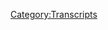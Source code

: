 {{DEFAULTSORT:
    #_TRANSCRIPT_0232:Reverend Manning
}}{{Transcript
    | title         = [[232: Reverend Manning]]
    | caption       = [https://knowledgefight.libsyn.com/knowledge-fight-reverend-manning Listen to this episode on Libsyn]
    | episodeNumber = [[232: Reverend Manning|232]]
    | length        = 01:37:38
}}

{{MessageBox
    | header     = Warning: Bot Generated Content
    | text       = This transcript was automatically generated by transcription software and likely contains many mistakes and misattributions. Please check the audio for definitive quotes, attribution, and context.
    | image      = N3yvass4myg91.webp
    | imagewidth = 50px
    | id         = warning
}}

{{TranscriptBlock
    | name      = Unknown Speaker
    | timestamp = 00:00:00.000
    | text      = Hey everybody, Dan here. I just wanted to slide in real quick before we start this episode
}}

{{TranscriptBlock
    | name      = Unknown Speaker
    | timestamp = 00:00:06.320
    | text      = and give you a warning, a fair warning to one and all. The content that we're going
}}

{{TranscriptBlock
    | name      = Unknown Speaker
    | timestamp = 00:00:11.400
    | text      = to be going over today drifts pretty deeply into stuff that would rightfully be called
}}

{{TranscriptBlock
    | name      = Unknown Speaker
    | timestamp = 00:00:17.519
    | text      = offensive to most people. Some of the content that we end up covering is very homophobic,
}}

{{TranscriptBlock
    | name      = Unknown Speaker
    | timestamp = 00:00:24.120
    | text      = even to a violent extent, and if that is something that you have no tolerance for, I totally
}}

{{TranscriptBlock
    | name      = Unknown Speaker
    | timestamp = 00:00:30.719
    | text      = understand and I would advise maybe this is not the episode for you. That said, let's
}}

{{TranscriptBlock
    | name      = Unknown Speaker
    | timestamp = 00:00:36.600
    | text      = jump in and here is the episode.
}}

{{TranscriptBlock
    | name      = Unknown Speaker
    | timestamp = 00:00:39.560
    | text      = Andy in Kansas, you're on the air, thanks for holding.
}}

{{TranscriptBlock
    | name      = Unknown Speaker
    | timestamp = 00:00:41.560
    | text      = Hello Alex, I'm a first time caller, I'm a huge fan, I love your work.
}}

{{TranscriptBlock
    | name      = Unknown Speaker
    | timestamp = 00:00:46.600
    | text      = I love you.
}}

{{TranscriptBlock
    | name      = Unknown Speaker
    | timestamp = 00:00:47.600
    | text      = Hey everybody, welcome back to Knowledge Fight, I'm Dan.
}}

{{TranscriptBlock
    | name      = Unknown Speaker
    | timestamp = 00:00:49.039
    | text      = I'm Jordan.
}}

{{TranscriptBlock
    | name      = Unknown Speaker
    | timestamp = 00:00:50.039
    | text      = We're a couple dudes that like to sit around, drink novelty beverages, and talk a little
}}

{{TranscriptBlock
    | name      = Unknown Speaker
    | timestamp = 00:00:52.320
    | text      = bit about Alex Jones.
}}

{{TranscriptBlock
    | name      = Unknown Speaker
    | timestamp = 00:00:53.840
    | text      = Indeed we are, Dan.
}}

{{TranscriptBlock
    | name      = Unknown Speaker
    | timestamp = 00:00:55.399
    | text      = Jordan.
}}

{{TranscriptBlock
    | name      = Unknown Speaker
    | timestamp = 00:00:56.399
    | text      = Dan.
}}

{{TranscriptBlock
    | name      = Unknown Speaker
    | timestamp = 00:00:57.399
    | text      = Hey.
}}

{{TranscriptBlock
    | name      = Unknown Speaker
    | timestamp = 00:00:58.399
    | text      = I realized that I forgot to ask you this question on our last episode.
}}

{{TranscriptBlock
    | name      = Unknown Speaker
    | timestamp = 00:00:59.399
    | text      = Oh, that's exciting.
}}

{{TranscriptBlock
    | name      = Unknown Speaker
    | timestamp = 00:01:00.399
    | text      = What's your favorite Nicolas Cage movie?
}}

{{TranscriptBlock
    | name      = Unknown Speaker
    | timestamp = 00:01:01.719
    | text      = My favorite Nicolas Cage.
}}

{{TranscriptBlock
    | name      = Unknown Speaker
    | timestamp = 00:01:02.840
    | text      = If you say Knowing, I'm going to punch you.
}}

{{TranscriptBlock
    | name      = Unknown Speaker
    | timestamp = 00:01:04.640
    | text      = Well, Knowing is up there because of that moment, like we talked about in the last episode.
}}

{{TranscriptBlock
    | name      = Unknown Speaker
    | timestamp = 00:01:10.560
    | text      = Being in the theater and laughing that hard was transformative. Now, I don't know what
}}

{{TranscriptBlock
    | name      = Unknown Speaker
    | timestamp = 00:01:17.019
    | text      = kind of answer to give because there's good movies that he's done, like Adaptation is
}}

{{TranscriptBlock
    | name      = Unknown Speaker
    | timestamp = 00:01:21.319
    | text      = really good.
}}

{{TranscriptBlock
    | name      = Unknown Speaker
    | timestamp = 00:01:22.319
    | text      = It's amazing.
}}

{{TranscriptBlock
    | name      = Unknown Speaker
    | timestamp = 00:01:23.319
    | text      = I would say that.
}}

{{TranscriptBlock
    | name      = Unknown Speaker
    | timestamp = 00:01:24.319
    | text      = Or, I mean, Port of Call, New Orleans, Bad Lieutenant is great.
}}

{{TranscriptBlock
    | name      = Unknown Speaker
    | timestamp = 00:01:28.439
    | text      = It's a great movie.
}}

{{TranscriptBlock
    | name      = Unknown Speaker
    | timestamp = 00:01:29.439
    | text      = They're so different in terms of his performances.
}}

{{TranscriptBlock
    | name      = Unknown Speaker
    | timestamp = 00:01:32.599
    | text      = I don't know, Wicker Man's great too if you just want to laugh at it.
}}

{{TranscriptBlock
    | name      = Unknown Speaker
    | timestamp = 00:01:37.359
    | text      = He has such range of movies that I can't choose one that's my favorite, but I'll probably
}}

{{TranscriptBlock
    | name      = Unknown Speaker
    | timestamp = 00:01:42.959
    | text      = say The Family Man.
}}

{{TranscriptBlock
    | name      = Unknown Speaker
    | timestamp = 00:01:51.400
    | text      = It's a close one.
}}

{{TranscriptBlock
    | name      = Unknown Speaker
    | timestamp = 00:01:52.400
    | text      = It's a great one.
}}

{{TranscriptBlock
    | name      = Unknown Speaker
    | timestamp = 00:01:53.400
    | text      = It's a close tie between The Family Man and Matchstick Men.
}}

{{TranscriptBlock
    | name      = Unknown Speaker
    | timestamp = 00:01:59.920
    | text      = I have not seen that one in a long time.
}}

{{TranscriptBlock
    | name      = Unknown Speaker
    | timestamp = 00:02:02.040
    | text      = Those came out when I worked at a theater, so I saw those.
}}

{{TranscriptBlock
    | name      = Unknown Speaker
    | timestamp = 00:02:05.319
    | text      = Although I like Tia Leoni, I would not say that The Family Man is one of my favorites.
}}

{{TranscriptBlock
    | name      = Unknown Speaker
    | timestamp = 00:02:09.560
    | text      = I love Tia Leoni.
}}

{{TranscriptBlock
    | name      = Unknown Speaker
    | timestamp = 00:02:11.360
    | text      = She was great in Bad Boys.
}}

{{TranscriptBlock
    | name      = Unknown Speaker
    | timestamp = 00:02:12.919
    | text      = And what was that show that she had, The Truth About Sex or something like that?
}}

{{TranscriptBlock
    | name      = Unknown Speaker
    | timestamp = 00:02:16.520
    | text      = That wasn't the name of it.
}}

{{TranscriptBlock
    | name      = Unknown Speaker
    | timestamp = 00:02:17.520
    | text      = I don't know.
}}

{{TranscriptBlock
    | name      = Unknown Speaker
    | timestamp = 00:02:18.520
    | text      = There was some NBC show that she was on that was really great, and I can't remember what
}}

{{TranscriptBlock
    | name      = Unknown Speaker
    | timestamp = 00:02:20.879
    | text      = the name of it was.
}}

{{TranscriptBlock
    | name      = Unknown Speaker
    | timestamp = 00:02:21.879
    | text      = No way.
}}

{{TranscriptBlock
    | name      = Unknown Speaker
    | timestamp = 00:02:22.879
    | text      = She was in You Kill Me, which is a great, or it's not a great movie, but it's...
}}

{{TranscriptBlock
    | name      = Unknown Speaker
    | timestamp = 00:02:26.639
    | text      = She was married to David Duchovny.
}}

{{TranscriptBlock
    | name      = Unknown Speaker
    | timestamp = 00:02:28.280
    | text      = Really?
}}

{{TranscriptBlock
    | name      = Unknown Speaker
    | timestamp = 00:02:29.280
    | text      = Yeah.
}}

{{TranscriptBlock
    | name      = Unknown Speaker
    | timestamp = 00:02:30.280
    | text      = Oh yeah, she was, wasn't she?
}}

{{TranscriptBlock
    | name      = Unknown Speaker
    | timestamp = 00:02:31.280
    | text      = I think they got a divorce because he's a sex addict.
}}

{{TranscriptBlock
    | name      = Unknown Speaker
    | timestamp = 00:02:32.280
    | text      = Eh, sure.
}}

{{TranscriptBlock
    | name      = Unknown Speaker
    | timestamp = 00:02:33.280
    | text      = Why not?
}}

{{TranscriptBlock
    | name      = Unknown Speaker
    | timestamp = 00:02:34.280
    | text      = Am I just thinking of Californication?
}}

{{TranscriptBlock
    | name      = Unknown Speaker
    | timestamp = 00:02:35.280
    | text      = I don't know.
}}

{{TranscriptBlock
    | name      = Unknown Speaker
    | timestamp = 00:02:36.280
    | text      = It is the same thing.
}}

{{TranscriptBlock
    | name      = Unknown Speaker
    | timestamp = 00:02:37.280
    | text      = Anyway...
}}

{{TranscriptBlock
    | name      = Unknown Speaker
    | timestamp = 00:02:38.280
    | text      = Are you thinking of The Red Shoe Diaries?
}}

{{TranscriptBlock
    | name      = Unknown Speaker
    | timestamp = 00:02:39.280
    | text      = This is a show where I don't know much about the personal life of David Duchovny, but I
}}

{{TranscriptBlock
    | name      = Unknown Speaker
    | timestamp = 00:02:42.759
    | text      = do know a lot about Alex Jones.
}}

{{TranscriptBlock
    | name      = Unknown Speaker
    | timestamp = 00:02:44.439
    | text      = And I know nothing about either of those.
}}

{{TranscriptBlock
    | name      = Unknown Speaker
    | timestamp = 00:02:46.460
    | text      = And today it's Wacky Wednesday, so it doesn't matter.
}}

{{TranscriptBlock
    | name      = Unknown Speaker
    | timestamp = 00:02:48.599
    | text      = We're not talking about Alex Jones.
}}

{{TranscriptBlock
    | name      = Unknown Speaker
    | timestamp = 00:02:50.120
    | text      = Yay!
}}

{{TranscriptBlock
    | name      = Unknown Speaker
    | timestamp = 00:02:51.120
    | text      = It's kind of our tiny bit.
}}

{{TranscriptBlock
    | name      = Unknown Speaker
    | timestamp = 00:02:52.120
    | text      = God dammit!
}}

{{TranscriptBlock
    | name      = Unknown Speaker
    | timestamp = 00:02:53.120
    | text      = But we'll get into that here in a second.
}}

{{TranscriptBlock
    | name      = Unknown Speaker
    | timestamp = 00:02:54.719
    | text      = Before we get into the show proper, I'd like to take a moment here to say thank you to
}}

{{TranscriptBlock
    | name      = Unknown Speaker
    | timestamp = 00:02:58.479
    | text      = a couple people who have signed up and are helping support the show, and we appreciate
}}

{{TranscriptBlock
    | name      = Unknown Speaker
    | timestamp = 00:03:02.080
    | text      = it oh so very much.
}}

{{TranscriptBlock
    | name      = Unknown Speaker
    | timestamp = 00:03:03.560
    | text      = So first, I'd like to say thank you so much.
}}

{{TranscriptBlock
    | name      = Unknown Speaker
    | timestamp = 00:03:05.599
    | text      = Kerry, you are now a policy wonk.
}}

{{TranscriptBlock
    | name      = Unknown Speaker
    | timestamp = 00:03:08.439
    | text      = I'm a policy wonk!
}}

{{TranscriptBlock
    | name      = Unknown Speaker
    | timestamp = 00:03:10.280
    | text      = Thank you, Kerry.
}}

{{TranscriptBlock
    | name      = Unknown Speaker
    | timestamp = 00:03:11.280
    | text      = Thank you very much, Kerry, and it could not be more apropos of this episode.
}}

{{TranscriptBlock
    | name      = Unknown Speaker
    | timestamp = 00:03:14.039
    | text      = It is not Kerry Cassidy, it's spelled differently, and, oh god, dude, I'll tell you in a minute.
}}

{{TranscriptBlock
    | name      = Unknown Speaker
    | timestamp = 00:03:19.560
    | text      = So I'd also like to say thank you so much to Beth, you are now a policy wonk.
}}

{{TranscriptBlock
    | name      = Unknown Speaker
    | timestamp = 00:03:23.639
    | text      = I'm a policy wonk.
}}

{{TranscriptBlock
    | name      = Unknown Speaker
    | timestamp = 00:03:24.639
    | text      = Thank you, Beth.
}}

{{TranscriptBlock
    | name      = Unknown Speaker
    | timestamp = 00:03:25.639
    | text      = Thank you very much, Beth.
}}

{{TranscriptBlock
    | name      = Unknown Speaker
    | timestamp = 00:03:26.639
    | text      = If you would like to support the show and become a policy wonk, you can do so by going
}}

{{TranscriptBlock
    | name      = Unknown Speaker
    | timestamp = 00:03:30.159
    | text      = to our website, it's knowledgefight.com, there's a button there to support the show.
}}

{{TranscriptBlock
    | name      = Unknown Speaker
    | timestamp = 00:03:34.319
    | text      = Click that button, help us out, keep on delights, as they say on other podcasts.
}}

{{TranscriptBlock
    | name      = Unknown Speaker
    | timestamp = 00:03:38.319
    | text      = Do they?
}}

{{TranscriptBlock
    | name      = Unknown Speaker
    | timestamp = 00:03:39.319
    | text      = I've heard it.
}}

{{TranscriptBlock
    | name      = Unknown Speaker
    | timestamp = 00:03:41.319
    | text      = Anyway, the reason that Kerry Cassidy triggered something in my brain is because someone posted
}}

{{TranscriptBlock
    | name      = Unknown Speaker
    | timestamp = 00:03:46.979
    | text      = on our Facebook group, go home and tell your mother you're brilliant, a link to Kerry Cassidy's
}}

{{TranscriptBlock
    | name      = Unknown Speaker
    | timestamp = 00:03:52.240
    | text      = TruTV pilot that she made with Project Camelot.
}}

{{TranscriptBlock
    | name      = Unknown Speaker
    | timestamp = 00:03:57.080
    | text      = I didn't realize that that was publicly available.
}}

{{TranscriptBlock
    | name      = Unknown Speaker
    | timestamp = 00:03:59.400
    | text      = Oh, shit.
}}

{{TranscriptBlock
    | name      = Unknown Speaker
    | timestamp = 00:04:00.400
    | text      = I knew that she had made a show, but man.
}}

{{TranscriptBlock
    | name      = Unknown Speaker
    | timestamp = 00:04:03.719
    | text      = Next documentary.
}}

{{TranscriptBlock
    | name      = Unknown Speaker
    | timestamp = 00:04:04.719
    | text      = No, I don't think we can go over it.
}}

{{TranscriptBlock
    | name      = Unknown Speaker
    | timestamp = 00:04:06.979
    | text      = It's really poorly made, but it was really awesome because I've been looking for a really
}}

{{TranscriptBlock
    | name      = Unknown Speaker
    | timestamp = 00:04:11.439
    | text      = long time for the connection between Project Camelot and this guy named Andrew Basiago.
}}

{{TranscriptBlock
    | name      = Unknown Speaker
    | timestamp = 00:04:18.240
    | text      = He's a particular crazy that I'm really into.
}}

{{TranscriptBlock
    | name      = Unknown Speaker
    | timestamp = 00:04:22.199
    | text      = I swore that I'd seen a Project Camelot episode where they interviewed Basiago, but I can't
}}

{{TranscriptBlock
    | name      = Unknown Speaker
    | timestamp = 00:04:28.160
    | text      = find it.
}}

{{TranscriptBlock
    | name      = Unknown Speaker
    | timestamp = 00:04:29.160
    | text      = If they did, it's not online anymore, but he appears in their TruTV pilot.
}}

{{TranscriptBlock
    | name      = Unknown Speaker
    | timestamp = 00:04:35.759
    | text      = Andrew Basiago claims that he was a part of a secret program when he was a kid, then he
}}

{{TranscriptBlock
    | name      = Unknown Speaker
    | timestamp = 00:04:41.399
    | text      = teleported to Mars twice, which is not the most extreme thing.
}}

{{TranscriptBlock
    | name      = Unknown Speaker
    | timestamp = 00:04:46.279
    | text      = He also went with Barack Obama.
}}

{{TranscriptBlock
    | name      = Unknown Speaker
    | timestamp = 00:04:48.439
    | text      = Oh, that's nice.
}}

{{TranscriptBlock
    | name      = Unknown Speaker
    | timestamp = 00:04:49.439
    | text      = Him and Barack Obama were kids and they went to the Mars.
}}

{{TranscriptBlock
    | name      = Unknown Speaker
    | timestamp = 00:04:52.500
    | text      = Most people never even get to meet the president, let alone travel to Mars in a teleporter with
}}

{{TranscriptBlock
    | name      = Unknown Speaker
    | timestamp = 00:04:57.199
    | text      = them.
}}

{{TranscriptBlock
    | name      = Unknown Speaker
    | timestamp = 00:04:58.199
    | text      = It's crazy.
}}

{{TranscriptBlock
    | name      = Unknown Speaker
    | timestamp = 00:04:59.199
    | text      = That's awesome.
}}

{{TranscriptBlock
    | name      = Unknown Speaker
    | timestamp = 00:05:00.199
    | text      = Also, Andrew Basiago says that he's a half dolphin warrior and can breathe underwater.
}}

{{TranscriptBlock
    | name      = Unknown Speaker
    | timestamp = 00:05:02.759
    | text      = Okay.
}}

{{TranscriptBlock
    | name      = Unknown Speaker
    | timestamp = 00:05:03.759
    | text      = All right.
}}

{{TranscriptBlock
    | name      = Unknown Speaker
    | timestamp = 00:05:04.759
    | text      = Is that someone's, I guess, more impressive than meeting the president?
}}

{{TranscriptBlock
    | name      = Unknown Speaker
    | timestamp = 00:05:07.800
    | text      = He has a lot going on and he's someone who I'd really like to cover, but he isn't...
}}

{{TranscriptBlock
    | name      = Unknown Speaker
    | timestamp = 00:05:11.959
    | text      = I can't find the episode on Project Camelot, but then I was watching that pilot and I'm
}}

{{TranscriptBlock
    | name      = Unknown Speaker
    | timestamp = 00:05:15.480
    | text      = like, Basiago!
}}

{{TranscriptBlock
    | name      = Unknown Speaker
    | timestamp = 00:05:16.480
    | text      = I love it.
}}

{{TranscriptBlock
    | name      = Unknown Speaker
    | timestamp = 00:05:17.480
    | text      = He's so crazy.
}}

{{TranscriptBlock
    | name      = Unknown Speaker
    | timestamp = 00:05:19.480
    | text      = Anyway, Jordan, today is not a Project Camelot episode.
}}

{{TranscriptBlock
    | name      = Unknown Speaker
    | timestamp = 00:05:23.879
    | text      = Oh, okay.
}}

{{TranscriptBlock
    | name      = Unknown Speaker
    | timestamp = 00:05:24.879
    | text      = It is Wacky Wednesday, so we're drifting off course, but as we're now on the other side
}}

{{TranscriptBlock
    | name      = Unknown Speaker
    | timestamp = 00:05:28.920
    | text      = of the Obama deception, one of the things that I really want to do is I want to open
}}

{{TranscriptBlock
    | name      = Unknown Speaker
    | timestamp = 00:05:32.759
    | text      = up the Wednesday episode a lot more.
}}

{{TranscriptBlock
    | name      = Unknown Speaker
    | timestamp = 00:05:35.480
    | text      = We've done a lot of Jim Bakker.
}}

{{TranscriptBlock
    | name      = Unknown Speaker
    | timestamp = 00:05:37.220
    | text      = We've done a lot of Project Camelot.
}}

{{TranscriptBlock
    | name      = Unknown Speaker
    | timestamp = 00:05:38.899
    | text      = We've tried to dip our toes in other places.
}}

{{TranscriptBlock
    | name      = Unknown Speaker
    | timestamp = 00:05:41.079
    | text      = It hasn't really worked all that well, generally speaking, because a lot of shows aren't the
}}

{{TranscriptBlock
    | name      = Unknown Speaker
    | timestamp = 00:05:45.279
    | text      = same vibe.
}}

{{TranscriptBlock
    | name      = Unknown Speaker
    | timestamp = 00:05:46.920
    | text      = And I've done...
}}

{{TranscriptBlock
    | name      = Unknown Speaker
    | timestamp = 00:05:47.920
    | text      = I did...
}}

{{TranscriptBlock
    | name      = Unknown Speaker
    | timestamp = 00:05:48.920
    | text      = I watched so many bad shows to prepare for this.
}}

{{TranscriptBlock
    | name      = Unknown Speaker
    | timestamp = 00:05:52.420
    | text      = I watched so many shows that I'm like, nah, it's not right.
}}

{{TranscriptBlock
    | name      = Unknown Speaker
    | timestamp = 00:05:56.439
    | text      = Two guys, a girl, and a pizza place?
}}

{{TranscriptBlock
    | name      = Unknown Speaker
    | timestamp = 00:05:57.600
    | text      = I love that show.
}}

{{TranscriptBlock
    | name      = Unknown Speaker
    | timestamp = 00:05:58.600
    | text      = It's really good.
}}

{{TranscriptBlock
    | name      = Unknown Speaker
    | timestamp = 00:05:59.600
    | text      = Ryan Reynolds, early Ryan Reynolds.
}}

{{TranscriptBlock
    | name      = Unknown Speaker
    | timestamp = 00:06:02.720
    | text      = Trailer Howard.
}}

{{TranscriptBlock
    | name      = Unknown Speaker
    | timestamp = 00:06:03.720
    | text      = That's true.
}}

{{TranscriptBlock
    | name      = Unknown Speaker
    | timestamp = 00:06:04.720
    | text      = Yeah, yeah, yeah.
}}

{{TranscriptBlock
    | name      = Unknown Speaker
    | timestamp = 00:06:05.720
    | text      = She's so awesome.
}}

{{TranscriptBlock
    | name      = Unknown Speaker
    | timestamp = 00:06:06.720
    | text      = Huge crush on Trailer Howard as a child.
}}

{{TranscriptBlock
    | name      = Unknown Speaker
    | timestamp = 00:06:07.839
    | text      = I believe that.
}}

{{TranscriptBlock
    | name      = Unknown Speaker
    | timestamp = 00:06:08.839
    | text      = Made me watch Monk.
}}

{{TranscriptBlock
    | name      = Unknown Speaker
    | timestamp = 00:06:10.680
    | text      = Anyway, I went down a lot of roads.
}}

{{TranscriptBlock
    | name      = Unknown Speaker
    | timestamp = 00:06:14.740
    | text      = One of them was a show called Radical Agenda with Chris Cantwell.
}}

{{TranscriptBlock
    | name      = Unknown Speaker
    | timestamp = 00:06:17.639
    | text      = He's the Nazi who was featured in that Vice documentary at Charlottesville, who then started
}}

{{TranscriptBlock
    | name      = Unknown Speaker
    | timestamp = 00:06:23.220
    | text      = crying a whole bunch when he had to go to jail.
}}

{{TranscriptBlock
    | name      = Unknown Speaker
    | timestamp = 00:06:26.519
    | text      = I listened to his show because he's an outright Nazi.
}}

{{TranscriptBlock
    | name      = Unknown Speaker
    | timestamp = 00:06:29.439
    | text      = I was like...
}}

{{TranscriptBlock
    | name      = Unknown Speaker
    | timestamp = 00:06:30.439
    | text      = Well, he says he's not a Nazi, but who gives a shit?
}}

{{TranscriptBlock
    | name      = Unknown Speaker
    | timestamp = 00:06:32.560
    | text      = Yeah, yeah, yeah.
}}

{{TranscriptBlock
    | name      = Unknown Speaker
    | timestamp = 00:06:33.560
    | text      = He's a white nationalist, for sure.
}}

{{TranscriptBlock
    | name      = Unknown Speaker
    | timestamp = 00:06:35.240
    | text      = He takes that moniker.
}}

{{TranscriptBlock
    | name      = Unknown Speaker
    | timestamp = 00:06:36.240
    | text      = I was like, well, it'd probably be easy to find a lot of similarities with Alex in this,
}}

{{TranscriptBlock
    | name      = Unknown Speaker
    | timestamp = 00:06:40.839
    | text      = and sure enough, there are.
}}

{{TranscriptBlock
    | name      = Unknown Speaker
    | timestamp = 00:06:41.839
    | text      = He has one episode where he talks about how libertarianism is the gateway to white supremacy.
}}

{{TranscriptBlock
    | name      = Unknown Speaker
    | timestamp = 00:06:46.040
    | text      = I'm like, bingo, buddy.
}}

{{TranscriptBlock
    | name      = Unknown Speaker
    | timestamp = 00:06:48.879
    | text      = Called that one.
}}

{{TranscriptBlock
    | name      = Unknown Speaker
    | timestamp = 00:06:50.079
    | text      = He has an episode where he interviews Simon Roche, who Alex has had on a bunch.
}}

{{TranscriptBlock
    | name      = Unknown Speaker
    | timestamp = 00:06:53.660
    | text      = He's the Swedish launder who wants to peddle white genocide narratives.
}}

{{TranscriptBlock
    | name      = Unknown Speaker
    | timestamp = 00:06:59.160
    | text      = It's just a bad show, though.
}}

{{TranscriptBlock
    | name      = Unknown Speaker
    | timestamp = 00:07:00.860
    | text      = It's not good.
}}

{{TranscriptBlock
    | name      = Unknown Speaker
    | timestamp = 00:07:01.860
    | text      = He's not running a con, and he wears his white supremacy on his sleeve.
}}

{{TranscriptBlock
    | name      = Unknown Speaker
    | timestamp = 00:07:05.759
    | text      = So it's kind of a situation where we're going to listen to it and be like, you're a white
}}

{{TranscriptBlock
    | name      = Unknown Speaker
    | timestamp = 00:07:09.079
    | text      = supremacist.
}}

{{TranscriptBlock
    | name      = Unknown Speaker
    | timestamp = 00:07:10.079
    | text      = Yep, you bet I am.
}}

{{TranscriptBlock
    | name      = Unknown Speaker
    | timestamp = 00:07:11.079
    | text      = Yeah.
}}

{{TranscriptBlock
    | name      = Unknown Speaker
    | timestamp = 00:07:12.079
    | text      = Yeah.
}}

{{TranscriptBlock
    | name      = Unknown Speaker
    | timestamp = 00:07:13.079
    | text      = That is kind of immunizing yourself against our particular form of takedown.
}}

{{TranscriptBlock
    | name      = Unknown Speaker
    | timestamp = 00:07:17.399
    | text      = Yeah.
}}

{{TranscriptBlock
    | name      = Unknown Speaker
    | timestamp = 00:07:18.399
    | text      = So it didn't do it for me, and I don't know how to cover it.
}}

{{TranscriptBlock
    | name      = Unknown Speaker
    | timestamp = 00:07:22.259
    | text      = We may revisit it at some point.
}}

{{TranscriptBlock
    | name      = Unknown Speaker
    | timestamp = 00:07:24.139
    | text      = There's a whole bunch of shows that I listen to that were busts.
}}

{{TranscriptBlock
    | name      = Unknown Speaker
    | timestamp = 00:07:27.500
    | text      = And so I thought about it, and I'm like, well, another good use of this time would be...
}}

{{TranscriptBlock
    | name      = Unknown Speaker
    | timestamp = 00:07:31.839
    | text      = ...to explore some of Alex's guests that we haven't explored, or maybe we've touched on
}}

{{TranscriptBlock
    | name      = Unknown Speaker
    | timestamp = 00:07:37.879
    | text      = a little bit, and give me a chance to deal with some of my favorite crazies.
}}

{{TranscriptBlock
    | name      = Unknown Speaker
    | timestamp = 00:07:43.540
    | text      = So everyone knows my favorite crazy is Daryl Hamamoto, because he is a guy who is a legitimate
}}

{{TranscriptBlock
    | name      = Unknown Speaker
    | timestamp = 00:07:50.160
    | text      = professor.
}}

{{TranscriptBlock
    | name      = Unknown Speaker
    | timestamp = 00:07:51.160
    | text      = He was doing some real important research in the desexualization of Asian-American men
}}

{{TranscriptBlock
    | name      = Unknown Speaker
    | timestamp = 00:07:56.879
    | text      = in our culture, and then lost his mind, and now talks about how his pink guitar is gay,
}}

{{TranscriptBlock
    | name      = Unknown Speaker
    | timestamp = 00:08:02.519
    | text      = and the Illuminati is in charge of all schools.
}}

{{TranscriptBlock
    | name      = Unknown Speaker
    | timestamp = 00:08:05.500
    | text      = And Linda Katehi, the president of UC Davis, has a bunch of mind control antennas.
}}

{{TranscriptBlock
    | name      = Unknown Speaker
    | timestamp = 00:08:10.779
    | text      = I love the guy.
}}

{{TranscriptBlock
    | name      = Unknown Speaker
    | timestamp = 00:08:11.779
    | text      = I still think that's true.
}}

{{TranscriptBlock
    | name      = Unknown Speaker
    | timestamp = 00:08:12.779
    | text      = He's so crazy.
}}

{{TranscriptBlock
    | name      = Unknown Speaker
    | timestamp = 00:08:13.779
    | text      = He is great.
}}

{{TranscriptBlock
    | name      = Unknown Speaker
    | timestamp = 00:08:14.779
    | text      = We're not going to be talking about him today.
}}

{{TranscriptBlock
    | name      = Unknown Speaker
    | timestamp = 00:08:16.600
    | text      = We are going to be talking about my second favorite crazy, and that is someone who we've
}}

{{TranscriptBlock
    | name      = Unknown Speaker
    | timestamp = 00:08:20.120
    | text      = experienced on Alex Jones' show before.
}}

{{TranscriptBlock
    | name      = Unknown Speaker
    | timestamp = 00:08:22.839
    | text      = It is Reverend James David Manning.
}}

{{TranscriptBlock
    | name      = Unknown Speaker
    | timestamp = 00:08:25.560
    | text      = Oh, shit.
}}

{{TranscriptBlock
    | name      = Unknown Speaker
    | timestamp = 00:08:26.560
    | text      = Crazy, crazy.
}}

{{TranscriptBlock
    | name      = Unknown Speaker
    | timestamp = 00:08:27.560
    | text      = Oh, somebody sent me a bucket of poop today, Dan.
}}

{{TranscriptBlock
    | name      = Unknown Speaker
    | timestamp = 00:08:31.160
    | text      = Exactly.
}}

{{TranscriptBlock
    | name      = Unknown Speaker
    | timestamp = 00:08:32.159
    | text      = That is where that drop comes from, from Reverend Manning.
}}

{{TranscriptBlock
    | name      = Unknown Speaker
    | timestamp = 00:08:34.960
    | text      = He is someone who has been a guest on Alex Jones' show since at least 2010, up till Trump's
}}

{{TranscriptBlock
    | name      = Unknown Speaker
    | timestamp = 00:08:40.639
    | text      = election, and then Manning turned on Trump, and now says he's going to bring in the tribulation,
}}

{{TranscriptBlock
    | name      = Unknown Speaker
    | timestamp = 00:08:46.740
    | text      = and calls him Tribulation Trump.
}}

{{TranscriptBlock
    | name      = Unknown Speaker
    | timestamp = 00:08:48.399
    | text      = And so now he's not welcomed back on Alex's show.
}}

{{TranscriptBlock
    | name      = Unknown Speaker
    | timestamp = 00:08:50.120
    | text      = Of course.
}}

{{TranscriptBlock
    | name      = Unknown Speaker
    | timestamp = 00:08:51.120
    | text      = But for that six years, he was a guest who had come on on a fairly regular basis.
}}

{{TranscriptBlock
    | name      = Unknown Speaker
    | timestamp = 00:08:54.559
    | text      = Beyond that, he's also appeared on Michael Savage's show.
}}

{{TranscriptBlock
    | name      = Unknown Speaker
    | timestamp = 00:08:58.320
    | text      = He has been on Gavin McInnes' show.
}}

{{TranscriptBlock
    | name      = Unknown Speaker
    | timestamp = 00:09:00.799
    | text      = I found an episode of that.
}}

{{TranscriptBlock
    | name      = Unknown Speaker
    | timestamp = 00:09:02.679
    | text      = It's not great.
}}

{{TranscriptBlock
    | name      = Unknown Speaker
    | timestamp = 00:09:03.679
    | text      = That's not good.
}}

{{TranscriptBlock
    | name      = Unknown Speaker
    | timestamp = 00:09:04.679
    | text      = They talk about how Trump is kind of like a rapper, because he's really rich.
}}

{{TranscriptBlock
    | name      = Unknown Speaker
    | timestamp = 00:09:08.200
    | text      = It's not good.
}}

{{TranscriptBlock
    | name      = Unknown Speaker
    | timestamp = 00:09:10.480
    | text      = We won't be listening to any of that.
}}

{{TranscriptBlock
    | name      = Unknown Speaker
    | timestamp = 00:09:12.679
    | text      = But I feel like in the time that we've talked about Reverend Manning, we haven't really
}}

{{TranscriptBlock
    | name      = Unknown Speaker
    | timestamp = 00:09:18.840
    | text      = dealt with how awful a person he is.
}}

{{TranscriptBlock
    | name      = Unknown Speaker
    | timestamp = 00:09:22.519
    | text      = And in this episode, I planned to lay out for you and demonstrate exactly how crazy
}}

{{TranscriptBlock
    | name      = Unknown Speaker
    | timestamp = 00:09:30.320
    | text      = he is.
}}

{{TranscriptBlock
    | name      = Unknown Speaker
    | timestamp = 00:09:31.399
    | text      = And then it's going to turn really bad at the end.
}}

{{TranscriptBlock
    | name      = Unknown Speaker
    | timestamp = 00:09:33.679
    | text      = That sounds right.
}}

{{TranscriptBlock
    | name      = Unknown Speaker
    | timestamp = 00:09:34.679
    | text      = That sounds right for us.
}}

{{TranscriptBlock
    | name      = Unknown Speaker
    | timestamp = 00:09:35.799
    | text      = Here's an out of context drop from today's exploration of Reverend James David Manning.
}}

{{TranscriptBlock
    | name      = Unknown Speaker
    | timestamp = 00:09:40.799
    | text      = I am now a 9-11 shooter!
}}

{{TranscriptBlock
    | name      = Unknown Speaker
    | timestamp = 00:09:45.600
    | text      = Wait, did he?
}}

{{TranscriptBlock
    | name      = Unknown Speaker
    | timestamp = 00:09:51.480
    | text      = It's funny both ways.
}}

{{TranscriptBlock
    | name      = Unknown Speaker
    | timestamp = 00:09:52.480
    | text      = Did he say, I am not or I am now?
}}

{{TranscriptBlock
    | name      = Unknown Speaker
    | timestamp = 00:09:54.720
    | text      = Now.
}}

{{TranscriptBlock
    | name      = Unknown Speaker
    | timestamp = 00:09:55.720
    | text      = He said, I am now a 9-11 shooter.
}}

{{TranscriptBlock
    | name      = Unknown Speaker
    | timestamp = 00:09:56.960
    | text      = He's announcing from the pulpit.
}}

{{TranscriptBlock
    | name      = Unknown Speaker
    | timestamp = 00:09:59.960
    | text      = In church.
}}

{{TranscriptBlock
    | name      = Unknown Speaker
    | timestamp = 00:10:00.960
    | text      = Two ruckus applause!
}}

{{TranscriptBlock
    | name      = Unknown Speaker
    | timestamp = 00:10:01.960
    | text      = That is surreal.
}}

{{TranscriptBlock
    | name      = Unknown Speaker
    | timestamp = 00:10:02.960
    | text      = That was actually in First Corinthians, though.
}}

{{TranscriptBlock
    | name      = Unknown Speaker
    | timestamp = 00:10:09.039
    | text      = I am now a 9-11 shooter!
}}

{{TranscriptBlock
    | name      = Unknown Speaker
    | timestamp = 00:10:12.519
    | text      = Woo!
}}

{{TranscriptBlock
    | name      = Unknown Speaker
    | timestamp = 00:10:13.519
    | text      = Amen!
}}

{{TranscriptBlock
    | name      = Unknown Speaker
    | timestamp = 00:10:14.519
    | text      = So that should give you a little bit of a sense of...
}}

{{TranscriptBlock
    | name      = Unknown Speaker
    | timestamp = 00:10:17.240
    | text      = I want to be in his congregation so bad.
}}

{{TranscriptBlock
    | name      = Unknown Speaker
    | timestamp = 00:10:19.360
    | text      = That sounds like way more fun than most churches.
}}

{{TranscriptBlock
    | name      = Unknown Speaker
    | timestamp = 00:10:21.360
    | text      = You think you'd be welcome?
}}

{{TranscriptBlock
    | name      = Unknown Speaker
    | timestamp = 00:10:22.879
    | text      = Why?
}}

{{TranscriptBlock
    | name      = Unknown Speaker
    | timestamp = 00:10:23.879
    | text      = Don't like white people all that much.
}}

{{TranscriptBlock
    | name      = Unknown Speaker
    | timestamp = 00:10:25.960
    | text      = Not a fan.
}}

{{TranscriptBlock
    | name      = Unknown Speaker
    | timestamp = 00:10:26.960
    | text      = Yeah, but I think I've got...
}}

{{TranscriptBlock
    | name      = Unknown Speaker
    | timestamp = 00:10:28.679
    | text      = But twist!
}}

{{TranscriptBlock
    | name      = Unknown Speaker
    | timestamp = 00:10:29.679
    | text      = He also hates black people.
}}

{{TranscriptBlock
    | name      = Unknown Speaker
    | timestamp = 00:10:30.679
    | text      = Yeah, well, there's that.
}}

{{TranscriptBlock
    | name      = Unknown Speaker
    | timestamp = 00:10:33.440
    | text      = Reverend Manning is one of the most sort of three-tool player bigots.
}}

{{TranscriptBlock
    | name      = Unknown Speaker
    | timestamp = 00:10:39.159
    | text      = He's a triple threat.
}}

{{TranscriptBlock
    | name      = Unknown Speaker
    | timestamp = 00:10:40.960
    | text      = He hates everybody.
}}

{{TranscriptBlock
    | name      = Unknown Speaker
    | timestamp = 00:10:41.960
    | text      = Right.
}}

{{TranscriptBlock
    | name      = Unknown Speaker
    | timestamp = 00:10:42.960
    | text      = And talks shit on everybody.
}}

{{TranscriptBlock
    | name      = Unknown Speaker
    | timestamp = 00:10:44.480
    | text      = It's pretty remarkable, his ability to hate.
}}

{{TranscriptBlock
    | name      = Unknown Speaker
    | timestamp = 00:10:48.639
    | text      = He is particularly a virulent homophobe.
}}

{{TranscriptBlock
    | name      = Unknown Speaker
    | timestamp = 00:10:52.399
    | text      = So we'll deal with that.
}}

{{TranscriptBlock
    | name      = Unknown Speaker
    | timestamp = 00:10:54.080
    | text      = But our first clip, Jordan, comes to us from a speech he's doing.
}}

{{TranscriptBlock
    | name      = Unknown Speaker
    | timestamp = 00:11:00.919
    | text      = And the reason that I chose to start with this one is, on the Obama deception coverage,
}}

{{TranscriptBlock
    | name      = Unknown Speaker
    | timestamp = 00:11:06.000
    | text      = you made the argument that the first two years of Obama's term were a lynchpin in history.
}}

{{TranscriptBlock
    | name      = Unknown Speaker
    | timestamp = 00:11:11.799
    | text      = You believe that, and you were saying you were going to write a doctoral thesis on it
}}

{{TranscriptBlock
    | name      = Unknown Speaker
    | timestamp = 00:11:14.919
    | text      = if you ever go back to school.
}}

{{TranscriptBlock
    | name      = Unknown Speaker
    | timestamp = 00:11:16.960
    | text      = Did I say that?
}}

{{TranscriptBlock
    | name      = Unknown Speaker
    | timestamp = 00:11:17.960
    | text      = Maybe something like that.
}}

{{TranscriptBlock
    | name      = Unknown Speaker
    | timestamp = 00:11:18.960
    | text      = I remember so little from that day.
}}

{{TranscriptBlock
    | name      = Unknown Speaker
    | timestamp = 00:11:20.600
    | text      = You recommended someone study it.
}}

{{TranscriptBlock
    | name      = Unknown Speaker
    | timestamp = 00:11:22.440
    | text      = Oh, okay.
}}

{{TranscriptBlock
    | name      = Unknown Speaker
    | timestamp = 00:11:23.440
    | text      = Yeah, yeah, yeah.
}}

{{TranscriptBlock
    | name      = Unknown Speaker
    | timestamp = 00:11:24.440
    | text      = And I'll tell you this.
}}

{{TranscriptBlock
    | name      = Unknown Speaker
    | timestamp = 00:11:25.440
    | text      = Yes.
}}

{{TranscriptBlock
    | name      = Unknown Speaker
    | timestamp = 00:11:26.440
    | text      = Reverend James David Manning has studied the first two years.
}}

{{TranscriptBlock
    | name      = Unknown Speaker
    | timestamp = 00:11:28.440
    | text      = I retract my ask.
}}

{{TranscriptBlock
    | name      = Unknown Speaker
    | timestamp = 00:11:30.799
    | text      = Here is what he has to say about the first two years of Obama's presidency.
}}

{{TranscriptBlock
    | name      = Unknown Speaker
    | timestamp = 00:11:34.960
    | text      = The first two years of the Obama administration, he released homosexual demons.
}}

{{TranscriptBlock
    | name      = Unknown Speaker
    | timestamp = 00:11:40.919
    | text      = From where?
}}

{{TranscriptBlock
    | name      = Unknown Speaker
    | timestamp = 00:11:42.320
    | text      = And by the way, Stephen, just saying homosexual is taking a chance because the silicon valley
}}

{{TranscriptBlock
    | name      = Unknown Speaker
    | timestamp = 00:11:49.679
    | text      = can throw me off of YouTube simply for saying that.
}}

{{TranscriptBlock
    | name      = Unknown Speaker
    | timestamp = 00:11:52.480
    | text      = God, they don't like that word.
}}

{{TranscriptBlock
    | name      = Unknown Speaker
    | timestamp = 00:11:57.320
    | text      = But the first two years of the Obama administration, he released the homosexual demons.
}}

{{TranscriptBlock
    | name      = Unknown Speaker
    | timestamp = 00:12:01.519
    | text      = And they were...
}}

{{TranscriptBlock
    | name      = Unknown Speaker
    | timestamp = 00:12:02.519
    | text      = Say it again.
}}

{{TranscriptBlock
    | name      = Unknown Speaker
    | timestamp = 00:12:03.519
    | text      = They just came out of the woodwork.
}}

{{TranscriptBlock
    | name      = Unknown Speaker
    | timestamp = 00:12:08.600
    | text      = And then the first two years of Donald Trump, he released a psychotic freaky perverted sex
}}

{{TranscriptBlock
    | name      = Unknown Speaker
    | timestamp = 00:12:13.919
    | text      = demons.
}}

{{TranscriptBlock
    | name      = Unknown Speaker
    | timestamp = 00:12:14.919
    | text      = Okay.
}}

{{TranscriptBlock
    | name      = Unknown Speaker
    | timestamp = 00:12:15.919
    | text      = I don't know which is worse or which is better, Dan.
}}

{{TranscriptBlock
    | name      = Unknown Speaker
    | timestamp = 00:12:21.919
    | text      = I love it.
}}

{{TranscriptBlock
    | name      = Unknown Speaker
    | timestamp = 00:12:22.919
    | text      = I love it.
}}

{{TranscriptBlock
    | name      = Unknown Speaker
    | timestamp = 00:12:23.919
    | text      = The psychotic freaky sex demons.
}}

{{TranscriptBlock
    | name      = Unknown Speaker
    | timestamp = 00:12:26.120
    | text      = Psychotic freaky sex demons.
}}

{{TranscriptBlock
    | name      = Unknown Speaker
    | timestamp = 00:12:28.240
    | text      = I imagine like it's a sex demon with a lampshade on its head and a bloody knife in its head.
}}

{{TranscriptBlock
    | name      = Unknown Speaker
    | timestamp = 00:12:32.799
    | text      = That's what I hear.
}}

{{TranscriptBlock
    | name      = Unknown Speaker
    | timestamp = 00:12:34.080
    | text      = Psychotic freaky.
}}

{{TranscriptBlock
    | name      = Unknown Speaker
    | timestamp = 00:12:35.080
    | text      = He's wearing the bottom half of a horse costume, where you're supposed to have two people,
}}

{{TranscriptBlock
    | name      = Unknown Speaker
    | timestamp = 00:12:39.080
    | text      = but he's got the bottom half.
}}

{{TranscriptBlock
    | name      = Unknown Speaker
    | timestamp = 00:12:40.080
    | text      = I don't know why lampshade on the head is like my go-to for freaky.
}}

{{TranscriptBlock
    | name      = Unknown Speaker
    | timestamp = 00:12:43.399
    | text      = I like it.
}}

{{TranscriptBlock
    | name      = Unknown Speaker
    | timestamp = 00:12:44.399
    | text      = Yeah.
}}

{{TranscriptBlock
    | name      = Unknown Speaker
    | timestamp = 00:12:45.399
    | text      = It comes from a very particular time in pop culture, I think.
}}

{{TranscriptBlock
    | name      = Unknown Speaker
    | timestamp = 00:12:48.600
    | text      = So yeah, man, sex demons.
}}

{{TranscriptBlock
    | name      = Unknown Speaker
    | timestamp = 00:12:52.200
    | text      = There's an interesting thing that he does point out for him specifically, is that when
}}

{{TranscriptBlock
    | name      = Unknown Speaker
    | timestamp = 00:12:59.200
    | text      = he says saying homosexual is bad, just like saying the word homosexual is bad.
}}

{{TranscriptBlock
    | name      = Unknown Speaker
    | timestamp = 00:13:05.840
    | text      = For him in particular, it's just like saying Jew and saying Jew, you know, like, yeah,
}}

{{TranscriptBlock
    | name      = Unknown Speaker
    | timestamp = 00:13:11.879
    | text      = for you, it is bad.
}}

{{TranscriptBlock
    | name      = Unknown Speaker
    | timestamp = 00:13:13.480
    | text      = Right.
}}

{{TranscriptBlock
    | name      = Unknown Speaker
    | timestamp = 00:13:14.480
    | text      = But he's making the same argument Alex makes all the time.
}}

{{TranscriptBlock
    | name      = Unknown Speaker
    | timestamp = 00:13:16.659
    | text      = It's like, that's a word they don't want people to use.
}}

{{TranscriptBlock
    | name      = Unknown Speaker
    | timestamp = 00:13:18.840
    | text      = No, we're cool with it.
}}

{{TranscriptBlock
    | name      = Unknown Speaker
    | timestamp = 00:13:20.399
    | text      = I don't think anybody has a real problem with it.
}}

{{TranscriptBlock
    | name      = Unknown Speaker
    | timestamp = 00:13:22.240
    | text      = I don't know.
}}

{{TranscriptBlock
    | name      = Unknown Speaker
    | timestamp = 00:13:23.240
    | text      = Someone could correct me if I'm wrong, but I don't think I've ever run into anybody who's
}}

{{TranscriptBlock
    | name      = Unknown Speaker
    | timestamp = 00:13:26.620
    | text      = like homosexual as a term, like the N-word or anything.
}}

{{TranscriptBlock
    | name      = Unknown Speaker
    | timestamp = 00:13:32.480
    | text      = I'm assuming some people are, everybody's bad about it.
}}

{{TranscriptBlock
    | name      = Unknown Speaker
    | timestamp = 00:13:35.679
    | text      = People have quirks.
}}

{{TranscriptBlock
    | name      = Unknown Speaker
    | timestamp = 00:13:36.679
    | text      = Yeah.
}}

{{TranscriptBlock
    | name      = Unknown Speaker
    | timestamp = 00:13:37.679
    | text      = So one of the other roads that I went down when I was trying to figure out how we could
}}

{{TranscriptBlock
    | name      = Unknown Speaker
    | timestamp = 00:13:43.480
    | text      = expand Wacky Wednesday was I started listening to a bunch of Stefan Molyneux.
}}

{{TranscriptBlock
    | name      = Unknown Speaker
    | timestamp = 00:13:47.840
    | text      = Yeah, you've been, of course, possessed by psychotic freaky sex demons.
}}

{{TranscriptBlock
    | name      = Unknown Speaker
    | timestamp = 00:13:51.639
    | text      = Indeed.
}}

{{TranscriptBlock
    | name      = Unknown Speaker
    | timestamp = 00:13:52.639
    | text      = I used to watch a guy stare into a camera and say stupid shit vis-Ã -vis watching Stefan
}}

{{TranscriptBlock
    | name      = Unknown Speaker
    | timestamp = 00:13:58.559
    | text      = Molyneux.
}}

{{TranscriptBlock
    | name      = Unknown Speaker
    | timestamp = 00:13:59.559
    | text      = Yeah.
}}

{{TranscriptBlock
    | name      = Unknown Speaker
    | timestamp = 00:14:00.559
    | text      = But as I was watching, I started to remember how he likes to sue people who use his content
}}

{{TranscriptBlock
    | name      = Unknown Speaker
    | timestamp = 00:14:04.519
    | text      = even in sort of fair use context.
}}

{{TranscriptBlock
    | name      = Unknown Speaker
    | timestamp = 00:14:06.519
    | text      = Yeah.
}}

{{TranscriptBlock
    | name      = Unknown Speaker
    | timestamp = 00:14:07.519
    | text      = And so I'm like, I don't want to fuck with this.
}}

{{TranscriptBlock
    | name      = Unknown Speaker
    | timestamp = 00:14:08.519
    | text      = We'll probably never end up covering Stefan Molyneux, even if we're well within our rights
}}

{{TranscriptBlock
    | name      = Unknown Speaker
    | timestamp = 00:14:12.500
    | text      = to cover it.
}}

{{TranscriptBlock
    | name      = Unknown Speaker
    | timestamp = 00:14:13.720
    | text      = I still just don't want the headache, but I found that he is pretty obsessed with pop
}}

{{TranscriptBlock
    | name      = Unknown Speaker
    | timestamp = 00:14:19.279
    | text      = culture and I watched a pretty long video where he very poorly breaks down the show
}}

{{TranscriptBlock
    | name      = Unknown Speaker
    | timestamp = 00:14:25.000
    | text      = Lost.
}}

{{TranscriptBlock
    | name      = Unknown Speaker
    | timestamp = 00:14:28.320
    | text      = A particular import to you.
}}

{{TranscriptBlock
    | name      = Unknown Speaker
    | timestamp = 00:14:30.240
    | text      = Yeah.
}}

{{TranscriptBlock
    | name      = Unknown Speaker
    | timestamp = 00:14:31.240
    | text      = And I also found it at one where he is talking about how great Inception is, a lot of movie
}}

{{TranscriptBlock
    | name      = Unknown Speaker
    | timestamp = 00:14:36.080
    | text      = reviews on Stefan Molyneux's page.
}}

{{TranscriptBlock
    | name      = Unknown Speaker
    | timestamp = 00:14:38.679
    | text      = And that leads us to this next clip, which is from Reverend Manning.
}}

{{TranscriptBlock
    | name      = Unknown Speaker
    | timestamp = 00:14:43.480
    | text      = And what I'm trying to get at is a lot of these guys love pop culture, but they're really
}}

{{TranscriptBlock
    | name      = Unknown Speaker
    | timestamp = 00:14:48.059
    | text      = mad at it because it doesn't reflect what they want it to reflect.
}}

{{TranscriptBlock
    | name      = Unknown Speaker
    | timestamp = 00:14:51.879
    | text      = And so they spend a lot of their time with these really high minded things.
}}

{{TranscriptBlock
    | name      = Unknown Speaker
    | timestamp = 00:14:56.159
    | text      = Like Reverend Manning thinks he's saving the world with Jesus, but also he needs to take
}}

{{TranscriptBlock
    | name      = Unknown Speaker
    | timestamp = 00:15:01.580
    | text      = time out of his day to curse Lena Dunham.
}}

{{TranscriptBlock
    | name      = Unknown Speaker
    | timestamp = 00:15:04.879
    | text      = Okay.
}}

{{TranscriptBlock
    | name      = Unknown Speaker
    | timestamp = 00:15:05.879
    | text      = I want to do something here.
}}

{{TranscriptBlock
    | name      = Unknown Speaker
    | timestamp = 00:15:09.759
    | text      = Is he literally going to curse Lena Dunham?
}}

{{TranscriptBlock
    | name      = Unknown Speaker
    | timestamp = 00:15:14.279
    | text      = In the place of those of us, stand to represent those of us who believe that this is worse
}}

{{TranscriptBlock
    | name      = Unknown Speaker
    | timestamp = 00:15:20.559
    | text      = than abominable.
}}

{{TranscriptBlock
    | name      = Unknown Speaker
    | timestamp = 00:15:22.600
    | text      = And that this...
}}

{{TranscriptBlock
    | name      = Unknown Speaker
    | timestamp = 00:15:23.600
    | text      = What did he just say?
}}

{{TranscriptBlock
    | name      = Unknown Speaker
    | timestamp = 00:15:24.659
    | text      = It's worse than abominable.
}}

{{TranscriptBlock
    | name      = Unknown Speaker
    | timestamp = 00:15:25.659
    | text      = Abominable.
}}

{{TranscriptBlock
    | name      = Unknown Speaker
    | timestamp = 00:15:26.659
    | text      = Abominable.
}}

{{TranscriptBlock
    | name      = Unknown Speaker
    | timestamp = 00:15:27.659
    | text      = Abominable.
}}

{{TranscriptBlock
    | name      = Unknown Speaker
    | timestamp = 00:15:28.659
    | text      = Okay.
}}

{{TranscriptBlock
    | name      = Unknown Speaker
    | timestamp = 00:15:29.659
    | text      = I thought I heard like Obama Boone.
}}

{{TranscriptBlock
    | name      = Unknown Speaker
    | timestamp = 00:15:30.659
    | text      = He might.
}}

{{TranscriptBlock
    | name      = Unknown Speaker
    | timestamp = 00:15:31.659
    | text      = I thought he was referencing some sort of awful thing.
}}

{{TranscriptBlock
    | name      = Unknown Speaker
    | timestamp = 00:15:34.840
    | text      = That's probably me.
}}

{{TranscriptBlock
    | name      = Unknown Speaker
    | timestamp = 00:15:35.840
    | text      = He's talking about when Lena Dunham hosted SNL.
}}

{{TranscriptBlock
    | name      = Unknown Speaker
    | timestamp = 00:15:38.320
    | text      = So that's in context.
}}

{{TranscriptBlock
    | name      = Unknown Speaker
    | timestamp = 00:15:39.600
    | text      = And also...
}}

{{TranscriptBlock
    | name      = Unknown Speaker
    | timestamp = 00:15:40.600
    | text      = That wasn't great.
}}

{{TranscriptBlock
    | name      = Unknown Speaker
    | timestamp = 00:15:41.600
    | text      = I had some pretty raw footage of this, so I had to take it from a YouTube video that
}}

{{TranscriptBlock
    | name      = Unknown Speaker
    | timestamp = 00:15:44.320
    | text      = put some music behind it.
}}

{{TranscriptBlock
    | name      = Unknown Speaker
    | timestamp = 00:15:45.840
    | text      = Okay.
}}

{{TranscriptBlock
    | name      = Unknown Speaker
    | timestamp = 00:15:46.840
    | text      = So that's why there's a little bit of...
}}

{{TranscriptBlock
    | name      = Unknown Speaker
    | timestamp = 00:15:47.840
    | text      = All right.
}}

{{TranscriptBlock
    | name      = Unknown Speaker
    | timestamp = 00:15:48.840
    | text      = There's some swelling.
}}

{{TranscriptBlock
    | name      = Unknown Speaker
    | timestamp = 00:15:49.840
    | text      = I like it.
}}

{{TranscriptBlock
    | name      = Unknown Speaker
    | timestamp = 00:15:50.840
    | text      = Yeah.
}}

{{TranscriptBlock
    | name      = Unknown Speaker
    | timestamp = 00:15:51.840
    | text      = It does add to it.
}}

{{TranscriptBlock
    | name      = Unknown Speaker
    | timestamp = 00:15:52.840
    | text      = This girl's star, Lena Dunham, should not be allowed to get away with this, and Saturday
}}

{{TranscriptBlock
    | name      = Unknown Speaker
    | timestamp = 00:15:55.200
    | text      = Night Live should not be allowed to get away with this.
}}

{{TranscriptBlock
    | name      = Unknown Speaker
    | timestamp = 00:15:59.200
    | text      = And my response is, as being led by the Spirit of God, is to curse Lena Dunham.
}}

{{TranscriptBlock
    | name      = Unknown Speaker
    | timestamp = 00:16:06.639
    | text      = I love the music.
}}

{{TranscriptBlock
    | name      = Unknown Speaker
    | timestamp = 00:16:07.799
    | text      = The music makes it.
}}

{{TranscriptBlock
    | name      = Unknown Speaker
    | timestamp = 00:16:08.799
    | text      = The curses of the Old Testament, to curse you with the diseases, to curse you that your
}}

{{TranscriptBlock
    | name      = Unknown Speaker
    | timestamp = 00:16:16.840
    | text      = organs that you displayed, which should not have been displayed, such as your breast and
}}

{{TranscriptBlock
    | name      = Unknown Speaker
    | timestamp = 00:16:21.720
    | text      = your vagina, would both be filled with a cancerous disease, would not be cured.
}}

{{TranscriptBlock
    | name      = Unknown Speaker
    | timestamp = 00:16:28.279
    | text      = For showing them?
}}

{{TranscriptBlock
    | name      = Unknown Speaker
    | timestamp = 00:16:29.279
    | text      = And that the cancer would not just take you out, but allow you to continue to walk and
}}

{{TranscriptBlock
    | name      = Unknown Speaker
    | timestamp = 00:16:33.960
    | text      = be.
}}

{{TranscriptBlock
    | name      = Unknown Speaker
    | timestamp = 00:16:34.960
    | text      = Jesus!
}}

{{TranscriptBlock
    | name      = Unknown Speaker
    | timestamp = 00:16:35.960
    | text      = And the cancer in your breast and the cancer in your vagina would burn, and you would never
}}

{{TranscriptBlock
    | name      = Unknown Speaker
    | timestamp = 00:16:40.759
    | text      = know any peace.
}}

{{TranscriptBlock
    | name      = Unknown Speaker
    | timestamp = 00:16:42.799
    | text      = And no doctors.
}}

{{TranscriptBlock
    | name      = Unknown Speaker
    | timestamp = 00:16:43.840
    | text      = Or any peace.
}}

{{TranscriptBlock
    | name      = Unknown Speaker
    | timestamp = 00:16:44.840
    | text      = That would be to offer any medication, to offer you any healing or comfort or relief.
}}

{{TranscriptBlock
    | name      = Unknown Speaker
    | timestamp = 00:16:50.600
    | text      = This is thorough.
}}

{{TranscriptBlock
    | name      = Unknown Speaker
    | timestamp = 00:16:51.600
    | text      = I curse you with that curse.
}}

{{TranscriptBlock
    | name      = Unknown Speaker
    | timestamp = 00:16:52.840
    | text      = This is a thorough curse.
}}

{{TranscriptBlock
    | name      = Unknown Speaker
    | timestamp = 00:16:53.840
    | text      = And to Saturday Night Live, who are allowing people to mock the Word of God, all the producers,
}}

{{TranscriptBlock
    | name      = Unknown Speaker
    | timestamp = 00:17:03.399
    | text      = and all of your female daughters, nieces.
}}

{{TranscriptBlock
    | name      = Unknown Speaker
    | timestamp = 00:17:09.519
    | text      = Really don't need to point them out specifically.
}}

{{TranscriptBlock
    | name      = Unknown Speaker
    | timestamp = 00:17:11.839
    | text      = Likewise suffer and curse under the same curse.
}}

{{TranscriptBlock
    | name      = Unknown Speaker
    | timestamp = 00:17:15.680
    | text      = Not them, particularly?
}}

{{TranscriptBlock
    | name      = Unknown Speaker
    | timestamp = 00:17:16.680
    | text      = I curse you in the name of the Lord Jesus Christ, and I bind you under the power of
}}

{{TranscriptBlock
    | name      = Unknown Speaker
    | timestamp = 00:17:23.039
    | text      = the authority that Almighty God has given in the earth to those that believe Him and
}}

{{TranscriptBlock
    | name      = Unknown Speaker
    | timestamp = 00:17:27.920
    | text      = will preach His gospel as He did to Peter there at Caesarea Philippi.
}}

{{TranscriptBlock
    | name      = Unknown Speaker
    | timestamp = 00:17:32.000
    | text      = I curse and bind you there at Saturday Night Live for mocking the Word of God, and ye shall
}}

{{TranscriptBlock
    | name      = Unknown Speaker
    | timestamp = 00:17:40.640
    | text      = see these curses and these cancers come upon all the living.
}}

{{TranscriptBlock
    | name      = Unknown Speaker
    | timestamp = 00:17:45.759
    | text      = And for the men...
}}

{{TranscriptBlock
    | name      = Unknown Speaker
    | timestamp = 00:17:47.119
    | text      = Uh oh.
}}

{{TranscriptBlock
    | name      = Unknown Speaker
    | timestamp = 00:17:48.119
    | text      = Oh.
}}

{{TranscriptBlock
    | name      = Unknown Speaker
    | timestamp = 00:17:49.119
    | text      = The men are getting cursed too.
}}

{{TranscriptBlock
    | name      = Unknown Speaker
    | timestamp = 00:17:50.119
    | text      = I was, I was, I mean, I guess I was worried that he was sexist.
}}

{{TranscriptBlock
    | name      = Unknown Speaker
    | timestamp = 00:17:54.839
    | text      = No.
}}

{{TranscriptBlock
    | name      = Unknown Speaker
    | timestamp = 00:17:55.839
    | text      = Reverend Manning is a lot of things, he is sexist.
}}

{{TranscriptBlock
    | name      = Unknown Speaker
    | timestamp = 00:17:58.359
    | text      = But in this case, he's cursing everybody.
}}

{{TranscriptBlock
    | name      = Unknown Speaker
    | timestamp = 00:18:00.599
    | text      = Does he know that Jesus isn't like a...
}}

{{TranscriptBlock
    | name      = Unknown Speaker
    | timestamp = 00:18:03.359
    | text      = Everybody.
}}

{{TranscriptBlock
    | name      = Unknown Speaker
    | timestamp = 00:18:04.359
    | text      = Hasn't he read the Bible?
}}

{{TranscriptBlock
    | name      = Unknown Speaker
    | timestamp = 00:18:07.200
    | text      = May your organs be filled with emeralds, and your testicles become as rocks.
}}

{{TranscriptBlock
    | name      = Unknown Speaker
    | timestamp = 00:18:15.720
    | text      = And every time you walk, people will know that you are cursed because they will hear
}}

{{TranscriptBlock
    | name      = Unknown Speaker
    | timestamp = 00:18:20.440
    | text      = the sounds of the rocks coming from between your legs as your testicles are the now rocks.
}}

{{TranscriptBlock
    | name      = Unknown Speaker
    | timestamp = 00:18:26.440
    | text      = Wait, dudes are cursed with noisy balls?
}}

{{TranscriptBlock
    | name      = Unknown Speaker
    | timestamp = 00:18:28.680
    | text      = There's no place that you can go.
}}

{{TranscriptBlock
    | name      = Unknown Speaker
    | timestamp = 00:18:30.720
    | text      = Women have cancers all over them, but dudes have noisy balls?
}}

{{TranscriptBlock
    | name      = Unknown Speaker
    | timestamp = 00:18:34.559
    | text      = Some sort of a garment or instrument that would deafen the sound of the rocks of your
}}

{{TranscriptBlock
    | name      = Unknown Speaker
    | timestamp = 00:18:39.440
    | text      = testicles as you walk.
}}

{{TranscriptBlock
    | name      = Unknown Speaker
    | timestamp = 00:18:42.559
    | text      = This is a thorough curse.
}}

{{TranscriptBlock
    | name      = Unknown Speaker
    | timestamp = 00:18:43.559
    | text      = And everyone will know that you have participated in the mocking of God's Word.
}}

{{TranscriptBlock
    | name      = Unknown Speaker
    | timestamp = 00:18:48.000
    | text      = Okay.
}}

{{TranscriptBlock
    | name      = Unknown Speaker
    | timestamp = 00:18:49.000
    | text      = These are these lewd sexual statements out of your own debauchery to curse the beauty
}}

{{TranscriptBlock
    | name      = Unknown Speaker
    | timestamp = 00:18:59.119
    | text      = of God, his creation, and the man and wife relationship that God Almighty has put into
}}

{{TranscriptBlock
    | name      = Unknown Speaker
    | timestamp = 00:19:04.640
    | text      = the earth.
}}

{{TranscriptBlock
    | name      = Unknown Speaker
    | timestamp = 00:19:05.640
    | text      = Be you cursed with emeralds, and the sound of the rocks between your legs as you walk.
}}

{{TranscriptBlock
    | name      = Unknown Speaker
    | timestamp = 00:19:12.920
    | text      = I'm James David Manning, that's all the men that have participated in the Saturday Night
}}

{{TranscriptBlock
    | name      = Unknown Speaker
    | timestamp = 00:19:17.880
    | text      = Live and have profited from it as well.
}}

{{TranscriptBlock
    | name      = Unknown Speaker
    | timestamp = 00:19:21.160
    | text      = I am the Lord's servant.
}}

{{TranscriptBlock
    | name      = Unknown Speaker
    | timestamp = 00:19:24.200
    | text      = Boy!
}}

{{TranscriptBlock
    | name      = Unknown Speaker
    | timestamp = 00:19:25.200
    | text      = I know a couple of people who work at SNL, their balls aren't rocks.
}}

{{TranscriptBlock
    | name      = Unknown Speaker
    | timestamp = 00:19:28.000
    | text      = Yeah, no.
}}

{{TranscriptBlock
    | name      = Unknown Speaker
    | timestamp = 00:19:29.000
    | text      = No.
}}

{{TranscriptBlock
    | name      = Unknown Speaker
    | timestamp = 00:19:30.000
    | text      = His curse did not work.
}}

{{TranscriptBlock
    | name      = Unknown Speaker
    | timestamp = 00:19:31.000
    | text      = I know.
}}

{{TranscriptBlock
    | name      = Unknown Speaker
    | timestamp = 00:19:32.000
    | text      = I mean, I don't know.
}}

{{TranscriptBlock
    | name      = Unknown Speaker
    | timestamp = 00:19:34.039
    | text      = I haven't leaned in close to listen to their balls, so maybe his curse was just a medium
}}

{{TranscriptBlock
    | name      = Unknown Speaker
    | timestamp = 00:19:40.480
    | text      = curse, and it's like you have to be within a certain distance or something like that.
}}

{{TranscriptBlock
    | name      = Unknown Speaker
    | timestamp = 00:19:44.279
    | text      = That could be.
}}

{{TranscriptBlock
    | name      = Unknown Speaker
    | timestamp = 00:19:45.279
    | text      = Yeah, I don't know.
}}

{{TranscriptBlock
    | name      = Unknown Speaker
    | timestamp = 00:19:46.279
    | text      = So that was long, and I feel a little weird about playing that whole clip, but I wanted
}}

{{TranscriptBlock
    | name      = Unknown Speaker
    | timestamp = 00:19:50.599
    | text      = to demonstrate, like, hey man, you didn't like SNL, and you spent that long improv-ing
}}

{{TranscriptBlock
    | name      = Unknown Speaker
    | timestamp = 00:19:56.319
    | text      = a curse, an Old Testament curse.
}}

{{TranscriptBlock
    | name      = Unknown Speaker
    | timestamp = 00:19:57.839
    | text      = Oh, that was not improv.
}}

{{TranscriptBlock
    | name      = Unknown Speaker
    | timestamp = 00:19:59.799
    | text      = That was well-written in advance.
}}

{{TranscriptBlock
    | name      = Unknown Speaker
    | timestamp = 00:20:01.440
    | text      = I don't think so.
}}

{{TranscriptBlock
    | name      = Unknown Speaker
    | timestamp = 00:20:02.640
    | text      = From the vibe that I get from listening to Reverend Manning, I think he's riffing.
}}

{{TranscriptBlock
    | name      = Unknown Speaker
    | timestamp = 00:20:07.920
    | text      = You think he's off the dome?
}}

{{TranscriptBlock
    | name      = Unknown Speaker
    | timestamp = 00:20:08.920
    | text      = Oh yeah.
}}

{{TranscriptBlock
    | name      = Unknown Speaker
    | timestamp = 00:20:09.920
    | text      = I think he's just making shit up.
}}

{{TranscriptBlock
    | name      = Unknown Speaker
    | timestamp = 00:20:11.880
    | text      = He's really gotta, I mean, he is in keeping with the Bible in that women have this horrifying,
}}

{{TranscriptBlock
    | name      = Unknown Speaker
    | timestamp = 00:20:18.000
    | text      = terrible curse upon them, and men are just like, people, when they see you, they're gonna
}}

{{TranscriptBlock
    | name      = Unknown Speaker
    | timestamp = 00:20:22.000
    | text      = know you were a dick.
}}

{{TranscriptBlock
    | name      = Unknown Speaker
    | timestamp = 00:20:23.160
    | text      = Your balls are loud.
}}

{{TranscriptBlock
    | name      = Unknown Speaker
    | timestamp = 00:20:24.160
    | text      = Yeah.
}}

{{TranscriptBlock
    | name      = Unknown Speaker
    | timestamp = 00:20:25.160
    | text      = Yeah, yeah, yeah.
}}

{{TranscriptBlock
    | name      = Unknown Speaker
    | timestamp = 00:20:26.160
    | text      = Yeah, it's weird, and I think that the preoccupation with pop culture is something so weird in
}}

{{TranscriptBlock
    | name      = Unknown Speaker
    | timestamp = 00:20:31.240
    | text      = this world, because it's very universal, like Manning is obsessed with cursing Lena Dunham,
}}

{{TranscriptBlock
    | name      = Unknown Speaker
    | timestamp = 00:20:37.299
    | text      = you know, you got Alex Jones complains about pop culture all the fucking time, Stefan Molyneux
}}

{{TranscriptBlock
    | name      = Unknown Speaker
    | timestamp = 00:20:42.839
    | text      = does all these fucking reviews on his show, it's everywhere, because it's not theirs,
}}

{{TranscriptBlock
    | name      = Unknown Speaker
    | timestamp = 00:20:48.680
    | text      = they don't control it, they feel it's completely run by the other side.
}}

{{TranscriptBlock
    | name      = Unknown Speaker
    | timestamp = 00:20:53.519
    | text      = Someone like Chris Cantwell would obviously be like, it's the Jews doing it.
}}

{{TranscriptBlock
    | name      = Unknown Speaker
    | timestamp = 00:20:57.440
    | text      = Other people are just like, ah, it's the Fabian Socialists, or it's the left, you know.
}}

{{TranscriptBlock
    | name      = Unknown Speaker
    | timestamp = 00:21:02.359
    | text      = With our boy Manning, it's pretty much just women.
}}

{{TranscriptBlock
    | name      = Unknown Speaker
    | timestamp = 00:21:05.160
    | text      = It is, but it's also like so many of them are failed stand-ups, too.
}}

{{TranscriptBlock
    | name      = Unknown Speaker
    | timestamp = 00:21:10.519
    | text      = True, true.
}}

{{TranscriptBlock
    | name      = Unknown Speaker
    | timestamp = 00:21:11.519
    | text      = People like a Gavin.
}}

{{TranscriptBlock
    | name      = Unknown Speaker
    | timestamp = 00:21:12.519
    | text      = Yeah, yeah, yeah.
}}

{{TranscriptBlock
    | name      = Unknown Speaker
    | timestamp = 00:21:13.519
    | text      = It's like all of them try, because they don't understand or have any concept of humor or,
}}

{{TranscriptBlock
    | name      = Unknown Speaker
    | timestamp = 00:21:19.680
    | text      = I mean, I guess it's-
}}

{{TranscriptBlock
    | name      = Unknown Speaker
    | timestamp = 00:21:20.680
    | text      = Cassidy was in Hollywood, she had a screenplay that didn't work out.
}}

{{TranscriptBlock
    | name      = Unknown Speaker
    | timestamp = 00:21:23.960
    | text      = Couldn't do it.
}}

{{TranscriptBlock
    | name      = Unknown Speaker
    | timestamp = 00:21:24.960
    | text      = And also the pilot didn't work out.
}}

{{TranscriptBlock
    | name      = Unknown Speaker
    | timestamp = 00:21:26.640
    | text      = Alex always talks about how they were gonna make him a big movie star, pretends he doesn't
}}

{{TranscriptBlock
    | name      = Unknown Speaker
    | timestamp = 00:21:30.559
    | text      = want it, but obviously he wanted it.
}}

{{TranscriptBlock
    | name      = Unknown Speaker
    | timestamp = 00:21:32.519
    | text      = Of course.
}}

{{TranscriptBlock
    | name      = Unknown Speaker
    | timestamp = 00:21:33.519
    | text      = Yeah, most of these people have failed show business in their past.
}}

{{TranscriptBlock
    | name      = Unknown Speaker
    | timestamp = 00:21:36.799
    | text      = Yeah, they take everything real personally.
}}

{{TranscriptBlock
    | name      = Unknown Speaker
    | timestamp = 00:21:39.759
    | text      = It's kind of like their entire world is a personi- like, what they're against is a personification
}}

{{TranscriptBlock
    | name      = Unknown Speaker
    | timestamp = 00:21:44.299
    | text      = of their own failure.
}}

{{TranscriptBlock
    | name      = Unknown Speaker
    | timestamp = 00:21:45.299
    | text      = Yeah.
}}

{{TranscriptBlock
    | name      = Unknown Speaker
    | timestamp = 00:21:46.299
    | text      = Yeah, exactly.
}}

{{TranscriptBlock
    | name      = Unknown Speaker
    | timestamp = 00:21:47.299
    | text      = That explains how they're fighting ghosts and shit like that.
}}

{{TranscriptBlock
    | name      = Unknown Speaker
    | timestamp = 00:21:49.119
    | text      = Yeah, pretty much.
}}

{{TranscriptBlock
    | name      = Unknown Speaker
    | timestamp = 00:21:50.119
    | text      = And their need to blame their failure on every other person that's ever lived.
}}

{{TranscriptBlock
    | name      = Unknown Speaker
    | timestamp = 00:21:54.240
    | text      = Yeah.
}}

{{TranscriptBlock
    | name      = Unknown Speaker
    | timestamp = 00:21:55.240
    | text      = So on our last time, we talked about Reverend Manning, I believe he was on the New Year's
}}

{{TranscriptBlock
    | name      = Unknown Speaker
    | timestamp = 00:21:58.960
    | text      = Eve episode in 2015.
}}

{{TranscriptBlock
    | name      = Unknown Speaker
    | timestamp = 00:22:00.759
    | text      = I think that's the one we covered him on, summer 31st, 2015, so if you want to go back
}}

{{TranscriptBlock
    | name      = Unknown Speaker
    | timestamp = 00:22:04.359
    | text      = and listen to that, you can hear a little more of this dickhole.
}}

{{TranscriptBlock
    | name      = Unknown Speaker
    | timestamp = 00:22:08.420
    | text      = He was talking about how Starbucks was putting semen in people's lattes.
}}

{{TranscriptBlock
    | name      = Unknown Speaker
    | timestamp = 00:22:14.799
    | text      = Yes, yes, they did that to turn them gay, right?
}}

{{TranscriptBlock
    | name      = Unknown Speaker
    | timestamp = 00:22:17.440
    | text      = Right, because gays have more fun and gays ingest semen.
}}

{{TranscriptBlock
    | name      = Unknown Speaker
    | timestamp = 00:22:20.339
    | text      = And by ingesting semen, you become gay.
}}

{{TranscriptBlock
    | name      = Unknown Speaker
    | timestamp = 00:22:22.440
    | text      = That's just- maybe, maybe not.
}}

{{TranscriptBlock
    | name      = Unknown Speaker
    | timestamp = 00:22:25.900
    | text      = That is unclear.
}}

{{TranscriptBlock
    | name      = Unknown Speaker
    | timestamp = 00:22:26.900
    | text      = That's his conviction.
}}

{{TranscriptBlock
    | name      = Unknown Speaker
    | timestamp = 00:22:27.900
    | text      = Oh, okay.
}}

{{TranscriptBlock
    | name      = Unknown Speaker
    | timestamp = 00:22:28.900
    | text      = Yes, we do need to be fair.
}}

{{TranscriptBlock
    | name      = Unknown Speaker
    | timestamp = 00:22:31.759
    | text      = But what you should know is there was some backlash from that and people blogged about
}}

{{TranscriptBlock
    | name      = Unknown Speaker
    | timestamp = 00:22:36.880
    | text      = how he's really dumb and saying that they put animal semen in the lattes because it's
}}

{{TranscriptBlock
    | name      = Unknown Speaker
    | timestamp = 00:22:41.759
    | text      = gay agenda.
}}

{{TranscriptBlock
    | name      = Unknown Speaker
    | timestamp = 00:22:44.200
    | text      = Reverend Manning does not back down from mockery.
}}

{{TranscriptBlock
    | name      = Unknown Speaker
    | timestamp = 00:22:46.920
    | text      = He doubles down.
}}

{{TranscriptBlock
    | name      = Unknown Speaker
    | timestamp = 00:22:47.920
    | text      = Oh, of course.
}}

{{TranscriptBlock
    | name      = Unknown Speaker
    | timestamp = 00:22:48.920
    | text      = And so here's what he has to say about people critiquing his claims that Starbucks is putting
}}

{{TranscriptBlock
    | name      = Unknown Speaker
    | timestamp = 00:22:53.200
    | text      = semen in lattes.
}}

{{TranscriptBlock
    | name      = Unknown Speaker
    | timestamp = 00:22:54.200
    | text      = Are we going line by line?
}}

{{TranscriptBlock
    | name      = Unknown Speaker
    | timestamp = 00:22:56.000
    | text      = I say to you, go to hell or let's go to court.
}}

{{TranscriptBlock
    | name      = Unknown Speaker
    | timestamp = 00:23:00.160
    | text      = Now, you know what, you either go to hell or let's go to court.
}}

{{TranscriptBlock
    | name      = Unknown Speaker
    | timestamp = 00:23:04.079
    | text      = But I've got something.
}}

{{TranscriptBlock
    | name      = Unknown Speaker
    | timestamp = 00:23:05.079
    | text      = I'm on to something.
}}

{{TranscriptBlock
    | name      = Unknown Speaker
    | timestamp = 00:23:06.079
    | text      = I've got Starbucks by the keisters.
}}

{{TranscriptBlock
    | name      = Unknown Speaker
    | timestamp = 00:23:09.480
    | text      = They're noisy balls.
}}

{{TranscriptBlock
    | name      = Unknown Speaker
    | timestamp = 00:23:10.480
    | text      = 50 million people have heard my voice and have seen me or heard my writings and statements
}}

{{TranscriptBlock
    | name      = Unknown Speaker
    | timestamp = 00:23:15.240
    | text      = regarding Starbucks and, and, and, and semen in their lattes.
}}

{{TranscriptBlock
    | name      = Unknown Speaker
    | timestamp = 00:23:20.380
    | text      = So that's my salvo that I'm firing over the bow of the Starbucks coffee enterprise.
}}

{{TranscriptBlock
    | name      = Unknown Speaker
    | timestamp = 00:23:29.880
    | text      = And if you're drinking Starbucks, watch out.
}}

{{TranscriptBlock
    | name      = Unknown Speaker
    | timestamp = 00:23:33.160
    | text      = If you're a woman, you might get pregnant by drinking Starbucks because they've got
}}

{{TranscriptBlock
    | name      = Unknown Speaker
    | timestamp = 00:23:39.400
    | text      = some pretty potent semen in that drink.
}}

{{TranscriptBlock
    | name      = Unknown Speaker
    | timestamp = 00:23:43.160
    | text      = How do you know that?
}}

{{TranscriptBlock
    | name      = Unknown Speaker
    | timestamp = 00:23:46.319
    | text      = Go home and tell your husband you're pregnant.
}}

{{TranscriptBlock
    | name      = Unknown Speaker
    | timestamp = 00:23:48.279
    | text      = He said, but we have had sexual intercourse in years.
}}

{{TranscriptBlock
    | name      = Unknown Speaker
    | timestamp = 00:23:52.480
    | text      = That's a bad marriage.
}}

{{TranscriptBlock
    | name      = Unknown Speaker
    | timestamp = 00:23:53.480
    | text      = When did you get pregnant?
}}

{{TranscriptBlock
    | name      = Unknown Speaker
    | timestamp = 00:23:54.880
    | text      = Is it an immaculate conception?
}}

{{TranscriptBlock
    | name      = Unknown Speaker
    | timestamp = 00:23:55.880
    | text      = Hey, some people just like the company, dad.
}}

{{TranscriptBlock
    | name      = Unknown Speaker
    | timestamp = 00:23:58.279
    | text      = No, it was one of Starbucks lattes that impregnated you.
}}

{{TranscriptBlock
    | name      = Unknown Speaker
    | timestamp = 00:24:02.680
    | text      = Me?
}}

{{TranscriptBlock
    | name      = Unknown Speaker
    | timestamp = 00:24:03.680
    | text      = I'm James David Manning, everybody.
}}

{{TranscriptBlock
    | name      = Unknown Speaker
    | timestamp = 00:24:06.000
    | text      = I'm the Lord's servant.
}}

{{TranscriptBlock
    | name      = Unknown Speaker
    | timestamp = 00:24:08.279
    | text      = Okay.
}}

{{TranscriptBlock
    | name      = Unknown Speaker
    | timestamp = 00:24:09.279
    | text      = All right.
}}

{{TranscriptBlock
    | name      = Unknown Speaker
    | timestamp = 00:24:10.279
    | text      = Now that's not fair.
}}

{{TranscriptBlock
    | name      = Unknown Speaker
    | timestamp = 00:24:11.279
    | text      = That's not fair.
}}

{{TranscriptBlock
    | name      = Unknown Speaker
    | timestamp = 00:24:12.279
    | text      = What's not fair?
}}

{{TranscriptBlock
    | name      = Unknown Speaker
    | timestamp = 00:24:13.279
    | text      = I, cause now I don't know if he's fucking with me or not.
}}

{{TranscriptBlock
    | name      = Unknown Speaker
    | timestamp = 00:24:14.279
    | text      = I think this is trolling.
}}

{{TranscriptBlock
    | name      = Unknown Speaker
    | timestamp = 00:24:15.279
    | text      = I think, I think that, yeah.
}}

{{TranscriptBlock
    | name      = Unknown Speaker
    | timestamp = 00:24:16.279
    | text      = He's fucking with you.
}}

{{TranscriptBlock
    | name      = Unknown Speaker
    | timestamp = 00:24:17.279
    | text      = I think there's no way that he's not fucking with you.
}}

{{TranscriptBlock
    | name      = Unknown Speaker
    | timestamp = 00:24:19.359
    | text      = No, no, no.
}}

{{TranscriptBlock
    | name      = Unknown Speaker
    | timestamp = 00:24:20.359
    | text      = I think that there are a couple, there are some instances of him trolling.
}}

{{TranscriptBlock
    | name      = Unknown Speaker
    | timestamp = 00:24:22.480
    | text      = I think that's one of them because I don't think anybody is, no matter how stupid you
}}

{{TranscriptBlock
    | name      = Unknown Speaker
    | timestamp = 00:24:26.799
    | text      = are, you aren't going to make the claim that drinking semen gets you pregnant or something
}}

{{TranscriptBlock
    | name      = Unknown Speaker
    | timestamp = 00:24:30.000
    | text      = like that.
}}

{{TranscriptBlock
    | name      = Unknown Speaker
    | timestamp = 00:24:31.000
    | text      = You would hope.
}}

{{TranscriptBlock
    | name      = Unknown Speaker
    | timestamp = 00:24:32.000
    | text      = This is something where he made this claim.
}}

{{TranscriptBlock
    | name      = Unknown Speaker
    | timestamp = 00:24:33.000
    | text      = I think he made the semen in the lattes comment seriously.
}}

{{TranscriptBlock
    | name      = Unknown Speaker
    | timestamp = 00:24:36.279
    | text      = Yeah.
}}

{{TranscriptBlock
    | name      = Unknown Speaker
    | timestamp = 00:24:37.279
    | text      = Like I think, yeah, yeah, yeah.
}}

{{TranscriptBlock
    | name      = Unknown Speaker
    | timestamp = 00:24:38.279
    | text      = That was serious.
}}

{{TranscriptBlock
    | name      = Unknown Speaker
    | timestamp = 00:24:39.279
    | text      = That was some of his homophobia coming out and shit like that, but he got so much attention
}}

{{TranscriptBlock
    | name      = Unknown Speaker
    | timestamp = 00:24:43.200
    | text      = for it.
}}

{{TranscriptBlock
    | name      = Unknown Speaker
    | timestamp = 00:24:44.200
    | text      = And people were making fun of him on the Young Turks, all these blogs, Huffington Post was
}}

{{TranscriptBlock
    | name      = Unknown Speaker
    | timestamp = 00:24:48.759
    | text      = writing about how this dumb dumb is saying to put semen in lattes.
}}

{{TranscriptBlock
    | name      = Unknown Speaker
    | timestamp = 00:24:51.720
    | text      = Right, right, right.
}}

{{TranscriptBlock
    | name      = Unknown Speaker
    | timestamp = 00:24:52.720
    | text      = And so I think that this is him trolling trying to keep that attention going.
}}

{{TranscriptBlock
    | name      = Unknown Speaker
    | timestamp = 00:24:57.039
    | text      = Yeah, yeah, yeah, yeah.
}}

{{TranscriptBlock
    | name      = Unknown Speaker
    | timestamp = 00:24:58.039
    | text      = So I, I agree with you.
}}

{{TranscriptBlock
    | name      = Unknown Speaker
    | timestamp = 00:24:59.920
    | text      = There are a couple instances where it's like, yeah, I mean, this is funny, but he is, he's
}}

{{TranscriptBlock
    | name      = Unknown Speaker
    | timestamp = 00:25:05.799
    | text      = trying to be funny.
}}

{{TranscriptBlock
    | name      = Unknown Speaker
    | timestamp = 00:25:06.799
    | text      = Yeah, when he's in on the joke, it's not as, it's not as fun.
}}

{{TranscriptBlock
    | name      = Unknown Speaker
    | timestamp = 00:25:09.400
    | text      = It's not as satisfying, but at the same time, how do you not give a follow up on the semen
}}

{{TranscriptBlock
    | name      = Unknown Speaker
    | timestamp = 00:25:13.200
    | text      = context?
}}

{{TranscriptBlock
    | name      = Unknown Speaker
    | timestamp = 00:25:14.200
    | text      = Oh yeah, that's great.
}}

{{TranscriptBlock
    | name      = Unknown Speaker
    | timestamp = 00:25:15.200
    | text      = That's great.
}}

{{TranscriptBlock
    | name      = Unknown Speaker
    | timestamp = 00:25:16.200
    | text      = It's very important as a narrative.
}}

{{TranscriptBlock
    | name      = Unknown Speaker
    | timestamp = 00:25:17.200
    | text      = No, you got to do it.
}}

{{TranscriptBlock
    | name      = Unknown Speaker
    | timestamp = 00:25:18.200
    | text      = Yeah, absolutely.
}}

{{TranscriptBlock
    | name      = Unknown Speaker
    | timestamp = 00:25:19.200
    | text      = I now, especially now that he's mentioned Lena Dunham, I immediately think of Open Mike
}}

{{TranscriptBlock
    | name      = Unknown Speaker
    | timestamp = 00:25:23.559
    | text      = Eagle's lyric, I looked up what Lena Dunham said and I shouldn't have, and now we need
}}

{{TranscriptBlock
    | name      = Unknown Speaker
    | timestamp = 00:25:28.740
    | text      = to, somebody tweeted Open Mike to update that to David Manning.
}}

{{TranscriptBlock
    | name      = Unknown Speaker
    | timestamp = 00:25:32.119
    | text      = There's a real interesting sort of overlap of like people who can't ally at all, but
}}

{{TranscriptBlock
    | name      = Unknown Speaker
    | timestamp = 00:25:36.920
    | text      = it is a weird sort of similarity that most people on the left don't like Lena Dunham
}}

{{TranscriptBlock
    | name      = Unknown Speaker
    | timestamp = 00:25:40.680
    | text      = that much either.
}}

{{TranscriptBlock
    | name      = Unknown Speaker
    | timestamp = 00:25:41.680
    | text      = Nah.
}}

{{TranscriptBlock
    | name      = Unknown Speaker
    | timestamp = 00:25:42.680
    | text      = It is, it is a, it is a strange thing.
}}

{{TranscriptBlock
    | name      = Unknown Speaker
    | timestamp = 00:25:45.920
    | text      = So Jordan.
}}

{{TranscriptBlock
    | name      = Unknown Speaker
    | timestamp = 00:25:46.920
    | text      = Yeah.
}}

{{TranscriptBlock
    | name      = Unknown Speaker
    | timestamp = 00:25:47.920
    | text      = I told you, this guy, this Manning guy.
}}

{{TranscriptBlock
    | name      = Unknown Speaker
    | timestamp = 00:25:50.359
    | text      = What about him?
}}

{{TranscriptBlock
    | name      = Unknown Speaker
    | timestamp = 00:25:51.359
    | text      = Does not like white people.
}}

{{TranscriptBlock
    | name      = Unknown Speaker
    | timestamp = 00:25:52.359
    | text      = He's, I'm fine with that.
}}

{{TranscriptBlock
    | name      = Unknown Speaker
    | timestamp = 00:25:53.359
    | text      = Also.
}}

{{TranscriptBlock
    | name      = Unknown Speaker
    | timestamp = 00:25:54.359
    | text      = We're in agreement there.
}}

{{TranscriptBlock
    | name      = Unknown Speaker
    | timestamp = 00:25:55.359
    | text      = Also, like I said, does not like black people.
}}

{{TranscriptBlock
    | name      = Unknown Speaker
    | timestamp = 00:25:58.359
    | text      = And in this next clip, he is so awful to black people, like in a way that is, it's comical
}}

{{TranscriptBlock
    | name      = Unknown Speaker
    | timestamp = 00:26:06.359
    | text      = on one level, but also like, deeply, deeply troubling.
}}

{{TranscriptBlock
    | name      = Unknown Speaker
    | timestamp = 00:26:09.539
    | text      = And I believe that he's speaking from the pulpit again.
}}

{{TranscriptBlock
    | name      = Unknown Speaker
    | timestamp = 00:26:12.319
    | text      = That's really not a good thing.
}}

{{TranscriptBlock
    | name      = Unknown Speaker
    | timestamp = 00:26:14.460
    | text      = But we got a problem.
}}

{{TranscriptBlock
    | name      = Unknown Speaker
    | timestamp = 00:26:17.880
    | text      = Black people got a problem.
}}

{{TranscriptBlock
    | name      = Unknown Speaker
    | timestamp = 00:26:20.960
    | text      = Now we can move to colorblindness and always look at the man by the content of his character
}}

{{TranscriptBlock
    | name      = Unknown Speaker
    | timestamp = 00:26:25.759
    | text      = and never the color of his skin.
}}

{{TranscriptBlock
    | name      = Unknown Speaker
    | timestamp = 00:26:26.759
    | text      = I'm down for that.
}}

{{TranscriptBlock
    | name      = Unknown Speaker
    | timestamp = 00:26:27.759
    | text      = You get my vote.
}}

{{TranscriptBlock
    | name      = Unknown Speaker
    | timestamp = 00:26:28.759
    | text      = Are you?
}}

{{TranscriptBlock
    | name      = Unknown Speaker
    | timestamp = 00:26:29.759
    | text      = Yeah and amen.
}}

{{TranscriptBlock
    | name      = Unknown Speaker
    | timestamp = 00:26:30.759
    | text      = I'm for that.
}}

{{TranscriptBlock
    | name      = Unknown Speaker
    | timestamp = 00:26:31.759
    | text      = Is this, is this the, I'm not a racist, but churches?
}}

{{TranscriptBlock
    | name      = Unknown Speaker
    | timestamp = 00:26:32.759
    | text      = But before we get there, we need to hear some truth.
}}

{{TranscriptBlock
    | name      = Unknown Speaker
    | timestamp = 00:26:36.720
    | text      = Black people and white folk.
}}

{{TranscriptBlock
    | name      = Unknown Speaker
    | timestamp = 00:26:38.680
    | text      = Black people got a problem.
}}

{{TranscriptBlock
    | name      = Unknown Speaker
    | timestamp = 00:26:41.200
    | text      = I don't want to know what it is.
}}

{{TranscriptBlock
    | name      = Unknown Speaker
    | timestamp = 00:26:42.759
    | text      = I don't want to know what it is.
}}

{{TranscriptBlock
    | name      = Unknown Speaker
    | timestamp = 00:26:44.319
    | text      = When black people see the world, I don't care.
}}

{{TranscriptBlock
    | name      = Unknown Speaker
    | timestamp = 00:26:46.480
    | text      = You can train them.
}}

{{TranscriptBlock
    | name      = Unknown Speaker
    | timestamp = 00:26:47.700
    | text      = You can train a black man to be a physician.
}}

{{TranscriptBlock
    | name      = Unknown Speaker
    | timestamp = 00:26:50.039
    | text      = You can train them to be astrophysicists.
}}

{{TranscriptBlock
    | name      = Unknown Speaker
    | timestamp = 00:26:52.200
    | text      = You can train them.
}}

{{TranscriptBlock
    | name      = Unknown Speaker
    | timestamp = 00:26:53.200
    | text      = I don't like that.
}}

{{TranscriptBlock
    | name      = Unknown Speaker
    | timestamp = 00:26:54.200
    | text      = But you can't train him to understand the world.
}}

{{TranscriptBlock
    | name      = Unknown Speaker
    | timestamp = 00:26:56.720
    | text      = He doesn't know.
}}

{{TranscriptBlock
    | name      = Unknown Speaker
    | timestamp = 00:26:57.720
    | text      = I'm telling you, there's not two cents worth of difference between a mass murderer.
}}

{{TranscriptBlock
    | name      = Unknown Speaker
    | timestamp = 00:27:02.839
    | text      = There's not two cents of difference between a petty thief that's locked away in prison
}}

{{TranscriptBlock
    | name      = Unknown Speaker
    | timestamp = 00:27:06.599
    | text      = than a black doctor when it comes to understanding the world, listen, listen, you listen to me.
}}

{{TranscriptBlock
    | name      = Unknown Speaker
    | timestamp = 00:27:14.559
    | text      = I have no idea what he's talking about.
}}

{{TranscriptBlock
    | name      = Unknown Speaker
    | timestamp = 00:27:18.440
    | text      = That's nice.
}}

{{TranscriptBlock
    | name      = Unknown Speaker
    | timestamp = 00:27:19.440
    | text      = And we need to begin to acknowledge it, talk about it, ask God to help us because only
}}

{{TranscriptBlock
    | name      = Unknown Speaker
    | timestamp = 00:27:24.039
    | text      = God can help black people where they are.
}}

{{TranscriptBlock
    | name      = Unknown Speaker
    | timestamp = 00:27:26.960
    | text      = Black people had Africa, that big old continent over there, that was seaworthy.
}}

{{TranscriptBlock
    | name      = Unknown Speaker
    | timestamp = 00:27:32.819
    | text      = Not long.
}}

{{TranscriptBlock
    | name      = Unknown Speaker
    | timestamp = 00:27:34.579
    | text      = That is not even close to true.
}}

{{TranscriptBlock
    | name      = Unknown Speaker
    | timestamp = 00:27:35.960
    | text      = There's not one monument in Africa and all of Africa.
}}

{{TranscriptBlock
    | name      = Unknown Speaker
    | timestamp = 00:27:40.200
    | text      = That's an insane thing to say.
}}

{{TranscriptBlock
    | name      = Unknown Speaker
    | timestamp = 00:27:42.200
    | text      = Egypt is not Africa.
}}

{{TranscriptBlock
    | name      = Unknown Speaker
    | timestamp = 00:27:43.200
    | text      = Okay.
}}

{{TranscriptBlock
    | name      = Unknown Speaker
    | timestamp = 00:27:44.200
    | text      = Yes, it is.
}}

{{TranscriptBlock
    | name      = Unknown Speaker
    | timestamp = 00:27:45.200
    | text      = What?
}}

{{TranscriptBlock
    | name      = Unknown Speaker
    | timestamp = 00:27:46.200
    | text      = There are no great cities that were built.
}}

{{TranscriptBlock
    | name      = Unknown Speaker
    | timestamp = 00:27:48.200
    | text      = Egypt is not Africa.
}}

{{TranscriptBlock
    | name      = Unknown Speaker
    | timestamp = 00:27:49.200
    | text      = Even before the first colonization of white people.
}}

{{TranscriptBlock
    | name      = Unknown Speaker
    | timestamp = 00:27:53.200
    | text      = That's not true.
}}

{{TranscriptBlock
    | name      = Unknown Speaker
    | timestamp = 00:27:54.200
    | text      = Coming to the shores of Africa or the slave ships, black men built nothing.
}}

{{TranscriptBlock
    | name      = Unknown Speaker
    | timestamp = 00:27:59.200
    | text      = That's not true either.
}}

{{TranscriptBlock
    | name      = Unknown Speaker
    | timestamp = 00:28:01.200
    | text      = No system, no houses above one level and none of them made out of stone, all of them made
}}

{{TranscriptBlock
    | name      = Unknown Speaker
    | timestamp = 00:28:07.839
    | text      = out of grass and wood.
}}

{{TranscriptBlock
    | name      = Unknown Speaker
    | timestamp = 00:28:09.799
    | text      = Why didn't he say mud?
}}

{{TranscriptBlock
    | name      = Unknown Speaker
    | timestamp = 00:28:12.160
    | text      = They don't have mud in Africa.
}}

{{TranscriptBlock
    | name      = Unknown Speaker
    | timestamp = 00:28:13.480
    | text      = That's the first thing he learned in wherever he learned bullshit from.
}}

{{TranscriptBlock
    | name      = Unknown Speaker
    | timestamp = 00:28:16.519
    | text      = So that's crazy.
}}

{{TranscriptBlock
    | name      = Unknown Speaker
    | timestamp = 00:28:17.880
    | text      = That's crazy.
}}

{{TranscriptBlock
    | name      = Unknown Speaker
    | timestamp = 00:28:19.500
    | text      = Some of the vocal flourishes are a little amusing.
}}

{{TranscriptBlock
    | name      = Unknown Speaker
    | timestamp = 00:28:22.119
    | text      = Man, that is some ahistorical bullshit.
}}

{{TranscriptBlock
    | name      = Unknown Speaker
    | timestamp = 00:28:25.200
    | text      = I'm going to allow him the idea that Egypt isn't part of Africa.
}}

{{TranscriptBlock
    | name      = Unknown Speaker
    | timestamp = 00:28:29.559
    | text      = I don't agree with him, but I'm going to allow it for the sake of this beat down I'm about
}}

{{TranscriptBlock
    | name      = Unknown Speaker
    | timestamp = 00:28:34.079
    | text      = to deliver to you.
}}

{{TranscriptBlock
    | name      = Unknown Speaker
    | timestamp = 00:28:35.079
    | text      = Okay.
}}

{{TranscriptBlock
    | name      = Unknown Speaker
    | timestamp = 00:28:36.079
    | text      = All right.
}}

{{TranscriptBlock
    | name      = Unknown Speaker
    | timestamp = 00:28:37.079
    | text      = I was going to say I was about to start bringing up historical examples, but now that you got
}}

{{TranscriptBlock
    | name      = Unknown Speaker
    | timestamp = 00:28:39.380
    | text      = it in front of you, hell yeah.
}}

{{TranscriptBlock
    | name      = Unknown Speaker
    | timestamp = 00:28:40.700
    | text      = Does he count Carthage?
}}

{{TranscriptBlock
    | name      = Unknown Speaker
    | timestamp = 00:28:42.160
    | text      = Because the Carthaginian empire was a very legit naval power back in the day, boasting
}}

{{TranscriptBlock
    | name      = Unknown Speaker
    | timestamp = 00:28:45.779
    | text      = a fleet of at least 350 ships as early as 256 BCE.
}}

{{TranscriptBlock
    | name      = Unknown Speaker
    | timestamp = 00:28:50.279
    | text      = Not part of Africa.
}}

{{TranscriptBlock
    | name      = Unknown Speaker
    | timestamp = 00:28:51.279
    | text      = According to historian Polybius.
}}

{{TranscriptBlock
    | name      = Unknown Speaker
    | timestamp = 00:28:53.759
    | text      = But Carthage is located in modern Tunisia and I would bet that Manning would say that
}}

{{TranscriptBlock
    | name      = Unknown Speaker
    | timestamp = 00:28:58.119
    | text      = North Africa doesn't count.
}}

{{TranscriptBlock
    | name      = Unknown Speaker
    | timestamp = 00:28:59.519
    | text      = Not part of Africa.
}}

{{TranscriptBlock
    | name      = Unknown Speaker
    | timestamp = 00:29:00.519
    | text      = Tunisia isn't Africa.
}}

{{TranscriptBlock
    | name      = Unknown Speaker
    | timestamp = 00:29:01.519
    | text      = It's the Mediterranean.
}}

{{TranscriptBlock
    | name      = Unknown Speaker
    | timestamp = 00:29:02.519
    | text      = Not part of Africa.
}}

{{TranscriptBlock
    | name      = Unknown Speaker
    | timestamp = 00:29:03.519
    | text      = That's what I would guess he'd say.
}}

{{TranscriptBlock
    | name      = Unknown Speaker
    | timestamp = 00:29:04.519
    | text      = In any case, we should probably just look as far south as we can go.
}}

{{TranscriptBlock
    | name      = Unknown Speaker
    | timestamp = 00:29:08.759
    | text      = Interestingly, fish remains have been found at sites like Blombos Cave in South Africa
}}

{{TranscriptBlock
    | name      = Unknown Speaker
    | timestamp = 00:29:12.880
    | text      = that date back to approximately 70,000 BCE, which indicates that folks there were able
}}

{{TranscriptBlock
    | name      = Unknown Speaker
    | timestamp = 00:29:17.599
    | text      = to catch fish in the Stone Age.
}}

{{TranscriptBlock
    | name      = Unknown Speaker
    | timestamp = 00:29:19.480
    | text      = South Africa is not part of Africa.
}}

{{TranscriptBlock
    | name      = Unknown Speaker
    | timestamp = 00:29:21.000
    | text      = This evidence contradicted the prevailing theory that the inhabitants of the area at
}}

{{TranscriptBlock
    | name      = Unknown Speaker
    | timestamp = 00:29:24.480
    | text      = the time were incapable of using sea resources.
}}

{{TranscriptBlock
    | name      = Unknown Speaker
    | timestamp = 00:29:27.319
    | text      = And though that's a remarkable piece of archaeology, Manning would probably try and insist that
}}

{{TranscriptBlock
    | name      = Unknown Speaker
    | timestamp = 00:29:31.200
    | text      = there isn't, there's no evidence they used boats.
}}

{{TranscriptBlock
    | name      = Unknown Speaker
    | timestamp = 00:29:33.680
    | text      = That was ancient white people who had those boats.
}}

{{TranscriptBlock
    | name      = Unknown Speaker
    | timestamp = 00:29:35.480
    | text      = Sure.
}}

{{TranscriptBlock
    | name      = Unknown Speaker
    | timestamp = 00:29:36.480
    | text      = So his point still stands, according to him, I assume.
}}

{{TranscriptBlock
    | name      = Unknown Speaker
    | timestamp = 00:29:37.480
    | text      = Yeah.
}}

{{TranscriptBlock
    | name      = Unknown Speaker
    | timestamp = 00:29:38.480
    | text      = Yeah, yeah, yeah.
}}

{{TranscriptBlock
    | name      = Unknown Speaker
    | timestamp = 00:29:39.480
    | text      = To give you some sort of an idea of how stupid Reverend Manning is, all I need to do is point
}}

{{TranscriptBlock
    | name      = Unknown Speaker
    | timestamp = 00:29:42.279
    | text      = out the Dufuna canoe, which was discovered in 1987.
}}

{{TranscriptBlock
    | name      = Unknown Speaker
    | timestamp = 00:29:46.539
    | text      = The canoe was found in Nigeria and radiocarbon dating has placed the age at between 8,500
}}

{{TranscriptBlock
    | name      = Unknown Speaker
    | timestamp = 00:29:51.160
    | text      = and 8,000 years old.
}}

{{TranscriptBlock
    | name      = Unknown Speaker
    | timestamp = 00:29:52.759
    | text      = That time frame places the Dufuna canoe as the second oldest boat that's ever been found
}}

{{TranscriptBlock
    | name      = Unknown Speaker
    | timestamp = 00:29:58.599
    | text      = in the entire world, a full 4,000 years older than any existing boats that we have from
}}

{{TranscriptBlock
    | name      = Unknown Speaker
    | timestamp = 00:30:03.519
    | text      = Egypt.
}}

{{TranscriptBlock
    | name      = Unknown Speaker
    | timestamp = 00:30:04.519
    | text      = See, that's how awful black people are.
}}

{{TranscriptBlock
    | name      = Unknown Speaker
    | timestamp = 00:30:06.000
    | text      = They built their boats too soon, Dan.
}}

{{TranscriptBlock
    | name      = Unknown Speaker
    | timestamp = 00:30:07.880
    | text      = Sure.
}}

{{TranscriptBlock
    | name      = Unknown Speaker
    | timestamp = 00:30:08.880
    | text      = And that doesn't even take into account that Ethiopia had trade routes going to Southeast
}}

{{TranscriptBlock
    | name      = Unknown Speaker
    | timestamp = 00:30:13.240
    | text      = Asia.
}}

{{TranscriptBlock
    | name      = Unknown Speaker
    | timestamp = 00:30:14.240
    | text      = I know.
}}

{{TranscriptBlock
    | name      = Unknown Speaker
    | timestamp = 00:30:15.240
    | text      = The whole fucking thing is insane.
}}

{{TranscriptBlock
    | name      = Unknown Speaker
    | timestamp = 00:30:16.440
    | text      = It's nonsense.
}}

{{TranscriptBlock
    | name      = Unknown Speaker
    | timestamp = 00:30:17.440
    | text      = When my, actually, over Thanksgiving.
}}

{{TranscriptBlock
    | name      = Unknown Speaker
    | timestamp = 00:30:19.720
    | text      = I love that brag.
}}

{{TranscriptBlock
    | name      = Unknown Speaker
    | timestamp = 00:30:20.720
    | text      = I'm sorry.
}}

{{TranscriptBlock
    | name      = Unknown Speaker
    | timestamp = 00:30:21.720
    | text      = I don't mean to interrupt you.
}}

{{TranscriptBlock
    | name      = Unknown Speaker
    | timestamp = 00:30:22.720
    | text      = I don't mean to brag because also there's another video where it's like, people have
}}

{{TranscriptBlock
    | name      = Unknown Speaker
    | timestamp = 00:30:25.440
    | text      = been complaining that I said Africans didn't have boats.
}}

{{TranscriptBlock
    | name      = Unknown Speaker
    | timestamp = 00:30:28.079
    | text      = They had a whole lot of coastline and like I said, no boats.
}}

{{TranscriptBlock
    | name      = Unknown Speaker
    | timestamp = 00:30:32.400
    | text      = He's like doubling down on it.
}}

{{TranscriptBlock
    | name      = Unknown Speaker
    | timestamp = 00:30:34.240
    | text      = That's amazing.
}}

{{TranscriptBlock
    | name      = Unknown Speaker
    | timestamp = 00:30:35.240
    | text      = That's right.
}}

{{TranscriptBlock
    | name      = Unknown Speaker
    | timestamp = 00:30:36.240
    | text      = My dad over the holiday literally said, Bill Clinton was the first president to not have
}}

{{TranscriptBlock
    | name      = Unknown Speaker
    | timestamp = 00:30:42.680
    | text      = any military service.
}}

{{TranscriptBlock
    | name      = Unknown Speaker
    | timestamp = 00:30:44.519
    | text      = And I actually left the room.
}}

{{TranscriptBlock
    | name      = Unknown Speaker
    | timestamp = 00:30:46.680
    | text      = I was like, that's an insane thing to say.
}}

{{TranscriptBlock
    | name      = Unknown Speaker
    | timestamp = 00:30:48.960
    | text      = What are you doing?
}}

{{TranscriptBlock
    | name      = Unknown Speaker
    | timestamp = 00:30:49.960
    | text      = That's crazy.
}}

{{TranscriptBlock
    | name      = Unknown Speaker
    | timestamp = 00:30:50.960
    | text      = That's crazy.
}}

{{TranscriptBlock
    | name      = Unknown Speaker
    | timestamp = 00:30:51.960
    | text      = If you make these pronouncements bravely and boldly enough, you're going to trick a lot
}}

{{TranscriptBlock
    | name      = Unknown Speaker
    | timestamp = 00:30:55.480
    | text      = of stupid people.
}}

{{TranscriptBlock
    | name      = Unknown Speaker
    | timestamp = 00:30:56.480
    | text      = Yeah.
}}

{{TranscriptBlock
    | name      = Unknown Speaker
    | timestamp = 00:30:57.480
    | text      = A lot of people are going to be like, yeah, that feels right.
}}

{{TranscriptBlock
    | name      = Unknown Speaker
    | timestamp = 00:30:59.079
    | text      = Yeah, sure.
}}

{{TranscriptBlock
    | name      = Unknown Speaker
    | timestamp = 00:31:00.079
    | text      = Why don't Africans have boats?
}}

{{TranscriptBlock
    | name      = Unknown Speaker
    | timestamp = 00:31:02.079
    | text      = Come on.
}}

{{TranscriptBlock
    | name      = Unknown Speaker
    | timestamp = 00:31:03.079
    | text      = So stupid.
}}

{{TranscriptBlock
    | name      = Unknown Speaker
    | timestamp = 00:31:04.079
    | text      = Now to the question of monuments, I'm going to talk about this a little bit.
}}

{{TranscriptBlock
    | name      = Unknown Speaker
    | timestamp = 00:31:06.839
    | text      = There are so many monuments.
}}

{{TranscriptBlock
    | name      = Unknown Speaker
    | timestamp = 00:31:07.839
    | text      = There are a ton.
}}

{{TranscriptBlock
    | name      = Unknown Speaker
    | timestamp = 00:31:08.839
    | text      = There are a million monuments.
}}

{{TranscriptBlock
    | name      = Unknown Speaker
    | timestamp = 00:31:11.200
    | text      = But most of the ones that come to people's minds, like when you think about it, are things
}}

{{TranscriptBlock
    | name      = Unknown Speaker
    | timestamp = 00:31:15.880
    | text      = like the Sphinx and the pyramids and stuff like that.
}}

{{TranscriptBlock
    | name      = Unknown Speaker
    | timestamp = 00:31:18.680
    | text      = Ozymandias or Ozymandamus, if you will.
}}

{{TranscriptBlock
    | name      = Unknown Speaker
    | timestamp = 00:31:21.440
    | text      = Sure.
}}

{{TranscriptBlock
    | name      = Unknown Speaker
    | timestamp = 00:31:22.440
    | text      = Or the Ziggurats.
}}

{{TranscriptBlock
    | name      = Unknown Speaker
    | timestamp = 00:31:23.440
    | text      = But then you realize, oh, that was like in Iraq and shit like that.
}}

{{TranscriptBlock
    | name      = Unknown Speaker
    | timestamp = 00:31:26.039
    | text      = That's not in Africa.
}}

{{TranscriptBlock
    | name      = Unknown Speaker
    | timestamp = 00:31:27.039
    | text      = What do you say?
}}

{{TranscriptBlock
    | name      = Unknown Speaker
    | timestamp = 00:31:28.039
    | text      = But since he's insistent that Egypt isn't Africa, I'll enter the battlefield he wants
}}

{{TranscriptBlock
    | name      = Unknown Speaker
    | timestamp = 00:31:33.000
    | text      = to prepare for us.
}}

{{TranscriptBlock
    | name      = Unknown Speaker
    | timestamp = 00:31:34.000
    | text      = Yeah.
}}

{{TranscriptBlock
    | name      = Unknown Speaker
    | timestamp = 00:31:35.000
    | text      = I'll play on his terms.
}}

{{TranscriptBlock
    | name      = Unknown Speaker
    | timestamp = 00:31:36.000
    | text      = Even with that caveat, he is full of shit.
}}

{{TranscriptBlock
    | name      = Unknown Speaker
    | timestamp = 00:31:38.759
    | text      = For example, we have the Beit Mandein Alum.
}}

{{TranscriptBlock
    | name      = Unknown Speaker
    | timestamp = 00:31:41.160
    | text      = Boy, my pronunciation is no good.
}}

{{TranscriptBlock
    | name      = Unknown Speaker
    | timestamp = 00:31:43.119
    | text      = Don't worry about it.
}}

{{TranscriptBlock
    | name      = Unknown Speaker
    | timestamp = 00:31:44.119
    | text      = It's the largest monolithic rock-cut church in the world, located in Ethiopia.
}}

{{TranscriptBlock
    | name      = Unknown Speaker
    | timestamp = 00:31:48.200
    | text      = It was built during the Kingdom of Aksum, which places its construction between 100
}}

{{TranscriptBlock
    | name      = Unknown Speaker
    | timestamp = 00:31:52.599
    | text      = and 940 AD.
}}

{{TranscriptBlock
    | name      = Unknown Speaker
    | timestamp = 00:31:54.240
    | text      = Or there's the walls of Benin, which began building them at about 800 AD, and they covered
}}

{{TranscriptBlock
    | name      = Unknown Speaker
    | timestamp = 00:31:59.799
    | text      = over 9,000 miles, which is longer than the Great Wall of China at the time.
}}

{{TranscriptBlock
    | name      = Unknown Speaker
    | timestamp = 00:32:05.279
    | text      = The following is from an article in The Guardian.
}}

{{TranscriptBlock
    | name      = Unknown Speaker
    | timestamp = 00:32:07.279
    | text      = Quote, in 1691, Lourinco Pinta, a Portuguese captain who had visited the capital of Benin,
}}

{{TranscriptBlock
    | name      = Unknown Speaker
    | timestamp = 00:32:14.799
    | text      = quote, Great Benin, where the king resides, is larger than Lisbon.
}}

{{TranscriptBlock
    | name      = Unknown Speaker
    | timestamp = 00:32:19.000
    | text      = All the streets run straight, and as far as the eye can see, the houses are large, especially
}}

{{TranscriptBlock
    | name      = Unknown Speaker
    | timestamp = 00:32:23.200
    | text      = that of the king, which is richly decorated and has fine columns.
}}

{{TranscriptBlock
    | name      = Unknown Speaker
    | timestamp = 00:32:26.579
    | text      = The city is wealthy and industrious.
}}

{{TranscriptBlock
    | name      = Unknown Speaker
    | timestamp = 00:32:28.559
    | text      = It's so well governed that theft is unknown, and the people live in such security that
}}

{{TranscriptBlock
    | name      = Unknown Speaker
    | timestamp = 00:32:32.880
    | text      = they have no doors on their houses.
}}

{{TranscriptBlock
    | name      = Unknown Speaker
    | timestamp = 00:32:35.119
    | text      = In contrast, London at the time is described by Bruce Hulsinger, professor of English at
}}

{{TranscriptBlock
    | name      = Unknown Speaker
    | timestamp = 00:32:39.640
    | text      = the University of Virginia, as being a city of, quote, thievery prostitution, murder, bribery,
}}

{{TranscriptBlock
    | name      = Unknown Speaker
    | timestamp = 00:32:44.880
    | text      = and a thriving black market made the medieval city ripe for the exploitation by those with
}}

{{TranscriptBlock
    | name      = Unknown Speaker
    | timestamp = 00:32:49.720
    | text      = a skill for the quick blade or picking a pocket.
}}

{{TranscriptBlock
    | name      = Unknown Speaker
    | timestamp = 00:32:52.559
    | text      = Soft, yes, on the white genocide, there.
}}

{{TranscriptBlock
    | name      = Unknown Speaker
    | timestamp = 00:32:56.099
    | text      = Then there's Timbuktu in Mali, those considered a precious intellectual and spiritual center
}}

{{TranscriptBlock
    | name      = Unknown Speaker
    | timestamp = 00:33:00.500
    | text      = dating back to at least the 12th century.
}}

{{TranscriptBlock
    | name      = Unknown Speaker
    | timestamp = 00:33:02.839
    | text      = The city contained many mosques now protected as world historical sites, the university
}}

{{TranscriptBlock
    | name      = Unknown Speaker
    | timestamp = 00:33:06.960
    | text      = at Sankor, as well as just tons of non-one-story buildings.
}}

{{TranscriptBlock
    | name      = Unknown Speaker
    | timestamp = 00:33:11.400
    | text      = There's plenty more examples, but this should make it pretty clear that African history
}}

{{TranscriptBlock
    | name      = Unknown Speaker
    | timestamp = 00:33:14.180
    | text      = is much richer and more full of impressive accomplishment than most people are willing
}}

{{TranscriptBlock
    | name      = Unknown Speaker
    | timestamp = 00:33:17.279
    | text      = to accept.
}}

{{TranscriptBlock
    | name      = Unknown Speaker
    | timestamp = 00:33:18.480
    | text      = One of the issues is just prejudice, but it goes a little bit deeper than that, and the
}}

{{TranscriptBlock
    | name      = Unknown Speaker
    | timestamp = 00:33:22.720
    | text      = case of Benin City really illustrates why.
}}

{{TranscriptBlock
    | name      = Unknown Speaker
    | timestamp = 00:33:25.960
    | text      = Benin City was designed mathematically, with an emphasis on symmetry.
}}

{{TranscriptBlock
    | name      = Unknown Speaker
    | timestamp = 00:33:29.819
    | text      = They designed based on a fractal design, where patterns would repeat on smaller and larger
}}

{{TranscriptBlock
    | name      = Unknown Speaker
    | timestamp = 00:33:33.680
    | text      = scales.
}}

{{TranscriptBlock
    | name      = Unknown Speaker
    | timestamp = 00:33:34.680
    | text      = Benin City as a whole had a design that was mirrored in the cluster of houses.
}}

{{TranscriptBlock
    | name      = Unknown Speaker
    | timestamp = 00:33:37.980
    | text      = So the city, then cluster of houses, and then that would be mirrored again in the houses
}}

{{TranscriptBlock
    | name      = Unknown Speaker
    | timestamp = 00:33:42.240
    | text      = themselves, the rooms within the house.
}}

{{TranscriptBlock
    | name      = Unknown Speaker
    | timestamp = 00:33:46.319
    | text      = Mathematician Ron Iglisch puts it this way, quote, when Europeans first came to Africa,
}}

{{TranscriptBlock
    | name      = Unknown Speaker
    | timestamp = 00:33:50.680
    | text      = they considered the architecture very disorganized and thus primitive.
}}

{{TranscriptBlock
    | name      = Unknown Speaker
    | timestamp = 00:33:54.140
    | text      = It never occurred to them that the Africans might have been using a form of mathematics
}}

{{TranscriptBlock
    | name      = Unknown Speaker
    | timestamp = 00:33:57.400
    | text      = they hadn't even discovered yet.
}}

{{TranscriptBlock
    | name      = Unknown Speaker
    | timestamp = 00:34:00.039
    | text      = Oh, why would it?
}}

{{TranscriptBlock
    | name      = Unknown Speaker
    | timestamp = 00:34:02.039
    | text      = They're white, Dan!
}}

{{TranscriptBlock
    | name      = Unknown Speaker
    | timestamp = 00:34:03.440
    | text      = Places like Benin City reached what we would call the Renaissance before the West, and
}}

{{TranscriptBlock
    | name      = Unknown Speaker
    | timestamp = 00:34:07.839
    | text      = boasted deeply complex civic structure as well as public patronage of artists and craftsmen.
}}

{{TranscriptBlock
    | name      = Unknown Speaker
    | timestamp = 00:34:13.280
    | text      = Spoiler alert, Benin City was destroyed, and its decline, quote, began in the 15th century,
}}

{{TranscriptBlock
    | name      = Unknown Speaker
    | timestamp = 00:34:18.119
    | text      = sparked by internal conflicts linked to the increasing European intrusion and slave trade
}}

{{TranscriptBlock
    | name      = Unknown Speaker
    | timestamp = 00:34:22.659
    | text      = at the borders of the Benin Empire.
}}

{{TranscriptBlock
    | name      = Unknown Speaker
    | timestamp = 00:34:24.960
    | text      = In 1897, the British burned the city to the ground, and with it went much of the history
}}

{{TranscriptBlock
    | name      = Unknown Speaker
    | timestamp = 00:34:29.219
    | text      = and the monuments of the once great city, greater than the West.
}}

{{TranscriptBlock
    | name      = Unknown Speaker
    | timestamp = 00:34:32.920
    | text      = Well, not all of it, actually.
}}

{{TranscriptBlock
    | name      = Unknown Speaker
    | timestamp = 00:34:34.559
    | text      = A selection of bronze sculptures from Benin were taken, and are now housed at the British
}}

{{TranscriptBlock
    | name      = Unknown Speaker
    | timestamp = 00:34:38.239
    | text      = Museum in London, an example of how the West is still robbing Africa even of the opportunity
}}

{{TranscriptBlock
    | name      = Unknown Speaker
    | timestamp = 00:34:42.880
    | text      = to make tourism income on its own past.
}}

{{TranscriptBlock
    | name      = Unknown Speaker
    | timestamp = 00:34:45.400
    | text      = Dan, you know what?
}}

{{TranscriptBlock
    | name      = Unknown Speaker
    | timestamp = 00:34:47.679
    | text      = My point is that Manning is so wrong.
}}

{{TranscriptBlock
    | name      = Unknown Speaker
    | timestamp = 00:34:51.199
    | text      = I would even go so far as to say that maybe we don't talk about this or learn about it,
}}

{{TranscriptBlock
    | name      = Unknown Speaker
    | timestamp = 00:34:57.480
    | text      = and instead learn about how superior the white man is, because the white man, I'm gonna go
}}

{{TranscriptBlock
    | name      = Unknown Speaker
    | timestamp = 00:35:02.840
    | text      = out on a limb here and say that they want to control history to make them look as good
}}

{{TranscriptBlock
    | name      = Unknown Speaker
    | timestamp = 00:35:07.820
    | text      = as possible, and then justify their behaviors.
}}

{{TranscriptBlock
    | name      = Unknown Speaker
    | timestamp = 00:35:10.119
    | text      = Well, the idea of this great city that was really well run and very safe and thriving,
}}

{{TranscriptBlock
    | name      = Unknown Speaker
    | timestamp = 00:35:15.599
    | text      = it had a trade, there were resources there that were managed, and everyone was happy
}}

{{TranscriptBlock
    | name      = Unknown Speaker
    | timestamp = 00:35:20.739
    | text      = for the most part.
}}

{{TranscriptBlock
    | name      = Unknown Speaker
    | timestamp = 00:35:22.559
    | text      = The idea that, oh, yeah, that quickly deteriorated because of European intrusion.
}}

{{TranscriptBlock
    | name      = Unknown Speaker
    | timestamp = 00:35:27.920
    | text      = Because of white people.
}}

{{TranscriptBlock
    | name      = Unknown Speaker
    | timestamp = 00:35:28.920
    | text      = Yeah, you don't want to teach that sort of thing, but the lessons are important.
}}

{{TranscriptBlock
    | name      = Unknown Speaker
    | timestamp = 00:35:34.239
    | text      = For example, what was it last week that dude went over to the tribe and got hit with arrows
}}

{{TranscriptBlock
    | name      = Unknown Speaker
    | timestamp = 00:35:39.880
    | text      = and died?
}}

{{TranscriptBlock
    | name      = Unknown Speaker
    | timestamp = 00:35:40.880
    | text      = Yeah.
}}

{{TranscriptBlock
    | name      = Unknown Speaker
    | timestamp = 00:35:41.880
    | text      = And I'm fine with that.
}}

{{TranscriptBlock
    | name      = Unknown Speaker
    | timestamp = 00:35:42.880
    | text      = Right.
}}

{{TranscriptBlock
    | name      = Unknown Speaker
    | timestamp = 00:35:43.880
    | text      = I think most people are.
}}

{{TranscriptBlock
    | name      = Unknown Speaker
    | timestamp = 00:35:44.880
    | text      = But that sort of thing is a thing that could have been avoided with the lessons of history.
}}

{{TranscriptBlock
    | name      = Unknown Speaker
    | timestamp = 00:35:48.519
    | text      = That sort of thing.
}}

{{TranscriptBlock
    | name      = Unknown Speaker
    | timestamp = 00:35:49.519
    | text      = You probably think that you're going in doing something good, but what you're actually doing
}}

{{TranscriptBlock
    | name      = Unknown Speaker
    | timestamp = 00:35:53.519
    | text      = is you're risking a genocide, basically, by going...
}}

{{TranscriptBlock
    | name      = Unknown Speaker
    | timestamp = 00:35:58.960
    | text      = And not to say that Portuguese people showing up at Benin was going to risk a genocide or
}}

{{TranscriptBlock
    | name      = Unknown Speaker
    | timestamp = 00:36:04.440
    | text      = anything like that, but their actions led to the destruction of the entire...
}}

{{TranscriptBlock
    | name      = Unknown Speaker
    | timestamp = 00:36:09.760
    | text      = I mean, the worst phrase in history is, and then the white man came.
}}

{{TranscriptBlock
    | name      = Unknown Speaker
    | timestamp = 00:36:15.840
    | text      = Right.
}}

{{TranscriptBlock
    | name      = Unknown Speaker
    | timestamp = 00:36:16.840
    | text      = Or even...
}}

{{TranscriptBlock
    | name      = Unknown Speaker
    | timestamp = 00:36:17.840
    | text      = It's the worst phrase in history.
}}

{{TranscriptBlock
    | name      = Unknown Speaker
    | timestamp = 00:36:18.840
    | text      = Any history book you read, and then the white man came, doesn't go, and everything was better.
}}

{{TranscriptBlock
    | name      = Unknown Speaker
    | timestamp = 00:36:23.079
    | text      = It goes, and then they fucking killed everybody.
}}

{{TranscriptBlock
    | name      = Unknown Speaker
    | timestamp = 00:36:26.119
    | text      = You could sort of expand that out to like the colonialists came, but most of the time
}}

{{TranscriptBlock
    | name      = Unknown Speaker
    | timestamp = 00:36:31.599
    | text      = they were white.
}}

{{TranscriptBlock
    | name      = Unknown Speaker
    | timestamp = 00:36:32.599
    | text      = Yeah, exactly.
}}

{{TranscriptBlock
    | name      = Unknown Speaker
    | timestamp = 00:36:33.599
    | text      = So it's kind of a moot point.
}}

{{TranscriptBlock
    | name      = Unknown Speaker
    | timestamp = 00:36:35.119
    | text      = But I think it takes it outside of the realm of where you're going to trigger people with
}}

{{TranscriptBlock
    | name      = Unknown Speaker
    | timestamp = 00:36:40.559
    | text      = white identity issues.
}}

{{TranscriptBlock
    | name      = Unknown Speaker
    | timestamp = 00:36:41.559
    | text      = Yeah, yeah, yeah.
}}

{{TranscriptBlock
    | name      = Unknown Speaker
    | timestamp = 00:36:42.559
    | text      = Well, they can go fuck themselves.
}}

{{TranscriptBlock
    | name      = Unknown Speaker
    | timestamp = 00:36:43.559
    | text      = Fine.
}}

{{TranscriptBlock
    | name      = Unknown Speaker
    | timestamp = 00:36:44.559
    | text      = Sorry, sorry.
}}

{{TranscriptBlock
    | name      = Unknown Speaker
    | timestamp = 00:36:45.559
    | text      = Yeah, yeah.
}}

{{TranscriptBlock
    | name      = Unknown Speaker
    | timestamp = 00:36:46.559
    | text      = I don't mean to...
}}

{{TranscriptBlock
    | name      = Unknown Speaker
    | timestamp = 00:36:47.559
    | text      = You're right.
}}

{{TranscriptBlock
    | name      = Unknown Speaker
    | timestamp = 00:36:48.559
    | text      = You're right.
}}

{{TranscriptBlock
    | name      = Unknown Speaker
    | timestamp = 00:36:49.559
    | text      = Yeah, yeah, yeah, yeah.
}}

{{TranscriptBlock
    | name      = Unknown Speaker
    | timestamp = 00:36:50.559
    | text      = The idea that it won't have the external appearance of anti-white sentiment is the idea that when
}}

{{TranscriptBlock
    | name      = Unknown Speaker
    | timestamp = 00:36:58.920
    | text      = these colonialists came, they did what they meant to do, and it ruined everything.
}}

{{TranscriptBlock
    | name      = Unknown Speaker
    | timestamp = 00:37:03.780
    | text      = It ruined a well-established city like Benin City.
}}

{{TranscriptBlock
    | name      = Unknown Speaker
    | timestamp = 00:37:08.719
    | text      = There's no way around it.
}}

{{TranscriptBlock
    | name      = Unknown Speaker
    | timestamp = 00:37:09.840
    | text      = Wait.
}}

{{TranscriptBlock
    | name      = Unknown Speaker
    | timestamp = 00:37:10.840
    | text      = And so white people went to some place and decided to impose their culture because they
}}

{{TranscriptBlock
    | name      = Unknown Speaker
    | timestamp = 00:37:14.820
    | text      = assumed that everybody there was acting differently and thus therefore savages.
}}

{{TranscriptBlock
    | name      = Unknown Speaker
    | timestamp = 00:37:19.440
    | text      = And because they misunderstood the organization that was there that did work.
}}

{{TranscriptBlock
    | name      = Unknown Speaker
    | timestamp = 00:37:23.639
    | text      = And wound up destroying it.
}}

{{TranscriptBlock
    | name      = Unknown Speaker
    | timestamp = 00:37:27.360
    | text      = Now, everybody, of course, has learned their lesson from that history, and we don't continue
}}

{{TranscriptBlock
    | name      = Unknown Speaker
    | timestamp = 00:37:32.360
    | text      = to do that to this day.
}}

{{TranscriptBlock
    | name      = Unknown Speaker
    | timestamp = 00:37:33.360
    | text      = Right, Dan?
}}

{{TranscriptBlock
    | name      = Unknown Speaker
    | timestamp = 00:37:34.360
    | text      = No.
}}

{{TranscriptBlock
    | name      = Unknown Speaker
    | timestamp = 00:37:35.360
    | text      = We do, and we defend it.
}}

{{TranscriptBlock
    | name      = Unknown Speaker
    | timestamp = 00:37:36.360
    | text      = Yeah.
}}

{{TranscriptBlock
    | name      = Unknown Speaker
    | timestamp = 00:37:37.360
    | text      = Great.
}}

{{TranscriptBlock
    | name      = Unknown Speaker
    | timestamp = 00:37:38.360
    | text      = Good work, everybody.
}}

{{TranscriptBlock
    | name      = Unknown Speaker
    | timestamp = 00:37:39.360
    | text      = That is just a demonstration of Reverend Manning knows nothing about African history, and he's
}}

{{TranscriptBlock
    | name      = Unknown Speaker
    | timestamp = 00:37:43.219
    | text      = demonizing black people because of his misunderstanding of African history.
}}

{{TranscriptBlock
    | name      = Unknown Speaker
    | timestamp = 00:37:48.280
    | text      = That's cool.
}}

{{TranscriptBlock
    | name      = Unknown Speaker
    | timestamp = 00:37:49.280
    | text      = I didn't know that.
}}

{{TranscriptBlock
    | name      = Unknown Speaker
    | timestamp = 00:37:50.280
    | text      = I didn't know about the fractal, like, I've read a lot about, like, African history is
}}

{{TranscriptBlock
    | name      = Unknown Speaker
    | timestamp = 00:37:55.920
    | text      = so intricately tied up with math.
}}

{{TranscriptBlock
    | name      = Unknown Speaker
    | timestamp = 00:37:58.719
    | text      = Like, that's a big, big part.
}}

{{TranscriptBlock
    | name      = Unknown Speaker
    | timestamp = 00:38:01.400
    | text      = Natural math.
}}

{{TranscriptBlock
    | name      = Unknown Speaker
    | timestamp = 00:38:02.400
    | text      = Yeah, and the fractal structure of a city is incredible.
}}

{{TranscriptBlock
    | name      = Unknown Speaker
    | timestamp = 00:38:07.119
    | text      = We should really learn more about that.
}}

{{TranscriptBlock
    | name      = Unknown Speaker
    | timestamp = 00:38:09.920
    | text      = It is something, I mean, it's not something that's not taught, but you kind of have to
}}

{{TranscriptBlock
    | name      = Unknown Speaker
    | timestamp = 00:38:12.639
    | text      = look for it.
}}

{{TranscriptBlock
    | name      = Unknown Speaker
    | timestamp = 00:38:13.639
    | text      = Yeah.
}}

{{TranscriptBlock
    | name      = Unknown Speaker
    | timestamp = 00:38:14.639
    | text      = Which is kind of the disappointing part.
}}

{{TranscriptBlock
    | name      = Unknown Speaker
    | timestamp = 00:38:16.440
    | text      = Exactly.
}}

{{TranscriptBlock
    | name      = Unknown Speaker
    | timestamp = 00:38:17.440
    | text      = It is what it is.
}}

{{TranscriptBlock
    | name      = Unknown Speaker
    | timestamp = 00:38:18.440
    | text      = It nails home that, you know, any time somebody's like, well, why don't we have a white history
}}

{{TranscriptBlock
    | name      = Unknown Speaker
    | timestamp = 00:38:24.480
    | text      = month?
}}

{{TranscriptBlock
    | name      = Unknown Speaker
    | timestamp = 00:38:25.480
    | text      = And you're like, well, every month is white history month.
}}

{{TranscriptBlock
    | name      = Unknown Speaker
    | timestamp = 00:38:27.599
    | text      = That one story.
}}

{{TranscriptBlock
    | name      = Unknown Speaker
    | timestamp = 00:38:28.960
    | text      = That story is so cool of a city that's built out of a fracture structure or a fractal structure.
}}

{{TranscriptBlock
    | name      = Unknown Speaker
    | timestamp = 00:38:34.199
    | text      = There's so much more to it, too.
}}

{{TranscriptBlock
    | name      = Unknown Speaker
    | timestamp = 00:38:35.840
    | text      = There's more than I can get into in terms of, like, where my understanding and expertise
}}

{{TranscriptBlock
    | name      = Unknown Speaker
    | timestamp = 00:38:40.719
    | text      = fall off the cliff.
}}

{{TranscriptBlock
    | name      = Unknown Speaker
    | timestamp = 00:38:41.719
    | text      = Yeah, yeah, yeah.
}}

{{TranscriptBlock
    | name      = Unknown Speaker
    | timestamp = 00:38:42.719
    | text      = But yeah, Benin is a really interesting, like, just the, like, you could just take the idea
}}

{{TranscriptBlock
    | name      = Unknown Speaker
    | timestamp = 00:38:47.199
    | text      = of that fucking 9,000 mile long wall that they built and be like, huh, right, that's
}}

{{TranscriptBlock
    | name      = Unknown Speaker
    | timestamp = 00:38:52.519
    | text      = fucked up.
}}

{{TranscriptBlock
    | name      = Unknown Speaker
    | timestamp = 00:38:53.519
    | text      = Why don't we know about that?
}}

{{TranscriptBlock
    | name      = Unknown Speaker
    | timestamp = 00:38:54.519
    | text      = Right.
}}

{{TranscriptBlock
    | name      = Unknown Speaker
    | timestamp = 00:38:55.519
    | text      = Isn't that really?
}}

{{TranscriptBlock
    | name      = Unknown Speaker
    | timestamp = 00:38:56.519
    | text      = Yeah.
}}

{{TranscriptBlock
    | name      = Unknown Speaker
    | timestamp = 00:38:57.519
    | text      = And you can just go from there.
}}

{{TranscriptBlock
    | name      = Unknown Speaker
    | timestamp = 00:38:58.519
    | text      = And it's there's there's so much.
}}

{{TranscriptBlock
    | name      = Unknown Speaker
    | timestamp = 00:38:59.519
    | text      = God, white people really fucked everything up.
}}

{{TranscriptBlock
    | name      = Unknown Speaker
    | timestamp = 00:39:03.599
    | text      = And the Portuguese.
}}

{{TranscriptBlock
    | name      = Unknown Speaker
    | timestamp = 00:39:04.599
    | text      = Anyway, this next clip.
}}

{{TranscriptBlock
    | name      = Unknown Speaker
    | timestamp = 00:39:07.280
    | text      = This this should be your first indication that Reverend Manning, if you up to this point,
}}

{{TranscriptBlock
    | name      = Unknown Speaker
    | timestamp = 00:39:13.260
    | text      = if you're I don't know how it's possible, but if you're thinking, this guy's fun.
}}

{{TranscriptBlock
    | name      = Unknown Speaker
    | timestamp = 00:39:16.960
    | text      = Like, oh, do you mean that anti black tirade that he just went on after that?
}}

{{TranscriptBlock
    | name      = Unknown Speaker
    | timestamp = 00:39:23.480
    | text      = I'm like, this guy's he's got a he's got a flair to him.
}}

{{TranscriptBlock
    | name      = Unknown Speaker
    | timestamp = 00:39:27.760
    | text      = I just think he's a little bit dumb and goofy.
}}

{{TranscriptBlock
    | name      = Unknown Speaker
    | timestamp = 00:39:30.340
    | text      = He's a bit of a wackadoo cat.
}}

{{TranscriptBlock
    | name      = Unknown Speaker
    | timestamp = 00:39:31.639
    | text      = I'll tell you that.
}}

{{TranscriptBlock
    | name      = Unknown Speaker
    | timestamp = 00:39:32.639
    | text      = This next clip should give you cause for pause and start to think about, like, oh, oh, no.
}}

{{TranscriptBlock
    | name      = Unknown Speaker
    | timestamp = 00:39:41.079
    | text      = I want to do something here.
}}

{{TranscriptBlock
    | name      = Unknown Speaker
    | timestamp = 00:39:42.599
    | text      = I don't want you to.
}}

{{TranscriptBlock
    | name      = Unknown Speaker
    | timestamp = 00:39:43.599
    | text      = That is a bit of a repentance.
}}

{{TranscriptBlock
    | name      = Unknown Speaker
    | timestamp = 00:39:45.599
    | text      = Stop.
}}

{{TranscriptBlock
    | name      = Unknown Speaker
    | timestamp = 00:39:46.599
    | text      = I want to repent.
}}

{{TranscriptBlock
    | name      = Unknown Speaker
    | timestamp = 00:39:47.599
    | text      = I wanted to not.
}}

{{TranscriptBlock
    | name      = Unknown Speaker
    | timestamp = 00:39:48.599
    | text      = Here's what I want to do.
}}

{{TranscriptBlock
    | name      = Unknown Speaker
    | timestamp = 00:39:51.760
    | text      = The other day I was talking about who I was talking about and I come up the hard way.
}}

{{TranscriptBlock
    | name      = Unknown Speaker
    | timestamp = 00:39:57.079
    | text      = Right.
}}

{{TranscriptBlock
    | name      = Unknown Speaker
    | timestamp = 00:39:58.079
    | text      = And I had this deal with this guy.
}}

{{TranscriptBlock
    | name      = Unknown Speaker
    | timestamp = 00:39:59.079
    | text      = This is a parable.
}}

{{TranscriptBlock
    | name      = Unknown Speaker
    | timestamp = 00:40:00.079
    | text      = A small time Italian mobster.
}}

{{TranscriptBlock
    | name      = Unknown Speaker
    | timestamp = 00:40:02.079
    | text      = Right.
}}

{{TranscriptBlock
    | name      = Unknown Speaker
    | timestamp = 00:40:03.079
    | text      = How do you know that?
}}

{{TranscriptBlock
    | name      = Unknown Speaker
    | timestamp = 00:40:05.159
    | text      = And so, you know, you owe me twenty thousand dollars.
}}

{{TranscriptBlock
    | name      = Unknown Speaker
    | timestamp = 00:40:07.119
    | text      = I thought I was trying to get away with it.
}}

{{TranscriptBlock
    | name      = Unknown Speaker
    | timestamp = 00:40:09.559
    | text      = And we didn't want to pay me.
}}

{{TranscriptBlock
    | name      = Unknown Speaker
    | timestamp = 00:40:10.760
    | text      = It was acting all funny.
}}

{{TranscriptBlock
    | name      = Unknown Speaker
    | timestamp = 00:40:11.760
    | text      = I called him.
}}

{{TranscriptBlock
    | name      = Unknown Speaker
    | timestamp = 00:40:12.760
    | text      = We weren't answering the phone.
}}

{{TranscriptBlock
    | name      = Unknown Speaker
    | timestamp = 00:40:13.760
    | text      = I called him for two weeks.
}}

{{TranscriptBlock
    | name      = Unknown Speaker
    | timestamp = 00:40:14.760
    | text      = Wouldn't pick up the phone.
}}

{{TranscriptBlock
    | name      = Unknown Speaker
    | timestamp = 00:40:15.760
    | text      = I went over there with a shotgun in his mouth and I was young and I was angry and I took
}}

{{TranscriptBlock
    | name      = Unknown Speaker
    | timestamp = 00:40:25.920
    | text      = it out of his mouth.
}}

{{TranscriptBlock
    | name      = Unknown Speaker
    | timestamp = 00:40:26.920
    | text      = I told him I wanted to taste that steel and I put it in the mouth of his secretary with
}}

{{TranscriptBlock
    | name      = Unknown Speaker
    | timestamp = 00:40:32.119
    | text      = a slob on it.
}}

{{TranscriptBlock
    | name      = Unknown Speaker
    | timestamp = 00:40:33.119
    | text      = What?
}}

{{TranscriptBlock
    | name      = Unknown Speaker
    | timestamp = 00:40:34.119
    | text      = Why does he have a secretary?
}}

{{TranscriptBlock
    | name      = Unknown Speaker
    | timestamp = 00:40:36.920
    | text      = I want them to feel fear.
}}

{{TranscriptBlock
    | name      = Unknown Speaker
    | timestamp = 00:40:39.280
    | text      = I thought that if I did that to make them feel fear.
}}

{{TranscriptBlock
    | name      = Unknown Speaker
    | timestamp = 00:40:44.519
    | text      = But now, you know, a lot of people listen to that and so I want to, I want to, I was
}}

{{TranscriptBlock
    | name      = Unknown Speaker
    | timestamp = 00:40:51.679
    | text      = not right.
}}

{{TranscriptBlock
    | name      = Unknown Speaker
    | timestamp = 00:40:52.679
    | text      = I did.
}}

{{TranscriptBlock
    | name      = Unknown Speaker
    | timestamp = 00:40:53.679
    | text      = I want to repent for having done that.
}}

{{TranscriptBlock
    | name      = Unknown Speaker
    | timestamp = 00:40:54.679
    | text      = I don't know if they're still alive.
}}

{{TranscriptBlock
    | name      = Unknown Speaker
    | timestamp = 00:40:55.679
    | text      = I don't know if they are.
}}

{{TranscriptBlock
    | name      = Unknown Speaker
    | timestamp = 00:40:56.679
    | text      = They're pretty aged back then.
}}

{{TranscriptBlock
    | name      = Unknown Speaker
    | timestamp = 00:40:58.679
    | text      = This has been over 40 years ago.
}}

{{TranscriptBlock
    | name      = Unknown Speaker
    | timestamp = 00:41:01.360
    | text      = Oh my God.
}}

{{TranscriptBlock
    | name      = Unknown Speaker
    | timestamp = 00:41:02.360
    | text      = That was Dan the Grand Prix, actually.
}}

{{TranscriptBlock
    | name      = Unknown Speaker
    | timestamp = 00:41:05.199
    | text      = Right.
}}

{{TranscriptBlock
    | name      = Unknown Speaker
    | timestamp = 00:41:06.199
    | text      = But I can tell you this.
}}

{{TranscriptBlock
    | name      = Unknown Speaker
    | timestamp = 00:41:08.880
    | text      = So say, well, you all right to put it in his mouth, but why did you put it in the woman's
}}

{{TranscriptBlock
    | name      = Unknown Speaker
    | timestamp = 00:41:11.760
    | text      = mouth?
}}

{{TranscriptBlock
    | name      = Unknown Speaker
    | timestamp = 00:41:12.760
    | text      = Who said that?
}}

{{TranscriptBlock
    | name      = Unknown Speaker
    | timestamp = 00:41:13.760
    | text      = I pulled it out of his mouth and told him to go get my money and I put it in her mouth.
}}

{{TranscriptBlock
    | name      = Unknown Speaker
    | timestamp = 00:41:18.000
    | text      = I want him to see it when he's walking out the door, thinking about that in his mind
}}

{{TranscriptBlock
    | name      = Unknown Speaker
    | timestamp = 00:41:20.960
    | text      = while he's going to get my money.
}}

{{TranscriptBlock
    | name      = Unknown Speaker
    | timestamp = 00:41:21.960
    | text      = You know, it was mean.
}}

{{TranscriptBlock
    | name      = Unknown Speaker
    | timestamp = 00:41:22.960
    | text      = It was mean?
}}

{{TranscriptBlock
    | name      = Unknown Speaker
    | timestamp = 00:41:23.960
    | text      = It was just mean.
}}

{{TranscriptBlock
    | name      = Unknown Speaker
    | timestamp = 00:41:24.960
    | text      = A lot of people say, well, you know, she was a woman.
}}

{{TranscriptBlock
    | name      = Unknown Speaker
    | timestamp = 00:41:32.960
    | text      = Let me tell you something.
}}

{{TranscriptBlock
    | name      = Unknown Speaker
    | timestamp = 00:41:33.960
    | text      = That woman was a mobster woman.
}}

{{TranscriptBlock
    | name      = Unknown Speaker
    | timestamp = 00:41:35.679
    | text      = She didn't have no compunction about killing nobody.
}}

{{TranscriptBlock
    | name      = Unknown Speaker
    | timestamp = 00:41:38.880
    | text      = She would kill just like he would.
}}

{{TranscriptBlock
    | name      = Unknown Speaker
    | timestamp = 00:41:41.039
    | text      = So she don't get no mercy just because she's a woman.
}}

{{TranscriptBlock
    | name      = Unknown Speaker
    | timestamp = 00:41:43.800
    | text      = I really thought he was repenting here.
}}

{{TranscriptBlock
    | name      = Unknown Speaker
    | timestamp = 00:41:45.480
    | text      = I repented.
}}

{{TranscriptBlock
    | name      = Unknown Speaker
    | timestamp = 00:41:46.480
    | text      = You heard me say I was wrong.
}}

{{TranscriptBlock
    | name      = Unknown Speaker
    | timestamp = 00:41:47.480
    | text      = I really don't think you are.
}}

{{TranscriptBlock
    | name      = Unknown Speaker
    | timestamp = 00:41:48.480
    | text      = I really don't think you are.
}}

{{TranscriptBlock
    | name      = Unknown Speaker
    | timestamp = 00:41:49.480
    | text      = But let me tell you this.
}}

{{TranscriptBlock
    | name      = Unknown Speaker
    | timestamp = 00:41:51.159
    | text      = I don't want anybody to misunderstand me.
}}

{{TranscriptBlock
    | name      = Unknown Speaker
    | timestamp = 00:41:54.159
    | text      = I got the sword of David in my hand.
}}

{{TranscriptBlock
    | name      = Unknown Speaker
    | timestamp = 00:41:55.960
    | text      = That's what I was talking about the other day.
}}

{{TranscriptBlock
    | name      = Unknown Speaker
    | timestamp = 00:41:58.639
    | text      = And I got bloody hands, not only from there, but I would take a, if the Lord orders me
}}

{{TranscriptBlock
    | name      = Unknown Speaker
    | timestamp = 00:42:04.000
    | text      = into battle now and put a sword in the mouth of a person right now, I'll do it.
}}

{{TranscriptBlock
    | name      = Unknown Speaker
    | timestamp = 00:42:10.679
    | text      = And he said, well, what's the difference?
}}

{{TranscriptBlock
    | name      = Unknown Speaker
    | timestamp = 00:42:12.599
    | text      = The difference is, I wasn't saved then.
}}

{{TranscriptBlock
    | name      = Unknown Speaker
    | timestamp = 00:42:15.280
    | text      = I was just a young hoodlum running the street, crazy as I could possibly be.
}}

{{TranscriptBlock
    | name      = Unknown Speaker
    | timestamp = 00:42:20.800
    | text      = But God does order his servants to take the sword, put the sword into the hearts of people.
}}

{{TranscriptBlock
    | name      = Unknown Speaker
    | timestamp = 00:42:31.320
    | text      = Now God tells me to put the sword.
}}

{{TranscriptBlock
    | name      = Unknown Speaker
    | timestamp = 00:42:32.920
    | text      = I don't want anybody to misunderstand me by my repenting to think that somehow I'm going
}}

{{TranscriptBlock
    | name      = Unknown Speaker
    | timestamp = 00:42:36.760
    | text      = to fall, no, no, no, no, God tells me to take the sword and put it in your mouth.
}}

{{TranscriptBlock
    | name      = Unknown Speaker
    | timestamp = 00:42:44.239
    | text      = I will do it.
}}

{{TranscriptBlock
    | name      = Unknown Speaker
    | timestamp = 00:42:45.239
    | text      = Now he didn't tell me to put that shotgun in that man's mouth or that woman.
}}

{{TranscriptBlock
    | name      = Unknown Speaker
    | timestamp = 00:42:48.880
    | text      = Now he didn't tell me to do that, but now I don't want anybody to misunderstand.
}}

{{TranscriptBlock
    | name      = Unknown Speaker
    | timestamp = 00:42:54.440
    | text      = But I figure if I, you know, find some things I can straighten out, you know, I'll do that.
}}

{{TranscriptBlock
    | name      = Unknown Speaker
    | timestamp = 00:42:59.199
    | text      = I ain't above that.
}}

{{TranscriptBlock
    | name      = Unknown Speaker
    | timestamp = 00:43:01.000
    | text      = I'm more scared now.
}}

{{TranscriptBlock
    | name      = Unknown Speaker
    | timestamp = 00:43:02.679
    | text      = I'm so much more scared.
}}

{{TranscriptBlock
    | name      = Unknown Speaker
    | timestamp = 00:43:06.159
    | text      = That was not a repentance.
}}

{{TranscriptBlock
    | name      = Unknown Speaker
    | timestamp = 00:43:08.280
    | text      = I put a shotgun in these people's mouths and look, God didn't tell me to do that.
}}

{{TranscriptBlock
    | name      = Unknown Speaker
    | timestamp = 00:43:13.800
    | text      = But if I do think he is, I will still kill you.
}}

{{TranscriptBlock
    | name      = Unknown Speaker
    | timestamp = 00:43:17.760
    | text      = I don't want people to think I've gone soft now that I'm a fucking pastor.
}}

{{TranscriptBlock
    | name      = Unknown Speaker
    | timestamp = 00:43:24.000
    | text      = You know what I want my pastor?
}}

{{TranscriptBlock
    | name      = Unknown Speaker
    | timestamp = 00:43:26.039
    | text      = The willingness to kill.
}}

{{TranscriptBlock
    | name      = Unknown Speaker
    | timestamp = 00:43:29.079
    | text      = Because of his ideas of what God is telling him to do.
}}

{{TranscriptBlock
    | name      = Unknown Speaker
    | timestamp = 00:43:31.960
    | text      = That's safety.
}}

{{TranscriptBlock
    | name      = Unknown Speaker
    | timestamp = 00:43:32.960
    | text      = We've already demonstrated he knows nothing.
}}

{{TranscriptBlock
    | name      = Unknown Speaker
    | timestamp = 00:43:34.440
    | text      = That makes me safe.
}}

{{TranscriptBlock
    | name      = Unknown Speaker
    | timestamp = 00:43:36.039
    | text      = God wants him to curse the writers of SNL with stone balls.
}}

{{TranscriptBlock
    | name      = Unknown Speaker
    | timestamp = 00:43:40.000
    | text      = Stone balls.
}}

{{TranscriptBlock
    | name      = Unknown Speaker
    | timestamp = 00:43:41.000
    | text      = And they're women and children with cancers.
}}

{{TranscriptBlock
    | name      = Unknown Speaker
    | timestamp = 00:43:43.760
    | text      = That make it burn.
}}

{{TranscriptBlock
    | name      = Unknown Speaker
    | timestamp = 00:43:44.760
    | text      = Yeah.
}}

{{TranscriptBlock
    | name      = Unknown Speaker
    | timestamp = 00:43:45.760
    | text      = Yeah.
}}

{{TranscriptBlock
    | name      = Unknown Speaker
    | timestamp = 00:43:46.760
    | text      = I don't, ugh.
}}

{{TranscriptBlock
    | name      = Unknown Speaker
    | timestamp = 00:43:47.760
    | text      = This guy's a bad dude.
}}

{{TranscriptBlock
    | name      = Unknown Speaker
    | timestamp = 00:43:48.760
    | text      = That's really fucking scary.
}}

{{TranscriptBlock
    | name      = Unknown Speaker
    | timestamp = 00:43:49.760
    | text      = Who ordained this guy?
}}

{{TranscriptBlock
    | name      = Unknown Speaker
    | timestamp = 00:43:51.239
    | text      = Oh, I think he's self-ordained.
}}

{{TranscriptBlock
    | name      = Unknown Speaker
    | timestamp = 00:43:52.519
    | text      = I think so.
}}

{{TranscriptBlock
    | name      = Unknown Speaker
    | timestamp = 00:43:53.519
    | text      = We know that he's a doctor and he gave himself that doctor.
}}

{{TranscriptBlock
    | name      = Unknown Speaker
    | timestamp = 00:43:56.199
    | text      = Okay, that's true.
}}

{{TranscriptBlock
    | name      = Unknown Speaker
    | timestamp = 00:43:58.079
    | text      = So that's a little, eh, all right.
}}

{{TranscriptBlock
    | name      = Unknown Speaker
    | timestamp = 00:44:01.119
    | text      = That is the worst repentance I think I've ever heard in my entire life.
}}

{{TranscriptBlock
    | name      = Unknown Speaker
    | timestamp = 00:44:04.400
    | text      = Definitely.
}}

{{TranscriptBlock
    | name      = Unknown Speaker
    | timestamp = 00:44:05.400
    | text      = God.
}}

{{TranscriptBlock
    | name      = Unknown Speaker
    | timestamp = 00:44:06.400
    | text      = Yeah.
}}

{{TranscriptBlock
    | name      = Unknown Speaker
    | timestamp = 00:44:07.400
    | text      = And he's in the pulpit, right?
}}

{{TranscriptBlock
    | name      = Unknown Speaker
    | timestamp = 00:44:08.400
    | text      = Uh, no.
}}

{{TranscriptBlock
    | name      = Unknown Speaker
    | timestamp = 00:44:09.400
    | text      = This is him sitting at his webcam.
}}

{{TranscriptBlock
    | name      = Unknown Speaker
    | timestamp = 00:44:11.400
    | text      = This is like the Manning report.
}}

{{TranscriptBlock
    | name      = Unknown Speaker
    | timestamp = 00:44:14.000
    | text      = He does these video blogs that are complete lunacy.
}}

{{TranscriptBlock
    | name      = Unknown Speaker
    | timestamp = 00:44:19.119
    | text      = I want to be in his church so bad.
}}

{{TranscriptBlock
    | name      = Unknown Speaker
    | timestamp = 00:44:20.760
    | text      = I would go to that church.
}}

{{TranscriptBlock
    | name      = Unknown Speaker
    | timestamp = 00:44:21.800
    | text      = I will fly to, I assume he's in, where's he at?
}}

{{TranscriptBlock
    | name      = Unknown Speaker
    | timestamp = 00:44:24.679
    | text      = New York?
}}

{{TranscriptBlock
    | name      = Unknown Speaker
    | timestamp = 00:44:25.679
    | text      = He's in the Bronx.
}}

{{TranscriptBlock
    | name      = Unknown Speaker
    | timestamp = 00:44:26.679
    | text      = No, he's in Harlem.
}}

{{TranscriptBlock
    | name      = Unknown Speaker
    | timestamp = 00:44:27.679
    | text      = He's in Harlem.
}}

{{TranscriptBlock
    | name      = Unknown Speaker
    | timestamp = 00:44:28.679
    | text      = He's in Harlem?
}}

{{TranscriptBlock
    | name      = Unknown Speaker
    | timestamp = 00:44:29.679
    | text      = I will fly to Harlem every Sunday to attend your church.
}}

{{TranscriptBlock
    | name      = Unknown Speaker
    | timestamp = 00:44:32.800
    | text      = Well, I should tell you this.
}}

{{TranscriptBlock
    | name      = Unknown Speaker
    | timestamp = 00:44:33.880
    | text      = He has been kicked off of YouTube for his hateful screams.
}}

{{TranscriptBlock
    | name      = Unknown Speaker
    | timestamp = 00:44:37.760
    | text      = Oh, for why?
}}

{{TranscriptBlock
    | name      = Unknown Speaker
    | timestamp = 00:44:38.760
    | text      = Oh, really?
}}

{{TranscriptBlock
    | name      = Unknown Speaker
    | timestamp = 00:44:39.760
    | text      = I can't imagine him.
}}

{{TranscriptBlock
    | name      = Unknown Speaker
    | timestamp = 00:44:40.760
    | text      = The banning has not taken.
}}

{{TranscriptBlock
    | name      = Unknown Speaker
    | timestamp = 00:44:42.320
    | text      = What?
}}

{{TranscriptBlock
    | name      = Unknown Speaker
    | timestamp = 00:44:43.320
    | text      = Because his old channel was called Atlah, which is the name of his church.
}}

{{TranscriptBlock
    | name      = Unknown Speaker
    | timestamp = 00:44:46.800
    | text      = Okay.
}}

{{TranscriptBlock
    | name      = Unknown Speaker
    | timestamp = 00:44:47.800
    | text      = A-T-L-A-H.
}}

{{TranscriptBlock
    | name      = Unknown Speaker
    | timestamp = 00:44:48.800
    | text      = All the land anointed holy.
}}

{{TranscriptBlock
    | name      = Unknown Speaker
    | timestamp = 00:44:50.599
    | text      = Sure.
}}

{{TranscriptBlock
    | name      = Unknown Speaker
    | timestamp = 00:44:51.599
    | text      = So that was his old channel.
}}

{{TranscriptBlock
    | name      = Unknown Speaker
    | timestamp = 00:44:53.199
    | text      = And now...
}}

{{TranscriptBlock
    | name      = Unknown Speaker
    | timestamp = 00:44:54.199
    | text      = So he's just on his old channel?
}}

{{TranscriptBlock
    | name      = Unknown Speaker
    | timestamp = 00:44:55.320
    | text      = No.
}}

{{TranscriptBlock
    | name      = Unknown Speaker
    | timestamp = 00:44:56.320
    | text      = He's created a new channel that just replaces the A in Atlah, the first one, with an H.
}}

{{TranscriptBlock
    | name      = Unknown Speaker
    | timestamp = 00:45:00.199
    | text      = And he's just posting like normal now.
}}

{{TranscriptBlock
    | name      = Unknown Speaker
    | timestamp = 00:45:06.480
    | text      = Look, YouTube, if you get outsmarted by David Manning, you deserve every curse that comes
}}

{{TranscriptBlock
    | name      = Unknown Speaker
    | timestamp = 00:45:15.440
    | text      = to you.
}}

{{TranscriptBlock
    | name      = Unknown Speaker
    | timestamp = 00:45:16.440
    | text      = So also that's part of me saying that if the audience likes this episode and they would
}}

{{TranscriptBlock
    | name      = Unknown Speaker
    | timestamp = 00:45:21.239
    | text      = like us to continue looking into James David Manning, he has a lot of sermons that I can
}}

{{TranscriptBlock
    | name      = Unknown Speaker
    | timestamp = 00:45:26.840
    | text      = find, so there is material that we could cover him.
}}

{{TranscriptBlock
    | name      = Unknown Speaker
    | timestamp = 00:45:30.519
    | text      = That is a possibility.
}}

{{TranscriptBlock
    | name      = Unknown Speaker
    | timestamp = 00:45:31.519
    | text      = I will tell you this, our sign off will not this time be, Reverend David Manning didn't
}}

{{TranscriptBlock
    | name      = Unknown Speaker
    | timestamp = 00:45:39.039
    | text      = kill a guy.
}}

{{TranscriptBlock
    | name      = Unknown Speaker
    | timestamp = 00:45:40.039
    | text      = But I know some...
}}

{{TranscriptBlock
    | name      = Unknown Speaker
    | timestamp = 00:45:41.039
    | text      = No.
}}

{{TranscriptBlock
    | name      = Unknown Speaker
    | timestamp = 00:45:42.039
    | text      = Because the answer there is...
}}

{{TranscriptBlock
    | name      = Unknown Speaker
    | timestamp = 00:45:43.039
    | text      = Probably killed a guy.
}}

{{TranscriptBlock
    | name      = Unknown Speaker
    | timestamp = 00:45:44.039
    | text      = Reverend David Manning probably killed a guy.
}}

{{TranscriptBlock
    | name      = Unknown Speaker
    | timestamp = 00:45:45.039
    | text      = Yeah.
}}

{{TranscriptBlock
    | name      = Unknown Speaker
    | timestamp = 00:45:46.039
    | text      = Probably killed a woman, too.
}}

{{TranscriptBlock
    | name      = Unknown Speaker
    | timestamp = 00:45:47.039
    | text      = Why?
}}

{{TranscriptBlock
    | name      = Unknown Speaker
    | timestamp = 00:45:48.039
    | text      = We'll have to go with Lena Dunham.
}}

{{TranscriptBlock
    | name      = Unknown Speaker
    | timestamp = 00:45:49.039
    | text      = Why is...
}}

{{TranscriptBlock
    | name      = Unknown Speaker
    | timestamp = 00:45:50.039
    | text      = Jesus Christ.
}}

{{TranscriptBlock
    | name      = Unknown Speaker
    | timestamp = 00:45:51.039
    | text      = Yeah.
}}

{{TranscriptBlock
    | name      = Unknown Speaker
    | timestamp = 00:45:52.039
    | text      = It's crazy.
}}

{{TranscriptBlock
    | name      = Unknown Speaker
    | timestamp = 00:45:53.039
    | text      = What is...
}}

{{TranscriptBlock
    | name      = Unknown Speaker
    | timestamp = 00:45:54.039
    | text      = Oh, boy.
}}

{{TranscriptBlock
    | name      = Unknown Speaker
    | timestamp = 00:45:55.039
    | text      = So, Jordan...
}}

{{TranscriptBlock
    | name      = Unknown Speaker
    | timestamp = 00:45:56.039
    | text      = This dude is fucking out there, man.
}}

{{TranscriptBlock
    | name      = Unknown Speaker
    | timestamp = 00:45:58.320
    | text      = And it's wackier than you think.
}}

{{TranscriptBlock
    | name      = Unknown Speaker
    | timestamp = 00:46:00.079
    | text      = It is wild.
}}

{{TranscriptBlock
    | name      = Unknown Speaker
    | timestamp = 00:46:01.079
    | text      = Because you know how Alex Jones sells these weird pills and stuff, and now, you know,
}}

{{TranscriptBlock
    | name      = Unknown Speaker
    | timestamp = 00:46:06.000
    | text      = Ben Shapiro is also in the pharmaceuticals game.
}}

{{TranscriptBlock
    | name      = Unknown Speaker
    | timestamp = 00:46:09.280
    | text      = What is...
}}

{{TranscriptBlock
    | name      = Unknown Speaker
    | timestamp = 00:46:10.280
    | text      = Does Manning sell truck nuts?
}}

{{TranscriptBlock
    | name      = Unknown Speaker
    | timestamp = 00:46:12.159
    | text      = No.
}}

{{TranscriptBlock
    | name      = Unknown Speaker
    | timestamp = 00:46:13.159
    | text      = This is less about selling something.
}}

{{TranscriptBlock
    | name      = Unknown Speaker
    | timestamp = 00:46:17.360
    | text      = Reverend Manning fancies himself a bit of a healer.
}}

{{TranscriptBlock
    | name      = Unknown Speaker
    | timestamp = 00:46:20.199
    | text      = Oh, no.
}}

{{TranscriptBlock
    | name      = Unknown Speaker
    | timestamp = 00:46:21.639
    | text      = No.
}}

{{TranscriptBlock
    | name      = Unknown Speaker
    | timestamp = 00:46:22.639
    | text      = He sells personalized healing, doesn't he?
}}

{{TranscriptBlock
    | name      = Unknown Speaker
    | timestamp = 00:46:25.360
    | text      = Not really.
}}

{{TranscriptBlock
    | name      = Unknown Speaker
    | timestamp = 00:46:26.360
    | text      = Like, from a distance, he'll pray for you or some shit, right?
}}

{{TranscriptBlock
    | name      = Unknown Speaker
    | timestamp = 00:46:28.679
    | text      = It's a bit more complicated than that.
}}

{{TranscriptBlock
    | name      = Unknown Speaker
    | timestamp = 00:46:30.239
    | text      = Oh, of course.
}}

{{TranscriptBlock
    | name      = Unknown Speaker
    | timestamp = 00:46:31.239
    | text      = But I didn't realize this, and I think it might be sort of a newer addition to his preaching
}}

{{TranscriptBlock
    | name      = Unknown Speaker
    | timestamp = 00:46:37.480
    | text      = repertoire, because when I looked into him last time, I did not hear him talking about
}}

{{TranscriptBlock
    | name      = Unknown Speaker
    | timestamp = 00:46:42.800
    | text      = curing everything.
}}

{{TranscriptBlock
    | name      = Unknown Speaker
    | timestamp = 00:46:43.800
    | text      = Oh, he can cure everything.
}}

{{TranscriptBlock
    | name      = Unknown Speaker
    | timestamp = 00:46:45.840
    | text      = Pretty much everything.
}}

{{TranscriptBlock
    | name      = Unknown Speaker
    | timestamp = 00:46:46.840
    | text      = Okay.
}}

{{TranscriptBlock
    | name      = Unknown Speaker
    | timestamp = 00:46:47.840
    | text      = And in this first clip, he yells about diabetes.
}}

{{TranscriptBlock
    | name      = Unknown Speaker
    | timestamp = 00:46:48.920
    | text      = This dude has powers.
}}

{{TranscriptBlock
    | name      = Unknown Speaker
    | timestamp = 00:46:50.840
    | text      = He hates diabetes.
}}

{{TranscriptBlock
    | name      = Unknown Speaker
    | timestamp = 00:46:53.239
    | text      = I imagine why.
}}

{{TranscriptBlock
    | name      = Unknown Speaker
    | timestamp = 00:46:56.159
    | text      = Don't go out in this stressful time, now, because there's more stress than more people
}}

{{TranscriptBlock
    | name      = Unknown Speaker
    | timestamp = 00:47:00.079
    | text      = realize.
}}

{{TranscriptBlock
    | name      = Unknown Speaker
    | timestamp = 00:47:01.079
    | text      = So much stress.
}}

{{TranscriptBlock
    | name      = Unknown Speaker
    | timestamp = 00:47:02.079
    | text      = What's happening politically.
}}

{{TranscriptBlock
    | name      = Unknown Speaker
    | timestamp = 00:47:03.079
    | text      = There is a lot of stress.
}}

{{TranscriptBlock
    | name      = Unknown Speaker
    | timestamp = 00:47:04.079
    | text      = What's happening racially.
}}

{{TranscriptBlock
    | name      = Unknown Speaker
    | timestamp = 00:47:05.079
    | text      = What's happening economically.
}}

{{TranscriptBlock
    | name      = Unknown Speaker
    | timestamp = 00:47:06.079
    | text      = There's a lot of stuff.
}}

{{TranscriptBlock
    | name      = Unknown Speaker
    | timestamp = 00:47:07.079
    | text      = That's what's happening spiritually, that people don't realize that they're under stress,
}}

{{TranscriptBlock
    | name      = Unknown Speaker
    | timestamp = 00:47:12.079
    | text      = that don't realize how much stress they're under, and you can have a stroke.
}}

{{TranscriptBlock
    | name      = Unknown Speaker
    | timestamp = 00:47:16.440
    | text      = And God don't want you to have the stroke, but you're going to have to listen to his
}}

{{TranscriptBlock
    | name      = Unknown Speaker
    | timestamp = 00:47:19.599
    | text      = defense mechanism.
}}

{{TranscriptBlock
    | name      = Unknown Speaker
    | timestamp = 00:47:20.599
    | text      = And he sent me to prevent stroke.
}}

{{TranscriptBlock
    | name      = Unknown Speaker
    | timestamp = 00:47:23.000
    | text      = He sent me to prevent heart attacks in his loved ones.
}}

{{TranscriptBlock
    | name      = Unknown Speaker
    | timestamp = 00:47:26.760
    | text      = He sent me to heal cancer and diabetes.
}}

{{TranscriptBlock
    | name      = Unknown Speaker
    | timestamp = 00:47:29.119
    | text      = I'm particularly against diabetes.
}}

{{TranscriptBlock
    | name      = Unknown Speaker
    | timestamp = 00:47:32.039
    | text      = I've risen to the level where I'm ready to fight diabetes.
}}

{{TranscriptBlock
    | name      = Unknown Speaker
    | timestamp = 00:47:36.480
    | text      = I've risen to the diabetes fighting level.
}}

{{TranscriptBlock
    | name      = Unknown Speaker
    | timestamp = 00:47:39.000
    | text      = I'm just asking the Lord for the weapon.
}}

{{TranscriptBlock
    | name      = Unknown Speaker
    | timestamp = 00:47:40.000
    | text      = Is he a Scientologist?
}}

{{TranscriptBlock
    | name      = Unknown Speaker
    | timestamp = 00:47:41.000
    | text      = I'm against diabetes.
}}

{{TranscriptBlock
    | name      = Unknown Speaker
    | timestamp = 00:47:42.000
    | text      = Let it be known, broadcast it, put it on billboards, write it on the side of milk cartons that
}}

{{TranscriptBlock
    | name      = Unknown Speaker
    | timestamp = 00:47:50.019
    | text      = James David Manning is against diabetes, and I want diabetes to know, and I also want diabetes
}}

{{TranscriptBlock
    | name      = Unknown Speaker
    | timestamp = 00:47:57.039
    | text      = to know that I've never big bread and I'll never be defeated.
}}

{{TranscriptBlock
    | name      = Unknown Speaker
    | timestamp = 00:48:00.519
    | text      = I've never big bread.
}}

{{TranscriptBlock
    | name      = Unknown Speaker
    | timestamp = 00:48:01.519
    | text      = I can defeat diabetes.
}}

{{TranscriptBlock
    | name      = Unknown Speaker
    | timestamp = 00:48:02.519
    | text      = I'm not going to let... I don't have diabetes.
}}

{{TranscriptBlock
    | name      = Unknown Speaker
    | timestamp = 00:48:03.519
    | text      = I don't even want that.
}}

{{TranscriptBlock
    | name      = Unknown Speaker
    | timestamp = 00:48:04.519
    | text      = You totally have diabetes.
}}

{{TranscriptBlock
    | name      = Unknown Speaker
    | timestamp = 00:48:05.519
    | text      = I don't have it.
}}

{{TranscriptBlock
    | name      = Unknown Speaker
    | timestamp = 00:48:06.519
    | text      = Yes, you do.
}}

{{TranscriptBlock
    | name      = Unknown Speaker
    | timestamp = 00:48:07.519
    | text      = But I'm going to defeat it.
}}

{{TranscriptBlock
    | name      = Unknown Speaker
    | timestamp = 00:48:08.519
    | text      = I want you to know that.
}}

{{TranscriptBlock
    | name      = Unknown Speaker
    | timestamp = 00:48:09.519
    | text      = All right.
}}

{{TranscriptBlock
    | name      = Unknown Speaker
    | timestamp = 00:48:10.519
    | text      = So let's get back now to the new numerological thing that we'll get to.
}}

{{TranscriptBlock
    | name      = Unknown Speaker
    | timestamp = 00:48:18.519
    | text      = No.
}}

{{TranscriptBlock
    | name      = Unknown Speaker
    | timestamp = 00:48:19.519
    | text      = He goes from, I'm going to cure diabetes single-handedly, and the people who love God too.
}}

{{TranscriptBlock
    | name      = Unknown Speaker
    | timestamp = 00:48:25.159
    | text      = Let's get back into numerology.
}}

{{TranscriptBlock
    | name      = Unknown Speaker
    | timestamp = 00:48:26.699
    | text      = I should tell you that this is in the middle of a video that he posted where he's going
}}

{{TranscriptBlock
    | name      = Unknown Speaker
    | timestamp = 00:48:31.280
    | text      = to explain the blood moon, where he just got sidetracked talking about how he's going to
}}

{{TranscriptBlock
    | name      = Unknown Speaker
    | timestamp = 00:48:36.440
    | text      = fight diabetes.
}}

{{TranscriptBlock
    | name      = Unknown Speaker
    | timestamp = 00:48:37.440
    | text      = He's going to fight diabetes.
}}

{{TranscriptBlock
    | name      = Unknown Speaker
    | timestamp = 00:48:38.440
    | text      = Of course.
}}

{{TranscriptBlock
    | name      = Unknown Speaker
    | timestamp = 00:48:39.440
    | text      = Of course.
}}

{{TranscriptBlock
    | name      = Unknown Speaker
    | timestamp = 00:48:40.440
    | text      = I watched this whole hour-long video like, what are you going to say about the blood
}}

{{TranscriptBlock
    | name      = Unknown Speaker
    | timestamp = 00:48:42.440
    | text      = moon?
}}

{{TranscriptBlock
    | name      = Unknown Speaker
    | timestamp = 00:48:43.440
    | text      = Mostly, I can cure diabetes once God gives me the tools.
}}

{{TranscriptBlock
    | name      = Unknown Speaker
    | timestamp = 00:48:47.480
    | text      = For now, I can cure strokes and heart attacks, but I don't have diabetes, absolutely.
}}

{{TranscriptBlock
    | name      = Unknown Speaker
    | timestamp = 00:48:52.920
    | text      = It's fine.
}}

{{TranscriptBlock
    | name      = Unknown Speaker
    | timestamp = 00:48:53.920
    | text      = I don't know why you're defensive about it, but I've never baked bread.
}}

{{TranscriptBlock
    | name      = Unknown Speaker
    | timestamp = 00:48:58.760
    | text      = I'm not going to say that this is his official nickname, but I'm going to start calling him
}}

{{TranscriptBlock
    | name      = Unknown Speaker
    | timestamp = 00:49:02.800
    | text      = Black Brimley from now on.
}}

{{TranscriptBlock
    | name      = Unknown Speaker
    | timestamp = 00:49:06.199
    | text      = He doesn't have a mustache, does he?
}}

{{TranscriptBlock
    | name      = Unknown Speaker
    | timestamp = 00:49:07.199
    | text      = I'm picturing him in my head, and I can see him with and without a mustache.
}}

{{TranscriptBlock
    | name      = Unknown Speaker
    | timestamp = 00:49:11.280
    | text      = So I don't know.
}}

{{TranscriptBlock
    | name      = Unknown Speaker
    | timestamp = 00:49:12.280
    | text      = He needs a mustache.
}}

{{TranscriptBlock
    | name      = Unknown Speaker
    | timestamp = 00:49:14.360
    | text      = He spiritually has a mustache.
}}

{{TranscriptBlock
    | name      = Unknown Speaker
    | timestamp = 00:49:16.239
    | text      = Yes, absolutely.
}}

{{TranscriptBlock
    | name      = Unknown Speaker
    | timestamp = 00:49:17.239
    | text      = So that was his sort of wrestling shoot promo on diabetes.
}}

{{TranscriptBlock
    | name      = Unknown Speaker
    | timestamp = 00:49:21.119
    | text      = Fuck you, diabetes.
}}

{{TranscriptBlock
    | name      = Unknown Speaker
    | timestamp = 00:49:22.360
    | text      = I'm going to unite, going to show up at Madison Square Garden on Sunday, and I'm going to
}}

{{TranscriptBlock
    | name      = Unknown Speaker
    | timestamp = 00:49:27.480
    | text      = give you the rock bottom.
}}

{{TranscriptBlock
    | name      = Unknown Speaker
    | timestamp = 00:49:29.800
    | text      = He warned diabetes as if it was a where?
}}

{{TranscriptBlock
    | name      = Unknown Speaker
    | timestamp = 00:49:34.119
    | text      = And a person.
}}

{{TranscriptBlock
    | name      = Unknown Speaker
    | timestamp = 00:49:35.119
    | text      = So does he believe diabetes is an entity that has consciousness?
}}

{{TranscriptBlock
    | name      = Unknown Speaker
    | timestamp = 00:49:40.119
    | text      = I think so, yes.
}}

{{TranscriptBlock
    | name      = Unknown Speaker
    | timestamp = 00:49:41.480
    | text      = It's short for Diane Beadies.
}}

{{TranscriptBlock
    | name      = Unknown Speaker
    | timestamp = 00:49:45.000
    | text      = Princess Diane Beadies.
}}

{{TranscriptBlock
    | name      = Unknown Speaker
    | timestamp = 00:49:46.719
    | text      = He's Dr. D. Beadies.
}}

{{TranscriptBlock
    | name      = Unknown Speaker
    | timestamp = 00:49:48.519
    | text      = Yeah, he does really feel like it's personified to an extent that I'm not comfortable with.
}}

{{TranscriptBlock
    | name      = Unknown Speaker
    | timestamp = 00:49:54.719
    | text      = Does he know what diabetes even is?
}}

{{TranscriptBlock
    | name      = Unknown Speaker
    | timestamp = 00:49:56.719
    | text      = Well, this is one of these things.
}}

{{TranscriptBlock
    | name      = Unknown Speaker
    | timestamp = 00:49:57.719
    | text      = I mean, I'm sure he does.
}}

{{TranscriptBlock
    | name      = Unknown Speaker
    | timestamp = 00:50:00.000
    | text      = It's not even like it is a bacteria or something like that.
}}

{{TranscriptBlock
    | name      = Unknown Speaker
    | timestamp = 00:50:03.280
    | text      = Right, right.
}}

{{TranscriptBlock
    | name      = Unknown Speaker
    | timestamp = 00:50:04.280
    | text      = But this is one of those things that really illustrates that I think that we have someone
}}

{{TranscriptBlock
    | name      = Unknown Speaker
    | timestamp = 00:50:08.119
    | text      = with a deteriorated mental state to some extent.
}}

{{TranscriptBlock
    | name      = Unknown Speaker
    | timestamp = 00:50:10.639
    | text      = Oh, yeah.
}}

{{TranscriptBlock
    | name      = Unknown Speaker
    | timestamp = 00:50:11.639
    | text      = And that's one of the things I should say is one of the other options in terms of another
}}

{{TranscriptBlock
    | name      = Unknown Speaker
    | timestamp = 00:50:14.860
    | text      = Wacky Wednesday show to cover is Jesse Lee Peterson, and I'm not going to cover his show.
}}

{{TranscriptBlock
    | name      = Unknown Speaker
    | timestamp = 00:50:21.320
    | text      = He is a guy who is a real Trumpy asshole radio show guy, but the way he speaks leads me to
}}

{{TranscriptBlock
    | name      = Unknown Speaker
    | timestamp = 00:50:29.480
    | text      = believe that he has absolutely had a stroke, and he has diminished functioning.
}}

{{TranscriptBlock
    | name      = Unknown Speaker
    | timestamp = 00:50:34.760
    | text      = It seems like he's handicapped.
}}

{{TranscriptBlock
    | name      = Unknown Speaker
    | timestamp = 00:50:36.079
    | text      = Yeah, if you like Trump, you also have diminished functioning.
}}

{{TranscriptBlock
    | name      = Unknown Speaker
    | timestamp = 00:50:39.159
    | text      = Boom!
}}

{{TranscriptBlock
    | name      = Unknown Speaker
    | timestamp = 00:50:40.159
    | text      = If you watched five minutes of this, you'd be like, oh, no, no, no, we can't talk about
}}

{{TranscriptBlock
    | name      = Unknown Speaker
    | timestamp = 00:50:43.320
    | text      = this.
}}

{{TranscriptBlock
    | name      = Unknown Speaker
    | timestamp = 00:50:44.320
    | text      = It's kind of embarrassing.
}}

{{TranscriptBlock
    | name      = Unknown Speaker
    | timestamp = 00:50:45.320
    | text      = Whereas Manning, I think there's something wrong with the way his brain works, but it's
}}

{{TranscriptBlock
    | name      = Unknown Speaker
    | timestamp = 00:50:50.079
    | text      = not Jesse Lee Peterson.
}}

{{TranscriptBlock
    | name      = Unknown Speaker
    | timestamp = 00:50:52.440
    | text      = Or Jesse Lee Peterson worrying, like it's elder abuse to talk about Jesse Lee Peterson.
}}

{{TranscriptBlock
    | name      = Unknown Speaker
    | timestamp = 00:51:01.760
    | text      = Whereas Manning, and by the end of this, you will encourage any anger that anyone has against
}}

{{TranscriptBlock
    | name      = Unknown Speaker
    | timestamp = 00:51:08.800
    | text      = it.
}}

{{TranscriptBlock
    | name      = Unknown Speaker
    | timestamp = 00:51:09.800
    | text      = Manning has that mental illness the same way that Alex has clear paranoid schizophrenic
}}

{{TranscriptBlock
    | name      = Unknown Speaker
    | timestamp = 00:51:15.760
    | text      = tendencies.
}}

{{TranscriptBlock
    | name      = Unknown Speaker
    | timestamp = 00:51:16.760
    | text      = Yes, for sure.
}}

{{TranscriptBlock
    | name      = Unknown Speaker
    | timestamp = 00:51:17.760
    | text      = Where it's like, Manning, you're-
}}

{{TranscriptBlock
    | name      = Unknown Speaker
    | timestamp = 00:51:18.760
    | text      = Someone cheesed me my latte.
}}

{{TranscriptBlock
    | name      = Unknown Speaker
    | timestamp = 00:51:19.760
    | text      = Yeah, exactly.
}}

{{TranscriptBlock
    | name      = Unknown Speaker
    | timestamp = 00:51:20.760
    | text      = Manning, you're fucking crazy, but you're sane enough for us to clown on you happily.
}}

{{TranscriptBlock
    | name      = Unknown Speaker
    | timestamp = 00:51:27.159
    | text      = All history of Africa is nothing until the white man came.
}}

{{TranscriptBlock
    | name      = Unknown Speaker
    | timestamp = 00:51:30.559
    | text      = Jesus.
}}

{{TranscriptBlock
    | name      = Unknown Speaker
    | timestamp = 00:51:31.559
    | text      = Yeah, it's upsetting.
}}

{{TranscriptBlock
    | name      = Unknown Speaker
    | timestamp = 00:51:32.559
    | text      = I don't like, I really wish people would be forced to learn history.
}}

{{TranscriptBlock
    | name      = Unknown Speaker
    | timestamp = 00:51:37.079
    | text      = Do you know what I mean?
}}

{{TranscriptBlock
    | name      = Unknown Speaker
    | timestamp = 00:51:38.079
    | text      = It would be nice.
}}

{{TranscriptBlock
    | name      = Unknown Speaker
    | timestamp = 00:51:39.079
    | text      = It would be nice.
}}

{{TranscriptBlock
    | name      = Unknown Speaker
    | timestamp = 00:51:40.599
    | text      = Reverend Manning, diabetes is on his list.
}}

{{TranscriptBlock
    | name      = Unknown Speaker
    | timestamp = 00:51:44.360
    | text      = Yes.
}}

{{TranscriptBlock
    | name      = Unknown Speaker
    | timestamp = 00:51:45.360
    | text      = So that was-
}}

{{TranscriptBlock
    | name      = Unknown Speaker
    | timestamp = 00:51:46.360
    | text      = Lena Dunham, diabetes-
}}

{{TranscriptBlock
    | name      = Unknown Speaker
    | timestamp = 00:51:47.360
    | text      = Africa.
}}

{{TranscriptBlock
    | name      = Unknown Speaker
    | timestamp = 00:51:48.360
    | text      = Africa.
}}

{{TranscriptBlock
    | name      = Unknown Speaker
    | timestamp = 00:51:49.360
    | text      = Also, the producers and writers of SNL, suspiciously, not the daytime players.
}}

{{TranscriptBlock
    | name      = Unknown Speaker
    | timestamp = 00:51:57.599
    | text      = Also gay demons.
}}

{{TranscriptBlock
    | name      = Unknown Speaker
    | timestamp = 00:51:58.599
    | text      = Gay demons-
}}

{{TranscriptBlock
    | name      = Unknown Speaker
    | timestamp = 00:51:59.599
    | text      = That Obama has unleashed.
}}

{{TranscriptBlock
    | name      = Unknown Speaker
    | timestamp = 00:52:00.599
    | text      = Right, right, right.
}}

{{TranscriptBlock
    | name      = Unknown Speaker
    | timestamp = 00:52:01.599
    | text      = Those are bad.
}}

{{TranscriptBlock
    | name      = Unknown Speaker
    | timestamp = 00:52:02.599
    | text      = Yeah.
}}

{{TranscriptBlock
    | name      = Unknown Speaker
    | timestamp = 00:52:03.599
    | text      = So that last one was about diabetes.
}}

{{TranscriptBlock
    | name      = Unknown Speaker
    | timestamp = 00:52:04.599
    | text      = Now he explains how he can protect you and your loved ones from strokes.
}}

{{TranscriptBlock
    | name      = Unknown Speaker
    | timestamp = 00:52:08.420
    | text      = I want to talk about the fact, and I'm coming back to this, I'm going to deal with this
}}

{{TranscriptBlock
    | name      = Unknown Speaker
    | timestamp = 00:52:11.920
    | text      = more tomorrow at the pulpit of power.
}}

{{TranscriptBlock
    | name      = Unknown Speaker
    | timestamp = 00:52:14.119
    | text      = He's talking about the blood moons.
}}

{{TranscriptBlock
    | name      = Unknown Speaker
    | timestamp = 00:52:15.119
    | text      = Yes.
}}

{{TranscriptBlock
    | name      = Unknown Speaker
    | timestamp = 00:52:16.119
    | text      = Yeah, yeah, yeah.
}}

{{TranscriptBlock
    | name      = Unknown Speaker
    | timestamp = 00:52:17.119
    | text      = Of course.
}}

{{TranscriptBlock
    | name      = Unknown Speaker
    | timestamp = 00:52:18.119
    | text      = The Sabbath worship, this is to date where we are right now, we're Friday, this is Sabbath
}}

{{TranscriptBlock
    | name      = Unknown Speaker
    | timestamp = 00:52:24.039
    | text      = Eve.
}}

{{TranscriptBlock
    | name      = Unknown Speaker
    | timestamp = 00:52:25.039
    | text      = That's what most people call Friday.
}}

{{TranscriptBlock
    | name      = Unknown Speaker
    | timestamp = 00:52:27.880
    | text      = We want to look and teach about the fact that we could see Jesus in the next two and a half
}}

{{TranscriptBlock
    | name      = Unknown Speaker
    | timestamp = 00:52:33.280
    | text      = to three years.
}}

{{TranscriptBlock
    | name      = Unknown Speaker
    | timestamp = 00:52:34.280
    | text      = Cool.
}}

{{TranscriptBlock
    | name      = Unknown Speaker
    | timestamp = 00:52:35.280
    | text      = So let me recant here today.
}}

{{TranscriptBlock
    | name      = Unknown Speaker
    | timestamp = 00:52:36.280
    | text      = Like in a museum?
}}

{{TranscriptBlock
    | name      = Unknown Speaker
    | timestamp = 00:52:37.280
    | text      = I'm going to have to do a teaching of 7-0, 7-1, and 7-6.
}}

{{TranscriptBlock
    | name      = Unknown Speaker
    | timestamp = 00:52:45.719
    | text      = I got to pause there real quick.
}}

{{TranscriptBlock
    | name      = Unknown Speaker
    | timestamp = 00:52:47.960
    | text      = What that is talking about is, all the information that I got about the blood moons are, he was
}}

{{TranscriptBlock
    | name      = Unknown Speaker
    | timestamp = 00:52:53.960
    | text      = staying in a hotel in Indianapolis-
}}

{{TranscriptBlock
    | name      = Unknown Speaker
    | timestamp = 00:52:55.800
    | text      = All right, all right.
}}

{{TranscriptBlock
    | name      = Unknown Speaker
    | timestamp = 00:52:56.800
    | text      = That's all I needed to hear.
}}

{{TranscriptBlock
    | name      = Unknown Speaker
    | timestamp = 00:52:58.980
    | text      = Those three numbers, 70, 73, and 76, I believe, were the highways that he drove on, and he's
}}

{{TranscriptBlock
    | name      = Unknown Speaker
    | timestamp = 00:53:05.559
    | text      = describing some sort of metaphysical, they're all sevens.
}}

{{TranscriptBlock
    | name      = Unknown Speaker
    | timestamp = 00:53:10.559
    | text      = He's creating some sort of importance out of it, and he never explains what he's talking
}}

{{TranscriptBlock
    | name      = Unknown Speaker
    | timestamp = 00:53:16.079
    | text      = about, just 7-0, 7-3, 7-6.
}}

{{TranscriptBlock
    | name      = Unknown Speaker
    | timestamp = 00:53:19.760
    | text      = Those are highways.
}}

{{TranscriptBlock
    | name      = Unknown Speaker
    | timestamp = 00:53:20.760
    | text      = He's just talking about his driving route.
}}

{{TranscriptBlock
    | name      = Unknown Speaker
    | timestamp = 00:53:22.320
    | text      = So 9-11-0-1.
}}

{{TranscriptBlock
    | name      = Unknown Speaker
    | timestamp = 00:53:26.719
    | text      = That's as high level-
}}

{{TranscriptBlock
    | name      = Unknown Speaker
    | timestamp = 00:53:29.400
    | text      = The three sevens, the 7-0, the 7-1, and the 7-6.
}}

{{TranscriptBlock
    | name      = Unknown Speaker
    | timestamp = 00:53:34.239
    | text      = We'll get to that, that'll probably happen sometime.
}}

{{TranscriptBlock
    | name      = Unknown Speaker
    | timestamp = 00:53:36.719
    | text      = Also by the way-
}}

{{TranscriptBlock
    | name      = Unknown Speaker
    | timestamp = 00:53:37.719
    | text      = We'll get to it.
}}

{{TranscriptBlock
    | name      = Unknown Speaker
    | timestamp = 00:53:38.719
    | text      = I-70 is one of the biggest highways in the Midwest.
}}

{{TranscriptBlock
    | name      = Unknown Speaker
    | timestamp = 00:53:41.440
    | text      = Yeah, there are a lot of-
}}

{{TranscriptBlock
    | name      = Unknown Speaker
    | timestamp = 00:53:42.440
    | text      = Your driving on I-70 is no big deal to me.
}}

{{TranscriptBlock
    | name      = Unknown Speaker
    | timestamp = 00:53:45.119
    | text      = A lot of those routes are numerical as a way of organizing them, so there are plenty of
}}

{{TranscriptBlock
    | name      = Unknown Speaker
    | timestamp = 00:53:50.840
    | text      = places where you will get route 16, route 18, and route 19.
}}

{{TranscriptBlock
    | name      = Unknown Speaker
    | timestamp = 00:53:56.679
    | text      = That's not like triple ones means a lot.
}}

{{TranscriptBlock
    | name      = Unknown Speaker
    | timestamp = 00:53:59.760
    | text      = Nope.
}}

{{TranscriptBlock
    | name      = Unknown Speaker
    | timestamp = 00:54:00.760
    | text      = Nope.
}}

{{TranscriptBlock
    | name      = Unknown Speaker
    | timestamp = 00:54:01.760
    | text      = Nope.
}}

{{TranscriptBlock
    | name      = Unknown Speaker
    | timestamp = 00:54:02.760
    | text      = I have a not too distant future here on the teaching of the Trust in the Lord hour.
}}

{{TranscriptBlock
    | name      = Unknown Speaker
    | timestamp = 00:54:09.920
    | text      = That's another one of his shows.
}}

{{TranscriptBlock
    | name      = Unknown Speaker
    | timestamp = 00:54:10.920
    | text      = But here's what happened.
}}

{{TranscriptBlock
    | name      = Unknown Speaker
    | timestamp = 00:54:11.920
    | text      = The Trust in the Lord hour?
}}

{{TranscriptBlock
    | name      = Unknown Speaker
    | timestamp = 00:54:12.920
    | text      = When I got to 80-
}}

{{TranscriptBlock
    | name      = Unknown Speaker
    | timestamp = 00:54:13.920
    | text      = How long do you have the Trust in the Lord?
}}

{{TranscriptBlock
    | name      = Unknown Speaker
    | timestamp = 00:54:14.920
    | text      = Forever.
}}

{{TranscriptBlock
    | name      = Unknown Speaker
    | timestamp = 00:54:15.920
    | text      = Oh.
}}

{{TranscriptBlock
    | name      = Unknown Speaker
    | timestamp = 00:54:16.920
    | text      = The blood moon appeared.
}}

{{TranscriptBlock
    | name      = Unknown Speaker
    | timestamp = 00:54:17.920
    | text      = Now God had already kept me in the room for an hour at the Staybridge Hotel.
}}

{{TranscriptBlock
    | name      = Unknown Speaker
    | timestamp = 00:54:20.920
    | text      = He earlier was talking about-
}}

{{TranscriptBlock
    | name      = Unknown Speaker
    | timestamp = 00:54:22.079
    | text      = God had kept him in the room for an hour.
}}

{{TranscriptBlock
    | name      = Unknown Speaker
    | timestamp = 00:54:23.320
    | text      = I think this is buzz marketing for the Staybridge Hotel, because he brings up the name of it
}}

{{TranscriptBlock
    | name      = Unknown Speaker
    | timestamp = 00:54:27.039
    | text      = like 20 times.
}}

{{TranscriptBlock
    | name      = Unknown Speaker
    | timestamp = 00:54:28.159
    | text      = It's either he's bragging like it's a good hotel, I'm not sure, I have no idea, or he
}}

{{TranscriptBlock
    | name      = Unknown Speaker
    | timestamp = 00:54:32.679
    | text      = has a little bit of an ad revenue coming in.
}}

{{TranscriptBlock
    | name      = Unknown Speaker
    | timestamp = 00:54:36.119
    | text      = But he brings up how he got stuck talking to the Holy Spirit, like God was talking to
}}

{{TranscriptBlock
    | name      = Unknown Speaker
    | timestamp = 00:54:40.320
    | text      = him in the hotel room.
}}

{{TranscriptBlock
    | name      = Unknown Speaker
    | timestamp = 00:54:41.320
    | text      = Yeah.
}}

{{TranscriptBlock
    | name      = Unknown Speaker
    | timestamp = 00:54:42.320
    | text      = Which I think-
}}

{{TranscriptBlock
    | name      = Unknown Speaker
    | timestamp = 00:54:43.320
    | text      = Otherwise known as a diabetic coma.
}}

{{TranscriptBlock
    | name      = Unknown Speaker
    | timestamp = 00:54:44.320
    | text      = Or he slept in, I don't know.
}}

{{TranscriptBlock
    | name      = Unknown Speaker
    | timestamp = 00:54:47.719
    | text      = So anyway, he's driving down 80, which is another highway.
}}

{{TranscriptBlock
    | name      = Unknown Speaker
    | timestamp = 00:54:52.639
    | text      = It bums me out that this is a major plot point.
}}

{{TranscriptBlock
    | name      = Unknown Speaker
    | timestamp = 00:54:55.360
    | text      = That he sees the blood moon.
}}

{{TranscriptBlock
    | name      = Unknown Speaker
    | timestamp = 00:54:58.559
    | text      = And here's what God tells him.
}}

{{TranscriptBlock
    | name      = Unknown Speaker
    | timestamp = 00:55:01.119
    | text      = And told me to tell everybody, and you need to tell everybody, that you don't want to
}}

{{TranscriptBlock
    | name      = Unknown Speaker
    | timestamp = 00:55:06.079
    | text      = find yourself getting dizzy and having-
}}

{{TranscriptBlock
    | name      = Unknown Speaker
    | timestamp = 00:55:09.280
    | text      = Yeah, something like that, there you go.
}}

{{TranscriptBlock
    | name      = Unknown Speaker
    | timestamp = 00:55:12.880
    | text      = You don't want to find yourself getting dizzy.
}}

{{TranscriptBlock
    | name      = Unknown Speaker
    | timestamp = 00:55:14.940
    | text      = You don't want to.
}}

{{TranscriptBlock
    | name      = Unknown Speaker
    | timestamp = 00:55:15.940
    | text      = And having a stroke while driving your car.
}}

{{TranscriptBlock
    | name      = Unknown Speaker
    | timestamp = 00:55:18.119
    | text      = That's a bad thing.
}}

{{TranscriptBlock
    | name      = Unknown Speaker
    | timestamp = 00:55:19.340
    | text      = Let's say for instance, you're getting ready to get in your car, right?
}}

{{TranscriptBlock
    | name      = Unknown Speaker
    | timestamp = 00:55:23.519
    | text      = And then you get dizzy.
}}

{{TranscriptBlock
    | name      = Unknown Speaker
    | timestamp = 00:55:24.519
    | text      = And then you drive, I don't know, maybe you live in Atlanta, you drive Peachtree, or maybe
}}

{{TranscriptBlock
    | name      = Unknown Speaker
    | timestamp = 00:55:28.159
    | text      = you live in Los Angeles, you get ready to drive Interstate 5, or maybe you live in Las
}}

{{TranscriptBlock
    | name      = Unknown Speaker
    | timestamp = 00:55:32.639
    | text      = Vegas, you get ready to drive Sahara Boulevard.
}}

{{TranscriptBlock
    | name      = Unknown Speaker
    | timestamp = 00:55:34.599
    | text      = Maybe you live in Chicago, Lake Shore Drive.
}}

{{TranscriptBlock
    | name      = Unknown Speaker
    | timestamp = 00:55:36.400
    | text      = Name more roads?
}}

{{TranscriptBlock
    | name      = Unknown Speaker
    | timestamp = 00:55:37.400
    | text      = You're getting ready to drive, right, New York City, Fifth Avenue, Washington DC, 16th,
}}

{{TranscriptBlock
    | name      = Unknown Speaker
    | timestamp = 00:55:41.920
    | text      = and Pennsylvania Avenue.
}}

{{TranscriptBlock
    | name      = Unknown Speaker
    | timestamp = 00:55:43.840
    | text      = You thought he wasn't going to.
}}

{{TranscriptBlock
    | name      = Unknown Speaker
    | timestamp = 00:55:44.840
    | text      = How many more roads are we going to talk about?
}}

{{TranscriptBlock
    | name      = Unknown Speaker
    | timestamp = 00:55:45.840
    | text      = And all of a sudden you stop feeling dizzy, right, and wonder what's happening.
}}

{{TranscriptBlock
    | name      = Unknown Speaker
    | timestamp = 00:55:49.840
    | text      = What's happening?
}}

{{TranscriptBlock
    | name      = Unknown Speaker
    | timestamp = 00:55:50.840
    | text      = And then your eyes get blurry.
}}

{{TranscriptBlock
    | name      = Unknown Speaker
    | timestamp = 00:55:51.840
    | text      = Oh no.
}}

{{TranscriptBlock
    | name      = Unknown Speaker
    | timestamp = 00:55:52.840
    | text      = And next thing you know, you black out.
}}

{{TranscriptBlock
    | name      = Unknown Speaker
    | timestamp = 00:55:53.840
    | text      = A stroke.
}}

{{TranscriptBlock
    | name      = Unknown Speaker
    | timestamp = 00:55:54.840
    | text      = No.
}}

{{TranscriptBlock
    | name      = Unknown Speaker
    | timestamp = 00:55:55.840
    | text      = No.
}}

{{TranscriptBlock
    | name      = Unknown Speaker
    | timestamp = 00:55:56.840
    | text      = A stroke.
}}

{{TranscriptBlock
    | name      = Unknown Speaker
    | timestamp = 00:55:57.840
    | text      = If you listen to the word of God before you got in your car, the way God has instructed
}}

{{TranscriptBlock
    | name      = Unknown Speaker
    | timestamp = 00:56:02.159
    | text      = it, if you listen to the word of God, listen to me teach.
}}

{{TranscriptBlock
    | name      = Unknown Speaker
    | timestamp = 00:56:04.719
    | text      = Now you can't be listening to these heathers out there, these sweet talkers on Salem media.
}}

{{TranscriptBlock
    | name      = Unknown Speaker
    | timestamp = 00:56:09.559
    | text      = You can't be, these boys are hustlers.
}}

{{TranscriptBlock
    | name      = Unknown Speaker
    | timestamp = 00:56:12.199
    | text      = They're trying to build a big ministry.
}}

{{TranscriptBlock
    | name      = Unknown Speaker
    | timestamp = 00:56:14.159
    | text      = And they got humongous.
}}

{{TranscriptBlock
    | name      = Unknown Speaker
    | timestamp = 00:56:15.159
    | text      = I was staying at the State Bridge Hotel when I found that out.
}}

{{TranscriptBlock
    | name      = Unknown Speaker
    | timestamp = 00:56:17.559
    | text      = They're trying to get bigger.
}}

{{TranscriptBlock
    | name      = Unknown Speaker
    | timestamp = 00:56:18.559
    | text      = They ain't trying to save nobody.
}}

{{TranscriptBlock
    | name      = Unknown Speaker
    | timestamp = 00:56:20.059
    | text      = They're just trying to make themselves bigger.
}}

{{TranscriptBlock
    | name      = Unknown Speaker
    | timestamp = 00:56:22.360
    | text      = It is a shame and a scandalous before God what they do.
}}

{{TranscriptBlock
    | name      = Unknown Speaker
    | timestamp = 00:56:25.719
    | text      = At any rate.
}}

{{TranscriptBlock
    | name      = Unknown Speaker
    | timestamp = 00:56:27.079
    | text      = So is what you do.
}}

{{TranscriptBlock
    | name      = Unknown Speaker
    | timestamp = 00:56:30.440
    | text      = Before getting in your car and driving down the beltway, uh, uh, you would not have had
}}

{{TranscriptBlock
    | name      = Unknown Speaker
    | timestamp = 00:56:35.760
    | text      = that stroke.
}}

{{TranscriptBlock
    | name      = Unknown Speaker
    | timestamp = 00:56:36.760
    | text      = Amen.
}}

{{TranscriptBlock
    | name      = Unknown Speaker
    | timestamp = 00:56:37.760
    | text      = Amen.
}}

{{TranscriptBlock
    | name      = Unknown Speaker
    | timestamp = 00:56:38.760
    | text      = Now I tell people as well, you can listen while you're sleeping.
}}

{{TranscriptBlock
    | name      = Unknown Speaker
    | timestamp = 00:56:43.400
    | text      = You can put on the report of the, uh, who cares?
}}

{{TranscriptBlock
    | name      = Unknown Speaker
    | timestamp = 00:56:48.760
    | text      = He just tells me to listen to your sleep.
}}

{{TranscriptBlock
    | name      = Unknown Speaker
    | timestamp = 00:56:50.760
    | text      = Okay.
}}

{{TranscriptBlock
    | name      = Unknown Speaker
    | timestamp = 00:56:51.760
    | text      = Hold on one second.
}}

{{TranscriptBlock
    | name      = Unknown Speaker
    | timestamp = 00:56:52.760
    | text      = Hold on.
}}

{{TranscriptBlock
    | name      = Unknown Speaker
    | timestamp = 00:56:53.760
    | text      = This is an advertising strategy you and I never considered.
}}

{{TranscriptBlock
    | name      = Unknown Speaker
    | timestamp = 00:56:56.320
    | text      = I don't want people to do that.
}}

{{TranscriptBlock
    | name      = Unknown Speaker
    | timestamp = 00:56:57.960
    | text      = Everyone listening to our show, if you listen to our show while you are listening, you will
}}

{{TranscriptBlock
    | name      = Unknown Speaker
    | timestamp = 00:57:03.000
    | text      = not have a stroke.
}}

{{TranscriptBlock
    | name      = Unknown Speaker
    | timestamp = 00:57:04.079
    | text      = I promise you that I can't make that promise.
}}

{{TranscriptBlock
    | name      = Unknown Speaker
    | timestamp = 00:57:06.280
    | text      = I can't make that promise either.
}}

{{TranscriptBlock
    | name      = Unknown Speaker
    | timestamp = 00:57:08.039
    | text      = Listen to his show before you drive.
}}

{{TranscriptBlock
    | name      = Unknown Speaker
    | timestamp = 00:57:10.260
    | text      = You won't have a stroke.
}}

{{TranscriptBlock
    | name      = Unknown Speaker
    | timestamp = 00:57:11.260
    | text      = You won't have a stroke.
}}

{{TranscriptBlock
    | name      = Unknown Speaker
    | timestamp = 00:57:12.320
    | text      = That's awesome.
}}

{{TranscriptBlock
    | name      = Unknown Speaker
    | timestamp = 00:57:13.320
    | text      = You don't want to, you don't want to have a stroke while you're sleeping either.
}}

{{TranscriptBlock
    | name      = Unknown Speaker
    | timestamp = 00:57:15.760
    | text      = So you better listen to it.
}}

{{TranscriptBlock
    | name      = Unknown Speaker
    | timestamp = 00:57:16.760
    | text      = When you go to sleep.
}}

{{TranscriptBlock
    | name      = Unknown Speaker
    | timestamp = 00:57:17.760
    | text      = No, he was saying that you can backload it.
}}

{{TranscriptBlock
    | name      = Unknown Speaker
    | timestamp = 00:57:19.440
    | text      = Like if you're going to backload it, like if you're going to drive tomorrow, let's say
}}

{{TranscriptBlock
    | name      = Unknown Speaker
    | timestamp = 00:57:22.679
    | text      = you're gonna drive pretty early.
}}

{{TranscriptBlock
    | name      = Unknown Speaker
    | timestamp = 00:57:23.679
    | text      = You can listen in your sleep and then you'll be safe for the ride, which is, but also don't
}}

{{TranscriptBlock
    | name      = Unknown Speaker
    | timestamp = 00:57:28.599
    | text      = listen to this show even when you go to sleep.
}}

{{TranscriptBlock
    | name      = Unknown Speaker
    | timestamp = 00:57:30.920
    | text      = No, it's a bad idea.
}}

{{TranscriptBlock
    | name      = Unknown Speaker
    | timestamp = 00:57:31.920
    | text      = No, no, no, no.
}}

{{TranscriptBlock
    | name      = Unknown Speaker
    | timestamp = 00:57:32.920
    | text      = The idea of any of these things, like deep, like going into your subconscious.
}}

{{TranscriptBlock
    | name      = Unknown Speaker
    | timestamp = 00:57:36.639
    | text      = Yeah.
}}

{{TranscriptBlock
    | name      = Unknown Speaker
    | timestamp = 00:57:37.639
    | text      = No, no, no, no, no.
}}

{{TranscriptBlock
    | name      = Unknown Speaker
    | timestamp = 00:57:38.639
    | text      = You don't want to backload our show into nothing because if you wake up the next morning and
}}

{{TranscriptBlock
    | name      = Unknown Speaker
    | timestamp = 00:57:42.880
    | text      = get in your car, you're going to have a stroke.
}}

{{TranscriptBlock
    | name      = Unknown Speaker
    | timestamp = 00:57:44.800
    | text      = It's possible.
}}

{{TranscriptBlock
    | name      = Unknown Speaker
    | timestamp = 00:57:45.800
    | text      = So, yeah, I like this a lot in terms of Manning's evolution that he's become this guy who's
}}

{{TranscriptBlock
    | name      = Unknown Speaker
    | timestamp = 00:57:54.000
    | text      = like, if you listen to my show, you will not be sick, which is like, all right, buddy,
}}

{{TranscriptBlock
    | name      = Unknown Speaker
    | timestamp = 00:57:59.960
    | text      = this is going to be a problem when someone has a stroke.
}}

{{TranscriptBlock
    | name      = Unknown Speaker
    | timestamp = 00:58:02.800
    | text      = Like when your congregation has a stroke, it's going to be tough.
}}

{{TranscriptBlock
    | name      = Unknown Speaker
    | timestamp = 00:58:06.000
    | text      = You know what?
}}

{{TranscriptBlock
    | name      = Unknown Speaker
    | timestamp = 00:58:07.000
    | text      = But that's the trick of the, that's the trick of Jesus is, uh, nope, that's on you.
}}

{{TranscriptBlock
    | name      = Unknown Speaker
    | timestamp = 00:58:11.599
    | text      = You didn't believe in Jesus.
}}

{{TranscriptBlock
    | name      = Unknown Speaker
    | timestamp = 00:58:12.840
    | text      = Done.
}}

{{TranscriptBlock
    | name      = Unknown Speaker
    | timestamp = 00:58:13.840
    | text      = Boom.
}}

{{TranscriptBlock
    | name      = Unknown Speaker
    | timestamp = 00:58:14.840
    | text      = That's the possibility.
}}

{{TranscriptBlock
    | name      = Unknown Speaker
    | timestamp = 00:58:15.840
    | text      = And then what you end up doing too is stigmatizing illness.
}}

{{TranscriptBlock
    | name      = Unknown Speaker
    | timestamp = 00:58:19.000
    | text      = So like, let's say it's not a stroke or something like that.
}}

{{TranscriptBlock
    | name      = Unknown Speaker
    | timestamp = 00:58:21.599
    | text      = Let's say it's cancer.
}}

{{TranscriptBlock
    | name      = Unknown Speaker
    | timestamp = 00:58:22.599
    | text      = You know, whereas a community like a church is a great place to go if you have cancer
}}

{{TranscriptBlock
    | name      = Unknown Speaker
    | timestamp = 00:58:27.400
    | text      = because there's fellowship and there's people who will care about you, maybe cook you meals
}}

{{TranscriptBlock
    | name      = Unknown Speaker
    | timestamp = 00:58:31.159
    | text      = and stuff like that.
}}

{{TranscriptBlock
    | name      = Unknown Speaker
    | timestamp = 00:58:32.599
    | text      = What his church serves to do is never admit you have cancer because that will be an indication
}}

{{TranscriptBlock
    | name      = Unknown Speaker
    | timestamp = 00:58:37.340
    | text      = that you haven't been listening to Reverend Manning or something like that.
}}

{{TranscriptBlock
    | name      = Unknown Speaker
    | timestamp = 00:58:41.619
    | text      = So all you do is encourage secrecy and people being ashamed of stuff, which I think is probably
}}

{{TranscriptBlock
    | name      = Unknown Speaker
    | timestamp = 00:58:46.960
    | text      = a really negative impact.
}}

{{TranscriptBlock
    | name      = Unknown Speaker
    | timestamp = 00:58:49.679
    | text      = But do what you do, Manning, do what you do.
}}

{{TranscriptBlock
    | name      = Unknown Speaker
    | timestamp = 00:58:53.219
    | text      = That is one thing about the church that is like, no matter how much I am virulently anti-religion,
}}

{{TranscriptBlock
    | name      = Unknown Speaker
    | timestamp = 00:59:00.400
    | text      = my uncle is in the hospital right now and the only reason that he like survived that
}}

{{TranscriptBlock
    | name      = Unknown Speaker
    | timestamp = 00:59:05.440
    | text      = night where all of that shit happened was because he called his pastor and his pastor
}}

{{TranscriptBlock
    | name      = Unknown Speaker
    | timestamp = 00:59:12.119
    | text      = drove him to the hospital.
}}

{{TranscriptBlock
    | name      = Unknown Speaker
    | timestamp = 00:59:13.119
    | text      = Right.
}}

{{TranscriptBlock
    | name      = Unknown Speaker
    | timestamp = 00:59:14.119
    | text      = You know, like, fuck yeah.
}}

{{TranscriptBlock
    | name      = Unknown Speaker
    | timestamp = 00:59:15.119
    | text      = There's a real community that is very positive.
}}

{{TranscriptBlock
    | name      = Unknown Speaker
    | timestamp = 00:59:18.519
    | text      = Yeah.
}}

{{TranscriptBlock
    | name      = Unknown Speaker
    | timestamp = 00:59:19.519
    | text      = Granted, it's a community you could find elsewhere, but why would you ever judge someone for finding
}}

{{TranscriptBlock
    | name      = Unknown Speaker
    | timestamp = 00:59:24.079
    | text      = it there?
}}

{{TranscriptBlock
    | name      = Unknown Speaker
    | timestamp = 00:59:25.079
    | text      = I think that there's a lot of value to that.
}}

{{TranscriptBlock
    | name      = Unknown Speaker
    | timestamp = 00:59:27.679
    | text      = But the pastor that he drove to the hospital is virulently anti-gay.
}}

{{TranscriptBlock
    | name      = Unknown Speaker
    | timestamp = 00:59:31.360
    | text      = So it's like, fucking, there's no wind.
}}

{{TranscriptBlock
    | name      = Unknown Speaker
    | timestamp = 00:59:34.280
    | text      = It's good news, bad news.
}}

{{TranscriptBlock
    | name      = Unknown Speaker
    | timestamp = 00:59:35.280
    | text      = There's no wind.
}}

{{TranscriptBlock
    | name      = Unknown Speaker
    | timestamp = 00:59:36.280
    | text      = So Reverend Manning is going to punch out diabetes.
}}

{{TranscriptBlock
    | name      = Unknown Speaker
    | timestamp = 00:59:39.519
    | text      = And if you listen to his show, you won't get a stroke, probably a heart attack also.
}}

{{TranscriptBlock
    | name      = Unknown Speaker
    | timestamp = 00:59:44.219
    | text      = It's kind of vague.
}}

{{TranscriptBlock
    | name      = Unknown Speaker
    | timestamp = 00:59:45.800
    | text      = What about diabetes?
}}

{{TranscriptBlock
    | name      = Unknown Speaker
    | timestamp = 00:59:46.800
    | text      = I should tell.
}}

{{TranscriptBlock
    | name      = Unknown Speaker
    | timestamp = 00:59:47.800
    | text      = He actually has to fight diabetes later.
}}

{{TranscriptBlock
    | name      = Unknown Speaker
    | timestamp = 00:59:49.519
    | text      = He can't prevent it.
}}

{{TranscriptBlock
    | name      = Unknown Speaker
    | timestamp = 00:59:50.519
    | text      = God hasn't given him the tool yet.
}}

{{TranscriptBlock
    | name      = Unknown Speaker
    | timestamp = 00:59:51.519
    | text      = Yeah.
}}

{{TranscriptBlock
    | name      = Unknown Speaker
    | timestamp = 00:59:52.519
    | text      = He's going to.
}}

{{TranscriptBlock
    | name      = Unknown Speaker
    | timestamp = 00:59:53.519
    | text      = He's going to.
}}

{{TranscriptBlock
    | name      = Unknown Speaker
    | timestamp = 00:59:54.519
    | text      = He's going to.
}}

{{TranscriptBlock
    | name      = Unknown Speaker
    | timestamp = 00:59:55.519
    | text      = He's pissed off at diabetes.
}}

{{TranscriptBlock
    | name      = Unknown Speaker
    | timestamp = 00:59:56.519
    | text      = He's at one level.
}}

{{TranscriptBlock
    | name      = Unknown Speaker
    | timestamp = 00:59:57.519
    | text      = Diabetes?
}}

{{TranscriptBlock
    | name      = Unknown Speaker
    | timestamp = 00:59:58.519
    | text      = You're on notice.
}}

{{TranscriptBlock
    | name      = Unknown Speaker
    | timestamp = 00:59:59.519
    | text      = You're on, you better, you better watch out.
}}

{{TranscriptBlock
    | name      = Unknown Speaker
    | timestamp = 01:00:00.519
    | text      = So Jordan, I should tell you that, yes.
}}

{{TranscriptBlock
    | name      = Unknown Speaker
    | timestamp = 01:00:03.760
    | text      = Reverend Manning has found a Bible verse that seems to.
}}

{{TranscriptBlock
    | name      = Unknown Speaker
    | timestamp = 01:00:06.559
    | text      = I don't think he has.
}}

{{TranscriptBlock
    | name      = Unknown Speaker
    | timestamp = 01:00:08.000
    | text      = It seems to imply to him that he has found the secret to immortality.
}}

{{TranscriptBlock
    | name      = Unknown Speaker
    | timestamp = 01:00:11.480
    | text      = I don't think he has.
}}

{{TranscriptBlock
    | name      = Unknown Speaker
    | timestamp = 01:00:14.500
    | text      = So here is Reverend Manning selling immortality to his listeners.
}}

{{TranscriptBlock
    | name      = Unknown Speaker
    | timestamp = 01:00:20.559
    | text      = All right.
}}

{{TranscriptBlock
    | name      = Unknown Speaker
    | timestamp = 01:00:21.559
    | text      = I need you to listen every day.
}}

{{TranscriptBlock
    | name      = Unknown Speaker
    | timestamp = 01:00:25.920
    | text      = Okay.
}}

{{TranscriptBlock
    | name      = Unknown Speaker
    | timestamp = 01:00:26.920
    | text      = But I want to show you something here.
}}

{{TranscriptBlock
    | name      = Unknown Speaker
    | timestamp = 01:00:29.360
    | text      = All right.
}}

{{TranscriptBlock
    | name      = Unknown Speaker
    | timestamp = 01:00:30.480
    | text      = I want to show you something.
}}

{{TranscriptBlock
    | name      = Unknown Speaker
    | timestamp = 01:00:31.559
    | text      = I want to show you a certificate.
}}

{{TranscriptBlock
    | name      = Unknown Speaker
    | timestamp = 01:00:33.579
    | text      = From the Staybridge Hotel.
}}

{{TranscriptBlock
    | name      = Unknown Speaker
    | timestamp = 01:00:35.000
    | text      = He pulls out a certificate that is a tribulation birth certificate.
}}

{{TranscriptBlock
    | name      = Unknown Speaker
    | timestamp = 01:00:41.760
    | text      = It is one of those certificates you could get like at Kinko's.
}}

{{TranscriptBlock
    | name      = Unknown Speaker
    | timestamp = 01:00:45.400
    | text      = Yeah.
}}

{{TranscriptBlock
    | name      = Unknown Speaker
    | timestamp = 01:00:46.400
    | text      = They have the sort of form paper.
}}

{{TranscriptBlock
    | name      = Unknown Speaker
    | timestamp = 01:00:47.400
    | text      = The template?
}}

{{TranscriptBlock
    | name      = Unknown Speaker
    | timestamp = 01:00:48.400
    | text      = Yeah.
}}

{{TranscriptBlock
    | name      = Unknown Speaker
    | timestamp = 01:00:49.400
    | text      = Yeah.
}}

{{TranscriptBlock
    | name      = Unknown Speaker
    | timestamp = 01:00:50.400
    | text      = It looks like shit.
}}

{{TranscriptBlock
    | name      = Unknown Speaker
    | timestamp = 01:00:51.400
    | text      = Now, this, I'm going to show you the Bible basis for this, because many of y'all don't
}}

{{TranscriptBlock
    | name      = Unknown Speaker
    | timestamp = 01:00:57.320
    | text      = know the Bible, so you don't know what this means.
}}

{{TranscriptBlock
    | name      = Unknown Speaker
    | timestamp = 01:00:59.559
    | text      = Oh, yeah.
}}

{{TranscriptBlock
    | name      = Unknown Speaker
    | timestamp = 01:01:00.559
    | text      = All of us not knowing the Bible.
}}

{{TranscriptBlock
    | name      = Unknown Speaker
    | timestamp = 01:01:01.960
    | text      = Gold embroidered certificate.
}}

{{TranscriptBlock
    | name      = Unknown Speaker
    | timestamp = 01:01:03.760
    | text      = I mean, it's good.
}}

{{TranscriptBlock
    | name      = Unknown Speaker
    | timestamp = 01:01:05.760
    | text      = It's in the Bible.
}}

{{TranscriptBlock
    | name      = Unknown Speaker
    | timestamp = 01:01:06.760
    | text      = Gold colored border certificate that has the power of this verse that God has given on
}}

{{TranscriptBlock
    | name      = Unknown Speaker
    | timestamp = 01:01:14.360
    | text      = the 28th.
}}

{{TranscriptBlock
    | name      = Unknown Speaker
    | timestamp = 01:01:15.360
    | text      = You see the 28th?
}}

{{TranscriptBlock
    | name      = Unknown Speaker
    | timestamp = 01:01:16.360
    | text      = The 28th of August to the 28th of September.
}}

{{TranscriptBlock
    | name      = Unknown Speaker
    | timestamp = 01:01:21.079
    | text      = God gave me this revelation that of the salvation of the flesh, not the souls.
}}

{{TranscriptBlock
    | name      = Unknown Speaker
    | timestamp = 01:01:28.639
    | text      = Your soul already saved.
}}

{{TranscriptBlock
    | name      = Unknown Speaker
    | timestamp = 01:01:29.639
    | text      = What God's going to do is going to save your soul.
}}

{{TranscriptBlock
    | name      = Unknown Speaker
    | timestamp = 01:01:31.840
    | text      = Listen up.
}}

{{TranscriptBlock
    | name      = Unknown Speaker
    | timestamp = 01:01:32.840
    | text      = Save your flesh.
}}

{{TranscriptBlock
    | name      = Unknown Speaker
    | timestamp = 01:01:33.840
    | text      = What?
}}

{{TranscriptBlock
    | name      = Unknown Speaker
    | timestamp = 01:01:34.840
    | text      = Your soul is already saved.
}}

{{TranscriptBlock
    | name      = Unknown Speaker
    | timestamp = 01:01:35.840
    | text      = What?
}}

{{TranscriptBlock
    | name      = Unknown Speaker
    | timestamp = 01:01:36.840
    | text      = Is it?
}}

{{TranscriptBlock
    | name      = Unknown Speaker
    | timestamp = 01:01:37.840
    | text      = Your soul is already washed in the blood.
}}

{{TranscriptBlock
    | name      = Unknown Speaker
    | timestamp = 01:01:39.320
    | text      = Your soul is already cleansed.
}}

{{TranscriptBlock
    | name      = Unknown Speaker
    | timestamp = 01:01:41.199
    | text      = Your soul is already saved.
}}

{{TranscriptBlock
    | name      = Unknown Speaker
    | timestamp = 01:01:42.880
    | text      = I said your soul is already saved.
}}

{{TranscriptBlock
    | name      = Unknown Speaker
    | timestamp = 01:01:45.039
    | text      = It's your flesh that this verse saves.
}}

{{TranscriptBlock
    | name      = Unknown Speaker
    | timestamp = 01:01:47.639
    | text      = Good God Almighty.
}}

{{TranscriptBlock
    | name      = Unknown Speaker
    | timestamp = 01:01:48.960
    | text      = Good God Almighty.
}}

{{TranscriptBlock
    | name      = Unknown Speaker
    | timestamp = 01:01:49.960
    | text      = Good God Almighty.
}}

{{TranscriptBlock
    | name      = Unknown Speaker
    | timestamp = 01:01:50.960
    | text      = Good God Almighty.
}}

{{TranscriptBlock
    | name      = Unknown Speaker
    | timestamp = 01:01:51.960
    | text      = It's your flesh.
}}

{{TranscriptBlock
    | name      = Unknown Speaker
    | timestamp = 01:01:52.960
    | text      = That's some Alex Jones shit right there.
}}

{{TranscriptBlock
    | name      = Unknown Speaker
    | timestamp = 01:01:55.960
    | text      = God wants to save your soul.
}}

{{TranscriptBlock
    | name      = Unknown Speaker
    | timestamp = 01:01:56.960
    | text      = He's already saved your soul by the shedding of his blood.
}}

{{TranscriptBlock
    | name      = Unknown Speaker
    | timestamp = 01:02:00.159
    | text      = He wants to save your flesh.
}}

{{TranscriptBlock
    | name      = Unknown Speaker
    | timestamp = 01:02:01.159
    | text      = Get to it.
}}

{{TranscriptBlock
    | name      = Unknown Speaker
    | timestamp = 01:02:02.159
    | text      = By the preaching of this verse and he sent me to preach.
}}

{{TranscriptBlock
    | name      = Unknown Speaker
    | timestamp = 01:02:07.639
    | text      = He sent me to preach this verse.
}}

{{TranscriptBlock
    | name      = Unknown Speaker
    | timestamp = 01:02:09.239
    | text      = Yeah, we got it.
}}

{{TranscriptBlock
    | name      = Unknown Speaker
    | timestamp = 01:02:10.880
    | text      = He's already saved your soul.
}}

{{TranscriptBlock
    | name      = Unknown Speaker
    | timestamp = 01:02:13.119
    | text      = We got it.
}}

{{TranscriptBlock
    | name      = Unknown Speaker
    | timestamp = 01:02:14.119
    | text      = By the shedding of his blood on Calvary.
}}

{{TranscriptBlock
    | name      = Unknown Speaker
    | timestamp = 01:02:15.599
    | text      = We got it.
}}

{{TranscriptBlock
    | name      = Unknown Speaker
    | timestamp = 01:02:16.599
    | text      = He sent me to preach this.
}}

{{TranscriptBlock
    | name      = Unknown Speaker
    | timestamp = 01:02:17.599
    | text      = Move on.
}}

{{TranscriptBlock
    | name      = Unknown Speaker
    | timestamp = 01:02:18.599
    | text      = This is the saving of your flesh.
}}

{{TranscriptBlock
    | name      = Unknown Speaker
    | timestamp = 01:02:19.599
    | text      = What do you mean by that?
}}

{{TranscriptBlock
    | name      = Unknown Speaker
    | timestamp = 01:02:20.599
    | text      = Well, the same way he saved flesh two by two in the days of Noah, he sent me.
}}

{{TranscriptBlock
    | name      = Unknown Speaker
    | timestamp = 01:02:27.559
    | text      = A boat?
}}

{{TranscriptBlock
    | name      = Unknown Speaker
    | timestamp = 01:02:28.559
    | text      = To save your flesh.
}}

{{TranscriptBlock
    | name      = Unknown Speaker
    | timestamp = 01:02:29.559
    | text      = To save your flesh during the tribulation until he comes back again.
}}

{{TranscriptBlock
    | name      = Unknown Speaker
    | timestamp = 01:02:34.199
    | text      = Good God Almighty.
}}

{{TranscriptBlock
    | name      = Unknown Speaker
    | timestamp = 01:02:35.199
    | text      = Good God Almighty.
}}

{{TranscriptBlock
    | name      = Unknown Speaker
    | timestamp = 01:02:36.199
    | text      = And so what I want you to do is you need the certificates for your house.
}}

{{TranscriptBlock
    | name      = Unknown Speaker
    | timestamp = 01:02:43.360
    | text      = Now I said that what you need to do is get the certificate and you need to put it up
}}

{{TranscriptBlock
    | name      = Unknown Speaker
    | timestamp = 01:02:49.079
    | text      = over your door, you know, over the top of your door.
}}

{{TranscriptBlock
    | name      = Unknown Speaker
    | timestamp = 01:02:52.440
    | text      = Your door is this door up in North Carolina.
}}

{{TranscriptBlock
    | name      = Unknown Speaker
    | timestamp = 01:02:54.320
    | text      = You'll pardon my language.
}}

{{TranscriptBlock
    | name      = Unknown Speaker
    | timestamp = 01:02:57.639
    | text      = So when you walk out your house, you walk out under this certificate to avoid being
}}

{{TranscriptBlock
    | name      = Unknown Speaker
    | timestamp = 01:03:02.440
    | text      = run over by a bread truck.
}}

{{TranscriptBlock
    | name      = Unknown Speaker
    | timestamp = 01:03:04.739
    | text      = So this goes on a long time.
}}

{{TranscriptBlock
    | name      = Unknown Speaker
    | timestamp = 01:03:07.199
    | text      = And I'll just tell you, why is bread figuring so heavily into this?
}}

{{TranscriptBlock
    | name      = Unknown Speaker
    | timestamp = 01:03:13.000
    | text      = When he was fighting diabetes, part of his was, I've never baked bread.
}}

{{TranscriptBlock
    | name      = Unknown Speaker
    | timestamp = 01:03:16.480
    | text      = You might be allergic to gluten.
}}

{{TranscriptBlock
    | name      = Unknown Speaker
    | timestamp = 01:03:17.480
    | text      = You don't want to be run over by a bread truck.
}}

{{TranscriptBlock
    | name      = Unknown Speaker
    | timestamp = 01:03:20.760
    | text      = Seems preoccupied with bread.
}}

{{TranscriptBlock
    | name      = Unknown Speaker
    | timestamp = 01:03:22.039
    | text      = He's got a lot of bread shit going on.
}}

{{TranscriptBlock
    | name      = Unknown Speaker
    | timestamp = 01:03:23.480
    | text      = He might not like that jam bag from the 60s.
}}

{{TranscriptBlock
    | name      = Unknown Speaker
    | timestamp = 01:03:26.639
    | text      = Look, dude, I feel like that clip leaves a lot of questions unanswered.
}}

{{TranscriptBlock
    | name      = Unknown Speaker
    | timestamp = 01:03:33.119
    | text      = So I feel like what we should do now, that comes from a really long clip and I wanted
}}

{{TranscriptBlock
    | name      = Unknown Speaker
    | timestamp = 01:03:38.880
    | text      = to play all of it, but I will now allow you to ask me some questions about what's going
}}

{{TranscriptBlock
    | name      = Unknown Speaker
    | timestamp = 01:03:43.320
    | text      = on here and I will do my best to answer these questions in a succinct fashion.
}}

{{TranscriptBlock
    | name      = Unknown Speaker
    | timestamp = 01:03:46.840
    | text      = All right.
}}

{{TranscriptBlock
    | name      = Unknown Speaker
    | timestamp = 01:03:47.840
    | text      = Good God Almighty.
}}

{{TranscriptBlock
    | name      = Unknown Speaker
    | timestamp = 01:03:48.840
    | text      = All right.
}}

{{TranscriptBlock
    | name      = Unknown Speaker
    | timestamp = 01:03:49.840
    | text      = Bless me.
}}

{{TranscriptBlock
    | name      = Unknown Speaker
    | timestamp = 01:03:50.840
    | text      = Bible-wise, how important is the gold leaf?
}}

{{TranscriptBlock
    | name      = Unknown Speaker
    | timestamp = 01:03:58.559
    | text      = Not important?
}}

{{TranscriptBlock
    | name      = Unknown Speaker
    | timestamp = 01:03:59.559
    | text      = Not important.
}}

{{TranscriptBlock
    | name      = Unknown Speaker
    | timestamp = 01:04:00.559
    | text      = Okay.
}}

{{TranscriptBlock
    | name      = Unknown Speaker
    | timestamp = 01:04:01.559
    | text      = Bible-wise, do certificates have magical powers?
}}

{{TranscriptBlock
    | name      = Unknown Speaker
    | timestamp = 01:04:04.719
    | text      = Nope.
}}

{{TranscriptBlock
    | name      = Unknown Speaker
    | timestamp = 01:04:05.719
    | text      = Bible-wise, good God Almighty.
}}

{{TranscriptBlock
    | name      = Unknown Speaker
    | timestamp = 01:04:08.159
    | text      = I apologize.
}}

{{TranscriptBlock
    | name      = Unknown Speaker
    | timestamp = 01:04:09.159
    | text      = I apologize for not throwing that in there.
}}

{{TranscriptBlock
    | name      = Unknown Speaker
    | timestamp = 01:04:11.159
    | text      = Good God Almighty.
}}

{{TranscriptBlock
    | name      = Unknown Speaker
    | timestamp = 01:04:13.159
    | text      = Good God Almighty.
}}

{{TranscriptBlock
    | name      = Unknown Speaker
    | timestamp = 01:04:14.159
    | text      = Why?
}}

{{TranscriptBlock
    | name      = Unknown Speaker
    | timestamp = 01:04:15.159
    | text      = He yells so well.
}}

{{TranscriptBlock
    | name      = Unknown Speaker
    | timestamp = 01:04:16.159
    | text      = It's so crazy.
}}

{{TranscriptBlock
    | name      = Unknown Speaker
    | timestamp = 01:04:17.159
    | text      = It's so good.
}}

{{TranscriptBlock
    | name      = Unknown Speaker
    | timestamp = 01:04:18.159
    | text      = No matter how you adjust the microphones, he's going to peak those levels.
}}

{{TranscriptBlock
    | name      = Unknown Speaker
    | timestamp = 01:04:22.920
    | text      = It's awesome.
}}

{{TranscriptBlock
    | name      = Unknown Speaker
    | timestamp = 01:04:23.920
    | text      = If I needed someone to yell, I probably still wouldn't get him, but someone with his skills.
}}

{{TranscriptBlock
    | name      = Unknown Speaker
    | timestamp = 01:04:30.239
    | text      = Yeah.
}}

{{TranscriptBlock
    | name      = Unknown Speaker
    | timestamp = 01:04:31.239
    | text      = Oh, for sure.
}}

{{TranscriptBlock
    | name      = Unknown Speaker
    | timestamp = 01:04:32.239
    | text      = As a yeller, I recognize game.
}}

{{TranscriptBlock
    | name      = Unknown Speaker
    | timestamp = 01:04:33.719
    | text      = All right.
}}

{{TranscriptBlock
    | name      = Unknown Speaker
    | timestamp = 01:04:34.719
    | text      = Your questions aren't getting in the right direction, so I'm just going to spell this
}}

{{TranscriptBlock
    | name      = Unknown Speaker
    | timestamp = 01:04:36.440
    | text      = out.
}}

{{TranscriptBlock
    | name      = Unknown Speaker
    | timestamp = 01:04:37.440
    | text      = How about, how does God save the flesh two by two?
}}

{{TranscriptBlock
    | name      = Unknown Speaker
    | timestamp = 01:04:39.960
    | text      = He doesn't.
}}

{{TranscriptBlock
    | name      = Unknown Speaker
    | timestamp = 01:04:40.960
    | text      = It's like in the...
}}

{{TranscriptBlock
    | name      = Unknown Speaker
    | timestamp = 01:04:42.559
    | text      = The Bible verse is from Matthew, and what it is is Jesus saying, there are some among
}}

{{TranscriptBlock
    | name      = Unknown Speaker
    | timestamp = 01:04:48.280
    | text      = you who won't taste death, you'll be a witness to the coming of the kingdom of God.
}}

{{TranscriptBlock
    | name      = Unknown Speaker
    | timestamp = 01:04:54.440
    | text      = That's the gist of the Bible verse.
}}

{{TranscriptBlock
    | name      = Unknown Speaker
    | timestamp = 01:04:57.199
    | text      = And so Reverend Manning has taken that to mean that if I am a witness and I commit myself
}}

{{TranscriptBlock
    | name      = Unknown Speaker
    | timestamp = 01:05:02.639
    | text      = to be a witness of the coming of the kingdom of God, then I won't taste death.
}}

{{TranscriptBlock
    | name      = Unknown Speaker
    | timestamp = 01:05:09.239
    | text      = So he's printed that Bible verse on a certificate, and he's contending and telling his audience
}}

{{TranscriptBlock
    | name      = Unknown Speaker
    | timestamp = 01:05:15.440
    | text      = that if you put these certificates up on the door that you go out of, you can't be killed
}}

{{TranscriptBlock
    | name      = Unknown Speaker
    | timestamp = 01:05:21.159
    | text      = when you leave your house, which makes sense.
}}

{{TranscriptBlock
    | name      = Unknown Speaker
    | timestamp = 01:05:24.679
    | text      = That tracks.
}}

{{TranscriptBlock
    | name      = Unknown Speaker
    | timestamp = 01:05:26.239
    | text      = That's so much like, remember the episode where those...
}}

{{TranscriptBlock
    | name      = Unknown Speaker
    | timestamp = 01:05:29.519
    | text      = What was it?
}}

{{TranscriptBlock
    | name      = Unknown Speaker
    | timestamp = 01:05:30.519
    | text      = It was General Stubblebine?
}}

{{TranscriptBlock
    | name      = Unknown Speaker
    | timestamp = 01:05:31.519
    | text      = No, no, no.
}}

{{TranscriptBlock
    | name      = Unknown Speaker
    | timestamp = 01:05:32.519
    | text      = It's the old dude.
}}

{{TranscriptBlock
    | name      = Unknown Speaker
    | timestamp = 01:05:33.519
    | text      = No, it was Stubblebine and Rema Labo.
}}

{{TranscriptBlock
    | name      = Unknown Speaker
    | timestamp = 01:05:35.519
    | text      = Yeah, yeah, yeah, where they got the postcard that's like, ha ha.
}}

{{TranscriptBlock
    | name      = Unknown Speaker
    | timestamp = 01:05:39.199
    | text      = Now get out of jail free.
}}

{{TranscriptBlock
    | name      = Unknown Speaker
    | timestamp = 01:05:40.360
    | text      = Except that makes more sense because it is your choice about vaccinations.
}}

{{TranscriptBlock
    | name      = Unknown Speaker
    | timestamp = 01:05:44.679
    | text      = Being like a victim of an accidental death is not your choice.
}}

{{TranscriptBlock
    | name      = Unknown Speaker
    | timestamp = 01:05:49.960
    | text      = I don't know if he has made anything more specific that you will not be the victim of
}}

{{TranscriptBlock
    | name      = Unknown Speaker
    | timestamp = 01:05:54.980
    | text      = a bread-related death.
}}

{{TranscriptBlock
    | name      = Unknown Speaker
    | timestamp = 01:05:56.800
    | text      = True.
}}

{{TranscriptBlock
    | name      = Unknown Speaker
    | timestamp = 01:05:57.800
    | text      = So I should say, just to be clear, he hates bread.
}}

{{TranscriptBlock
    | name      = Unknown Speaker
    | timestamp = 01:06:03.300
    | text      = He's putting these certificates out and saying they will protect you from death, but he's
}}

{{TranscriptBlock
    | name      = Unknown Speaker
    | timestamp = 01:06:07.320
    | text      = not selling them really, which is really weird.
}}

{{TranscriptBlock
    | name      = Unknown Speaker
    | timestamp = 01:06:10.119
    | text      = I guess that's good.
}}

{{TranscriptBlock
    | name      = Unknown Speaker
    | timestamp = 01:06:12.199
    | text      = In the middle of this clip, this extended clip, he gets into a thing where he's like,
}}

{{TranscriptBlock
    | name      = Unknown Speaker
    | timestamp = 01:06:17.639
    | text      = what you need to do is you need to print this on a handkerchief and put it on your kid's
}}

{{TranscriptBlock
    | name      = Unknown Speaker
    | timestamp = 01:06:20.960
    | text      = underwear.
}}

{{TranscriptBlock
    | name      = Unknown Speaker
    | timestamp = 01:06:21.960
    | text      = When they go out of the house, then they'll be safe and they won't die.
}}

{{TranscriptBlock
    | name      = Unknown Speaker
    | timestamp = 01:06:25.760
    | text      = What?
}}

{{TranscriptBlock
    | name      = Unknown Speaker
    | timestamp = 01:06:26.760
    | text      = Why not just take the certificate, fold it up, put it in the pocket?
}}

{{TranscriptBlock
    | name      = Unknown Speaker
    | timestamp = 01:06:31.000
    | text      = Why do you have to put it on their underwear?
}}

{{TranscriptBlock
    | name      = Unknown Speaker
    | timestamp = 01:06:32.800
    | text      = It's very weird.
}}

{{TranscriptBlock
    | name      = Unknown Speaker
    | timestamp = 01:06:33.800
    | text      = Why not get a Sharpie and write it on the underwear?
}}

{{TranscriptBlock
    | name      = Unknown Speaker
    | timestamp = 01:06:35.820
    | text      = So that's one thing.
}}

{{TranscriptBlock
    | name      = Unknown Speaker
    | timestamp = 01:06:36.820
    | text      = Then he gets into like, ah, there's a limit of three on these.
}}

{{TranscriptBlock
    | name      = Unknown Speaker
    | timestamp = 01:06:39.960
    | text      = What?
}}

{{TranscriptBlock
    | name      = Unknown Speaker
    | timestamp = 01:06:40.960
    | text      = Hold on.
}}

{{TranscriptBlock
    | name      = Unknown Speaker
    | timestamp = 01:06:41.960
    | text      = So he's like, I think there's a lot of people who are going to be wanting these to put up
}}

{{TranscriptBlock
    | name      = Unknown Speaker
    | timestamp = 01:06:44.280
    | text      = like on your back door, maybe your window, like you're going to go out the window?
}}

{{TranscriptBlock
    | name      = Unknown Speaker
    | timestamp = 01:06:47.360
    | text      = What's going on here?
}}

{{TranscriptBlock
    | name      = Unknown Speaker
    | timestamp = 01:06:48.360
    | text      = Oh well, you got to have it on the window.
}}

{{TranscriptBlock
    | name      = Unknown Speaker
    | timestamp = 01:06:49.360
    | text      = So that's weird.
}}

{{TranscriptBlock
    | name      = Unknown Speaker
    | timestamp = 01:06:50.360
    | text      = But then he's like, and listen, if you want them, send me a large envelope with stamps
}}

{{TranscriptBlock
    | name      = Unknown Speaker
    | timestamp = 01:06:54.559
    | text      = because if I just have to send it to you, I'm not buying you stamps.
}}

{{TranscriptBlock
    | name      = Unknown Speaker
    | timestamp = 01:06:58.440
    | text      = He starts rambling about how like, if you send me it with the...
}}

{{TranscriptBlock
    | name      = Unknown Speaker
    | timestamp = 01:07:04.559
    | text      = So he's a literary agent in the 1940s, you need to send a self-addressed stamped envelope
}}

{{TranscriptBlock
    | name      = Unknown Speaker
    | timestamp = 01:07:09.039
    | text      = if you want to get this certificate.
}}

{{TranscriptBlock
    | name      = Unknown Speaker
    | timestamp = 01:07:10.539
    | text      = It's crazy because this is like, this is a scam.
}}

{{TranscriptBlock
    | name      = Unknown Speaker
    | timestamp = 01:07:13.199
    | text      = You should be charging $50 for these, something like that.
}}

{{TranscriptBlock
    | name      = Unknown Speaker
    | timestamp = 01:07:15.840
    | text      = But instead he's just like, send me an envelope with stamps.
}}

{{TranscriptBlock
    | name      = Unknown Speaker
    | timestamp = 01:07:18.360
    | text      = I'll send them to you, three, cause we got a printer, you know, like, but look, I don't
}}

{{TranscriptBlock
    | name      = Unknown Speaker
    | timestamp = 01:07:21.880
    | text      = want money for them.
}}

{{TranscriptBlock
    | name      = Unknown Speaker
    | timestamp = 01:07:22.880
    | text      = If you're going to send me, if you're going to send me money and like, so I can buy you
}}

{{TranscriptBlock
    | name      = Unknown Speaker
    | timestamp = 01:07:26.000
    | text      = an envelope and stamps, sure, it might take me a while, but you're like, what?
}}

{{TranscriptBlock
    | name      = Unknown Speaker
    | timestamp = 01:07:31.000
    | text      = Why don't you follow through with the stamp?
}}

{{TranscriptBlock
    | name      = Unknown Speaker
    | timestamp = 01:07:33.000
    | text      = This is like, this is like a nonprofit cult where the cult leader is just like, Hey, listen,
}}

{{TranscriptBlock
    | name      = Unknown Speaker
    | timestamp = 01:07:39.719
    | text      = I don't want to tell you what to do.
}}

{{TranscriptBlock
    | name      = Unknown Speaker
    | timestamp = 01:07:41.039
    | text      = And if you want, if you want happiness, it's free.
}}

{{TranscriptBlock
    | name      = Unknown Speaker
    | timestamp = 01:07:43.119
    | text      = You don't have to do any of the shit that I say, just give me a stamp.
}}

{{TranscriptBlock
    | name      = Unknown Speaker
    | timestamp = 01:07:46.199
    | text      = There's a semblance of restraint to it that is like, huh?
}}

{{TranscriptBlock
    | name      = Unknown Speaker
    | timestamp = 01:07:49.920
    | text      = Why?
}}

{{TranscriptBlock
    | name      = Unknown Speaker
    | timestamp = 01:07:50.920
    | text      = Like on our last episode, we talked about how he like put Columbia university and Obama
}}

{{TranscriptBlock
    | name      = Unknown Speaker
    | timestamp = 01:07:57.480
    | text      = on trial in this fake court proceeding, he went full hog with that.
}}

{{TranscriptBlock
    | name      = Unknown Speaker
    | timestamp = 01:08:01.960
    | text      = Why don't you just take some, you have a cult five bucks, five bucks.
}}

{{TranscriptBlock
    | name      = Unknown Speaker
    | timestamp = 01:08:08.119
    | text      = It doesn't even mean a ton.
}}

{{TranscriptBlock
    | name      = Unknown Speaker
    | timestamp = 01:08:09.320
    | text      = You don't even need to scam hard.
}}

{{TranscriptBlock
    | name      = Unknown Speaker
    | timestamp = 01:08:11.000
    | text      = It's so crazy.
}}

{{TranscriptBlock
    | name      = Unknown Speaker
    | timestamp = 01:08:12.000
    | text      = Don't, don't just scam for postage.
}}

{{TranscriptBlock
    | name      = Unknown Speaker
    | timestamp = 01:08:14.280
    | text      = Yeah.
}}

{{TranscriptBlock
    | name      = Unknown Speaker
    | timestamp = 01:08:15.280
    | text      = So, but this Bible verse is like, apparently he just discovered it recently and has become
}}

{{TranscriptBlock
    | name      = Unknown Speaker
    | timestamp = 01:08:21.000
    | text      = like a really big part of his, his worldview.
}}

{{TranscriptBlock
    | name      = Unknown Speaker
    | timestamp = 01:08:24.439
    | text      = And now he's decided that he is unkillable, which he explains from the pulpit next clip.
}}

{{TranscriptBlock
    | name      = Unknown Speaker
    | timestamp = 01:08:33.439
    | text      = I love this monster.
}}

{{TranscriptBlock
    | name      = Unknown Speaker
    | timestamp = 01:08:35.720
    | text      = I was telling the Lord regarding Matthew's gospel chapter 16, verse 28, I said, you know,
}}

{{TranscriptBlock
    | name      = Unknown Speaker
    | timestamp = 01:08:44.239
    | text      = there may be some people, church people say, well, Jesus said something.
}}

{{TranscriptBlock
    | name      = Unknown Speaker
    | timestamp = 01:08:48.720
    | text      = He said, there are people standing here right now that won't taste of death.
}}

{{TranscriptBlock
    | name      = Unknown Speaker
    | timestamp = 01:08:51.800
    | text      = Peter died.
}}

{{TranscriptBlock
    | name      = Unknown Speaker
    | timestamp = 01:08:52.800
    | text      = Oh, that's a problem.
}}

{{TranscriptBlock
    | name      = Unknown Speaker
    | timestamp = 01:08:54.199
    | text      = Matthew and Thomas did too.
}}

{{TranscriptBlock
    | name      = Unknown Speaker
    | timestamp = 01:08:55.760
    | text      = Those are two problems.
}}

{{TranscriptBlock
    | name      = Unknown Speaker
    | timestamp = 01:08:59.079
    | text      = So what's up, Jesus.
}}

{{TranscriptBlock
    | name      = Unknown Speaker
    | timestamp = 01:09:02.960
    | text      = What's up, Jesus?
}}

{{TranscriptBlock
    | name      = Unknown Speaker
    | timestamp = 01:09:03.960
    | text      = Did you miss this one, Jesus?
}}

{{TranscriptBlock
    | name      = Unknown Speaker
    | timestamp = 01:09:06.960
    | text      = Did the writer miss it?
}}

{{TranscriptBlock
    | name      = Unknown Speaker
    | timestamp = 01:09:09.960
    | text      = Oh shit.
}}

{{TranscriptBlock
    | name      = Unknown Speaker
    | timestamp = 01:09:10.960
    | text      = Cause Peter's dead.
}}

{{TranscriptBlock
    | name      = Unknown Speaker
    | timestamp = 01:09:11.960
    | text      = You said there's something standing here now that will not taste of death.
}}

{{TranscriptBlock
    | name      = Unknown Speaker
    | timestamp = 01:09:15.760
    | text      = Oh fuck.
}}

{{TranscriptBlock
    | name      = Unknown Speaker
    | timestamp = 01:09:17.260
    | text      = He is mad.
}}

{{TranscriptBlock
    | name      = Unknown Speaker
    | timestamp = 01:09:18.640
    | text      = Now I don't have the fullness of that.
}}

{{TranscriptBlock
    | name      = Unknown Speaker
    | timestamp = 01:09:21.119
    | text      = Sure.
}}

{{TranscriptBlock
    | name      = Unknown Speaker
    | timestamp = 01:09:22.119
    | text      = Because I'll be a witness.
}}

{{TranscriptBlock
    | name      = Unknown Speaker
    | timestamp = 01:09:24.560
    | text      = Anybody who raises their hand against this scripture and try to say that Jesus prophecy
}}

{{TranscriptBlock
    | name      = Unknown Speaker
    | timestamp = 01:09:29.560
    | text      = failed, you got me to deal with, the best way to deal with that is to say, I ain't going
}}

{{TranscriptBlock
    | name      = Unknown Speaker
    | timestamp = 01:09:36.920
    | text      = to die.
}}

{{TranscriptBlock
    | name      = Unknown Speaker
    | timestamp = 01:09:37.920
    | text      = I'll stand for you, Jesus.
}}

{{TranscriptBlock
    | name      = Unknown Speaker
    | timestamp = 01:09:38.920
    | text      = If you need a witness, if you need a witness to your scripture, count on me, count on James
}}

{{TranscriptBlock
    | name      = Unknown Speaker
    | timestamp = 01:09:46.520
    | text      = David Matta.
}}

{{TranscriptBlock
    | name      = Unknown Speaker
    | timestamp = 01:09:47.520
    | text      = I will stand and I'll declare before the world.
}}

{{TranscriptBlock
    | name      = Unknown Speaker
    | timestamp = 01:09:50.880
    | text      = You can't kill me.
}}

{{TranscriptBlock
    | name      = Unknown Speaker
    | timestamp = 01:09:51.880
    | text      = Ain't no casket built for me.
}}

{{TranscriptBlock
    | name      = Unknown Speaker
    | timestamp = 01:09:53.239
    | text      = Ain't no grave.
}}

{{TranscriptBlock
    | name      = Unknown Speaker
    | timestamp = 01:09:54.239
    | text      = Nobody going to put me in.
}}

{{TranscriptBlock
    | name      = Unknown Speaker
    | timestamp = 01:09:55.239
    | text      = I will testify.
}}

{{TranscriptBlock
    | name      = Unknown Speaker
    | timestamp = 01:09:57.239
    | text      = Can I get a witness?
}}

{{TranscriptBlock
    | name      = Unknown Speaker
    | timestamp = 01:09:58.239
    | text      = I'm a witness for Jesus.
}}

{{TranscriptBlock
    | name      = Unknown Speaker
    | timestamp = 01:09:59.239
    | text      = If nobody else, I will witness this verse.
}}

{{TranscriptBlock
    | name      = Unknown Speaker
    | timestamp = 01:10:00.239
    | text      = And I've stood before here, before you and said, I ain't going to die.
}}

{{TranscriptBlock
    | name      = Unknown Speaker
    | timestamp = 01:10:08.239
    | text      = So far, so good.
}}

{{TranscriptBlock
    | name      = Unknown Speaker
    | timestamp = 01:10:09.239
    | text      = Okay.
}}

{{TranscriptBlock
    | name      = Unknown Speaker
    | timestamp = 01:10:10.239
    | text      = It can't nobody kill me.
}}

{{TranscriptBlock
    | name      = Unknown Speaker
    | timestamp = 01:10:11.239
    | text      = Whoa.
}}

{{TranscriptBlock
    | name      = Unknown Speaker
    | timestamp = 01:10:12.239
    | text      = All right.
}}

{{TranscriptBlock
    | name      = Unknown Speaker
    | timestamp = 01:10:13.239
    | text      = Can't nobody kill you either.
}}

{{TranscriptBlock
    | name      = Unknown Speaker
    | timestamp = 01:10:14.239
    | text      = I'm a witness to that verse.
}}

{{TranscriptBlock
    | name      = Unknown Speaker
    | timestamp = 01:10:15.239
    | text      = I'm a witness to that verse.
}}

{{TranscriptBlock
    | name      = Unknown Speaker
    | timestamp = 01:10:19.079
    | text      = Wow.
}}

{{TranscriptBlock
    | name      = Unknown Speaker
    | timestamp = 01:10:20.079
    | text      = In the light of truck accidents, airplane crashes.
}}

{{TranscriptBlock
    | name      = Unknown Speaker
    | timestamp = 01:10:23.960
    | text      = What?
}}

{{TranscriptBlock
    | name      = Unknown Speaker
    | timestamp = 01:10:24.960
    | text      = When have you been in an airplane crash?
}}

{{TranscriptBlock
    | name      = Unknown Speaker
    | timestamp = 01:10:25.960
    | text      = Pushed off a building.
}}

{{TranscriptBlock
    | name      = Unknown Speaker
    | timestamp = 01:10:26.960
    | text      = When have you been pushed off a building?
}}

{{TranscriptBlock
    | name      = Unknown Speaker
    | timestamp = 01:10:27.960
    | text      = I'm a witness.
}}

{{TranscriptBlock
    | name      = Unknown Speaker
    | timestamp = 01:10:28.960
    | text      = You died of a disease?
}}

{{TranscriptBlock
    | name      = Unknown Speaker
    | timestamp = 01:10:29.960
    | text      = I'm a witness.
}}

{{TranscriptBlock
    | name      = Unknown Speaker
    | timestamp = 01:10:30.960
    | text      = Don't you pick on my Jesus.
}}

{{TranscriptBlock
    | name      = Unknown Speaker
    | timestamp = 01:10:34.600
    | text      = What?
}}

{{TranscriptBlock
    | name      = Unknown Speaker
    | timestamp = 01:10:35.600
    | text      = Don't you pick on me.
}}

{{TranscriptBlock
    | name      = Unknown Speaker
    | timestamp = 01:10:36.600
    | text      = He said it.
}}

{{TranscriptBlock
    | name      = Unknown Speaker
    | timestamp = 01:10:37.600
    | text      = And I'm a witness.
}}

{{TranscriptBlock
    | name      = Unknown Speaker
    | timestamp = 01:10:38.600
    | text      = I will not taste of death when we all get to heaven on judgment day.
}}

{{TranscriptBlock
    | name      = Unknown Speaker
    | timestamp = 01:10:44.640
    | text      = I can stand and say, Jesus, I, I, I witnessed for that verse.
}}

{{TranscriptBlock
    | name      = Unknown Speaker
    | timestamp = 01:10:47.680
    | text      = Anybody know what I'm talking about?
}}

{{TranscriptBlock
    | name      = Unknown Speaker
    | timestamp = 01:10:49.680
    | text      = That's the kind of man I am.
}}

{{TranscriptBlock
    | name      = Unknown Speaker
    | timestamp = 01:10:50.680
    | text      = What kind of man are you?
}}

{{TranscriptBlock
    | name      = Unknown Speaker
    | timestamp = 01:10:51.680
    | text      = That's the kind of man I am.
}}

{{TranscriptBlock
    | name      = Unknown Speaker
    | timestamp = 01:10:52.680
    | text      = It is.
}}

{{TranscriptBlock
    | name      = Unknown Speaker
    | timestamp = 01:10:53.680
    | text      = That's the kind of man I am.
}}

{{TranscriptBlock
    | name      = Unknown Speaker
    | timestamp = 01:10:54.680
    | text      = It is.
}}

{{TranscriptBlock
    | name      = Unknown Speaker
    | timestamp = 01:10:55.680
    | text      = No, I agree.
}}

{{TranscriptBlock
    | name      = Unknown Speaker
    | timestamp = 01:10:56.680
    | text      = Nobody.
}}

{{TranscriptBlock
    | name      = Unknown Speaker
    | timestamp = 01:10:57.680
    | text      = You know, death can take me down.
}}

{{TranscriptBlock
    | name      = Unknown Speaker
    | timestamp = 01:10:58.680
    | text      = Nobody.
}}

{{TranscriptBlock
    | name      = Unknown Speaker
    | timestamp = 01:10:59.680
    | text      = I will never die.
}}

{{TranscriptBlock
    | name      = Unknown Speaker
    | timestamp = 01:11:00.680
    | text      = No, I'm God's witness.
}}

{{TranscriptBlock
    | name      = Unknown Speaker
    | timestamp = 01:11:01.680
    | text      = I'm the Lord's servant.
}}

{{TranscriptBlock
    | name      = Unknown Speaker
    | timestamp = 01:11:02.680
    | text      = He ends almost all of his yells with, I'm the Lord's servant, which is, it's unsettling.
}}

{{TranscriptBlock
    | name      = Unknown Speaker
    | timestamp = 01:11:16.720
    | text      = It's very unsettling.
}}

{{TranscriptBlock
    | name      = Unknown Speaker
    | timestamp = 01:11:17.720
    | text      = I love the yelling, like the vocal patterns that he uses are so, so good.
}}

{{TranscriptBlock
    | name      = Unknown Speaker
    | timestamp = 01:11:23.319
    | text      = So good.
}}

{{TranscriptBlock
    | name      = Unknown Speaker
    | timestamp = 01:11:24.319
    | text      = If you take away a lot of the content and even that's not that awful, he's just leading
}}

{{TranscriptBlock
    | name      = Unknown Speaker
    | timestamp = 01:11:28.000
    | text      = a bunch of people to think that he's like immortal, which is like, all right, whatever.
}}

{{TranscriptBlock
    | name      = Unknown Speaker
    | timestamp = 01:11:33.359
    | text      = If they're in for a penny, they're in for a pound, whatever.
}}

{{TranscriptBlock
    | name      = Unknown Speaker
    | timestamp = 01:11:37.279
    | text      = So far, we've mostly seen historical revisionism.
}}

{{TranscriptBlock
    | name      = Unknown Speaker
    | timestamp = 01:11:41.199
    | text      = That's unfortunate, but also like, whatever.
}}

{{TranscriptBlock
    | name      = Unknown Speaker
    | timestamp = 01:11:43.760
    | text      = He has a congregation of like 70 people or something like that.
}}

{{TranscriptBlock
    | name      = Unknown Speaker
    | timestamp = 01:11:47.260
    | text      = It's not like, it's not like he has 70 great people.
}}

{{TranscriptBlock
    | name      = Unknown Speaker
    | timestamp = 01:11:50.020
    | text      = It's not like he has a giant cult.
}}

{{TranscriptBlock
    | name      = Unknown Speaker
    | timestamp = 01:11:51.319
    | text      = So like a lot of this stuff that we've seen so far has been like quirky goof nonsense
}}

{{TranscriptBlock
    | name      = Unknown Speaker
    | timestamp = 01:11:56.199
    | text      = that drifts into dangerous because of like, sort of, but it's more dangerous than anti-vaccination
}}

{{TranscriptBlock
    | name      = Unknown Speaker
    | timestamp = 01:12:01.880
    | text      = stuff.
}}

{{TranscriptBlock
    | name      = Unknown Speaker
    | timestamp = 01:12:02.880
    | text      = Right, right, right, right.
}}

{{TranscriptBlock
    | name      = Unknown Speaker
    | timestamp = 01:12:03.880
    | text      = It's like, I can heal your strokes.
}}

{{TranscriptBlock
    | name      = Unknown Speaker
    | timestamp = 01:12:04.880
    | text      = And you won't be hit by bad, but I've been, I've been reading up on, no, I've been reading
}}

{{TranscriptBlock
    | name      = Unknown Speaker
    | timestamp = 01:12:09.319
    | text      = up on analysis of the scripture and essentially, was he in the main line?
}}

{{TranscriptBlock
    | name      = Unknown Speaker
    | timestamp = 01:12:14.279
    | text      = No, no, no, no, no.
}}

{{TranscriptBlock
    | name      = Unknown Speaker
    | timestamp = 01:12:15.760
    | text      = He's not with him.
}}

{{TranscriptBlock
    | name      = Unknown Speaker
    | timestamp = 01:12:18.520
    | text      = Most scholars say that the reason that this was, so this was written, I don't, look, I
}}

{{TranscriptBlock
    | name      = Unknown Speaker
    | timestamp = 01:12:23.039
    | text      = don't want to break anybody's heart.
}}

{{TranscriptBlock
    | name      = Unknown Speaker
    | timestamp = 01:12:24.039
    | text      = Well, it comes from Matthew, so it's taken from the Q source, so it's a secondary level
}}

{{TranscriptBlock
    | name      = Unknown Speaker
    | timestamp = 01:12:29.760
    | text      = from the original.
}}

{{TranscriptBlock
    | name      = Unknown Speaker
    | timestamp = 01:12:31.000
    | text      = Exactly.
}}

{{TranscriptBlock
    | name      = Unknown Speaker
    | timestamp = 01:12:32.000
    | text      = And this was written essentially way, way after, and it was about the people there who
}}

{{TranscriptBlock
    | name      = Unknown Speaker
    | timestamp = 01:12:37.039
    | text      = eventually saw Christ's resurrection.
}}

{{TranscriptBlock
    | name      = Unknown Speaker
    | timestamp = 01:12:39.960
    | text      = Exactly.
}}

{{TranscriptBlock
    | name      = Unknown Speaker
    | timestamp = 01:12:40.960
    | text      = It's very simple.
}}

{{TranscriptBlock
    | name      = Unknown Speaker
    | timestamp = 01:12:42.279
    | text      = But then there's another angle to it, too, that is like, I don't know, I don't know every
}}

{{TranscriptBlock
    | name      = Unknown Speaker
    | timestamp = 01:12:46.760
    | text      = single Bible verse, but I know that the flesh is really not important to Christianity.
}}

{{TranscriptBlock
    | name      = Unknown Speaker
    | timestamp = 01:12:52.560
    | text      = Not really their thing.
}}

{{TranscriptBlock
    | name      = Unknown Speaker
    | timestamp = 01:12:53.560
    | text      = Especially in the New Testament, the flesh is sort of a meat body that carries what's
}}

{{TranscriptBlock
    | name      = Unknown Speaker
    | timestamp = 01:12:57.680
    | text      = important within you.
}}

{{TranscriptBlock
    | name      = Unknown Speaker
    | timestamp = 01:12:58.680
    | text      = Yeah.
}}

{{TranscriptBlock
    | name      = Unknown Speaker
    | timestamp = 01:12:59.680
    | text      = Yeah, yeah, yeah.
}}

{{TranscriptBlock
    | name      = Unknown Speaker
    | timestamp = 01:13:00.680
    | text      = Which is why you can kill your enemies and feel no sympathy.
}}

{{TranscriptBlock
    | name      = Unknown Speaker
    | timestamp = 01:13:02.600
    | text      = Well, and so the idea of like, you won't taste death isn't so much about the idea of you're
}}

{{TranscriptBlock
    | name      = Unknown Speaker
    | timestamp = 01:13:06.760
    | text      = not going to die, it's not relevant to it.
}}

{{TranscriptBlock
    | name      = Unknown Speaker
    | timestamp = 01:13:09.199
    | text      = Exactly.
}}

{{TranscriptBlock
    | name      = Unknown Speaker
    | timestamp = 01:13:10.199
    | text      = It's about the coming of the kingdom of the Lord through what's important, your spirit.
}}

{{TranscriptBlock
    | name      = Unknown Speaker
    | timestamp = 01:13:14.520
    | text      = Death as a sense of, as oblivion.
}}

{{TranscriptBlock
    | name      = Unknown Speaker
    | timestamp = 01:13:19.479
    | text      = So you will not taste oblivion, you will taste transcendence.
}}

{{TranscriptBlock
    | name      = Unknown Speaker
    | timestamp = 01:13:23.119
    | text      = Yes, yeah, yeah.
}}

{{TranscriptBlock
    | name      = Unknown Speaker
    | timestamp = 01:13:24.479
    | text      = There's that that I've heard as an analysis of that scripture.
}}

{{TranscriptBlock
    | name      = Unknown Speaker
    | timestamp = 01:13:28.199
    | text      = So Jordan, as is always the case.
}}

{{TranscriptBlock
    | name      = Unknown Speaker
    | timestamp = 01:13:31.119
    | text      = You're about to ruin the fucking day, aren't you?
}}

{{TranscriptBlock
    | name      = Unknown Speaker
    | timestamp = 01:13:33.199
    | text      = We've had a grand old time, this dude's fucking crazy.
}}

{{TranscriptBlock
    | name      = Unknown Speaker
    | timestamp = 01:13:36.600
    | text      = I will say that a lot of people who listen to our show, that have heard all the episodes,
}}

{{TranscriptBlock
    | name      = Unknown Speaker
    | timestamp = 01:13:40.239
    | text      = know that like, there's a real, real kibosh coming.
}}

{{TranscriptBlock
    | name      = Unknown Speaker
    | timestamp = 01:13:44.279
    | text      = There's a real hammer that I've been holding over your head.
}}

{{TranscriptBlock
    | name      = Unknown Speaker
    | timestamp = 01:13:47.239
    | text      = And I gotta say that...
}}

{{TranscriptBlock
    | name      = Unknown Speaker
    | timestamp = 01:13:49.960
    | text      = If you're new, every episode is fun until Dan decides to wreck all of our spirits.
}}

{{TranscriptBlock
    | name      = Unknown Speaker
    | timestamp = 01:13:55.279
    | text      = And then we just go.
}}

{{TranscriptBlock
    | name      = Unknown Speaker
    | timestamp = 01:13:56.279
    | text      = That's it.
}}

{{TranscriptBlock
    | name      = Unknown Speaker
    | timestamp = 01:13:57.279
    | text      = Every episode is fun until I reveal the piece of information I've been hiding.
}}

{{TranscriptBlock
    | name      = Unknown Speaker
    | timestamp = 01:14:00.800
    | text      = And actually, there's multiple pieces of information I've been hiding.
}}

{{TranscriptBlock
    | name      = Unknown Speaker
    | timestamp = 01:14:03.720
    | text      = Of course.
}}

{{TranscriptBlock
    | name      = Unknown Speaker
    | timestamp = 01:14:04.720
    | text      = I'm not sure that it stops being as fun, but I think that this next clip will be sort of
}}

{{TranscriptBlock
    | name      = Unknown Speaker
    | timestamp = 01:14:09.039
    | text      = a fun transition.
}}

{{TranscriptBlock
    | name      = Unknown Speaker
    | timestamp = 01:14:10.039
    | text      = No, you're the devil.
}}

{{TranscriptBlock
    | name      = Unknown Speaker
    | timestamp = 01:14:11.640
    | text      = That's not fun.
}}

{{TranscriptBlock
    | name      = Unknown Speaker
    | timestamp = 01:14:12.640
    | text      = But I should warn you ahead of this clip.
}}

{{TranscriptBlock
    | name      = Unknown Speaker
    | timestamp = 01:14:14.920
    | text      = The past times it's not been fun.
}}

{{TranscriptBlock
    | name      = Unknown Speaker
    | timestamp = 01:14:17.739
    | text      = This is a whole new level of not fun.
}}

{{TranscriptBlock
    | name      = Unknown Speaker
    | timestamp = 01:14:19.920
    | text      = Damn it.
}}

{{TranscriptBlock
    | name      = Unknown Speaker
    | timestamp = 01:14:20.920
    | text      = Dan, you're the bread truck of this episode.
}}

{{TranscriptBlock
    | name      = Unknown Speaker
    | timestamp = 01:14:22.960
    | text      = Yeah, unfortunately.
}}

{{TranscriptBlock
    | name      = Unknown Speaker
    | timestamp = 01:14:23.960
    | text      = You should have put up that certificate.
}}

{{TranscriptBlock
    | name      = Unknown Speaker
    | timestamp = 01:14:24.960
    | text      = I should have put up that damn certificate.
}}

{{TranscriptBlock
    | name      = Unknown Speaker
    | timestamp = 01:14:26.939
    | text      = As you know, I live in Harlem and we are, as African Americans, and certainly that black
}}

{{TranscriptBlock
    | name      = Unknown Speaker
    | timestamp = 01:14:33.920
    | text      = Americans are facing a crisis, a catastrophic crisis of the absence of males in the homes.
}}

{{TranscriptBlock
    | name      = Unknown Speaker
    | timestamp = 01:14:41.560
    | text      = 80% of the homes, the African Americans are headed by women and there are no males in
}}

{{TranscriptBlock
    | name      = Unknown Speaker
    | timestamp = 01:14:48.000
    | text      = the homes.
}}

{{TranscriptBlock
    | name      = Unknown Speaker
    | timestamp = 01:14:49.000
    | text      = There are no husbands in the homes leading the homes.
}}

{{TranscriptBlock
    | name      = Unknown Speaker
    | timestamp = 01:14:53.199
    | text      = This doesn't sound like it's going to be as bad as it is.
}}

{{TranscriptBlock
    | name      = Unknown Speaker
    | timestamp = 01:14:56.760
    | text      = This isn't going to end well.
}}

{{TranscriptBlock
    | name      = Unknown Speaker
    | timestamp = 01:14:57.760
    | text      = I can sense this coming.
}}

{{TranscriptBlock
    | name      = Unknown Speaker
    | timestamp = 01:15:00.119
    | text      = And so women are having a difficult time finding a black man to marry with 2 million black
}}

{{TranscriptBlock
    | name      = Unknown Speaker
    | timestamp = 01:15:05.720
    | text      = men locked away or warehoused away in prison.
}}

{{TranscriptBlock
    | name      = Unknown Speaker
    | timestamp = 01:15:08.300
    | text      = This is a catastrophe in the black community.
}}

{{TranscriptBlock
    | name      = Unknown Speaker
    | timestamp = 01:15:12.039
    | text      = Stay there.
}}

{{TranscriptBlock
    | name      = Unknown Speaker
    | timestamp = 01:15:13.039
    | text      = Obama has released these demons, particularly upon the black males, the homosexual demon,
}}

{{TranscriptBlock
    | name      = Unknown Speaker
    | timestamp = 01:15:21.119
    | text      = open to influence as many black males to subscribe to ideas of homosexual-perverted LGBT as possible.
}}

{{TranscriptBlock
    | name      = Unknown Speaker
    | timestamp = 01:15:30.800
    | text      = I don't like this.
}}

{{TranscriptBlock
    | name      = Unknown Speaker
    | timestamp = 01:15:31.800
    | text      = And so we have the outing of people like Jason Collins, who is an alleged basketball player,
}}

{{TranscriptBlock
    | name      = Unknown Speaker
    | timestamp = 01:15:38.119
    | text      = and Michael Sam, a football player, two blacks that have come out of the closet that have
}}

{{TranscriptBlock
    | name      = Unknown Speaker
    | timestamp = 01:15:43.000
    | text      = received national acclaim from Michelle, the fist bump of Obama, from Oprah Winfrey, and
}}

{{TranscriptBlock
    | name      = Unknown Speaker
    | timestamp = 01:15:48.920
    | text      = from all black people encouraging more black men to come out of the closet.
}}

{{TranscriptBlock
    | name      = Unknown Speaker
    | timestamp = 01:15:54.600
    | text      = That's not what they were doing.
}}

{{TranscriptBlock
    | name      = Unknown Speaker
    | timestamp = 01:15:55.600
    | text      = And so we have taken direct action here at the O'Connor Missionary Church by posting
}}

{{TranscriptBlock
    | name      = Unknown Speaker
    | timestamp = 01:16:00.359
    | text      = up on our announcement board outside of these words.
}}

{{TranscriptBlock
    | name      = Unknown Speaker
    | timestamp = 01:16:04.720
    | text      = Obama has released the homo demons on the black man.
}}

{{TranscriptBlock
    | name      = Unknown Speaker
    | timestamp = 01:16:10.000
    | text      = Look out, black woman.
}}

{{TranscriptBlock
    | name      = Unknown Speaker
    | timestamp = 01:16:11.439
    | text      = A white homo may take your man, end of quote on the announcement board.
}}

{{TranscriptBlock
    | name      = Unknown Speaker
    | timestamp = 01:16:17.000
    | text      = So that is a new one.
}}

{{TranscriptBlock
    | name      = Unknown Speaker
    | timestamp = 01:16:19.520
    | text      = That's a new twist on the, that's a weird racist southern trope of like the black man's
}}

{{TranscriptBlock
    | name      = Unknown Speaker
    | timestamp = 01:16:25.000
    | text      = going to steal the white woman, and now it's the white dude's going to fuck your husband.
}}

{{TranscriptBlock
    | name      = Unknown Speaker
    | timestamp = 01:16:29.359
    | text      = When homophobia trumps all, that is kind of the way it comes out.
}}

{{TranscriptBlock
    | name      = Unknown Speaker
    | timestamp = 01:16:34.279
    | text      = It's weird, man.
}}

{{TranscriptBlock
    | name      = Unknown Speaker
    | timestamp = 01:16:35.279
    | text      = And when he's saying the announcement board, it's the marquee.
}}

{{TranscriptBlock
    | name      = Unknown Speaker
    | timestamp = 01:16:38.680
    | text      = It's not just like a sandwich board on the ground.
}}

{{TranscriptBlock
    | name      = Unknown Speaker
    | timestamp = 01:16:41.260
    | text      = It's the, like, you know, where you would normally see, like, I remember these, you
}}

{{TranscriptBlock
    | name      = Unknown Speaker
    | timestamp = 01:16:45.520
    | text      = see, like, the best vitamin for a Christian is B1.
}}

{{TranscriptBlock
    | name      = Unknown Speaker
    | timestamp = 01:16:48.279
    | text      = Yeah, yeah, yeah.
}}

{{TranscriptBlock
    | name      = Unknown Speaker
    | timestamp = 01:16:49.279
    | text      = That sort of thing.
}}

{{TranscriptBlock
    | name      = Unknown Speaker
    | timestamp = 01:16:50.279
    | text      = He has this long, white homos are going to take your black man, ladies.
}}

{{TranscriptBlock
    | name      = Unknown Speaker
    | timestamp = 01:16:55.319
    | text      = Look out, like, whoa.
}}

{{TranscriptBlock
    | name      = Unknown Speaker
    | timestamp = 01:16:57.399
    | text      = That's that.
}}

{{TranscriptBlock
    | name      = Unknown Speaker
    | timestamp = 01:16:58.399
    | text      = Look at that.
}}

{{TranscriptBlock
    | name      = Unknown Speaker
    | timestamp = 01:16:59.399
    | text      = As far as something to walk by.
}}

{{TranscriptBlock
    | name      = Unknown Speaker
    | timestamp = 01:17:01.359
    | text      = That's pretty fun.
}}

{{TranscriptBlock
    | name      = Unknown Speaker
    | timestamp = 01:17:02.359
    | text      = I wouldn't, I wouldn't feel great.
}}

{{TranscriptBlock
    | name      = Unknown Speaker
    | timestamp = 01:17:04.720
    | text      = I wouldn't be happy about it.
}}

{{TranscriptBlock
    | name      = Unknown Speaker
    | timestamp = 01:17:06.079
    | text      = But like, you know, it would be, it would certainly like put, you'd have an interesting
}}

{{TranscriptBlock
    | name      = Unknown Speaker
    | timestamp = 01:17:11.060
    | text      = story to tell.
}}

{{TranscriptBlock
    | name      = Unknown Speaker
    | timestamp = 01:17:12.060
    | text      = Yeah.
}}

{{TranscriptBlock
    | name      = Unknown Speaker
    | timestamp = 01:17:13.060
    | text      = If you drink drinks with somebody, like, you'd never believe the sign I walked by.
}}

{{TranscriptBlock
    | name      = Unknown Speaker
    | timestamp = 01:17:16.880
    | text      = I have noticed of the few black men that are left, and now Obama is there are only a few
}}

{{TranscriptBlock
    | name      = Unknown Speaker
    | timestamp = 01:17:22.399
    | text      = influencing black men to come out of the closet or be homosexual.
}}

{{TranscriptBlock
    | name      = Unknown Speaker
    | timestamp = 01:17:28.600
    | text      = And they're being scooped up by white homos, leaving the black woman in porn diastrates
}}

{{TranscriptBlock
    | name      = Unknown Speaker
    | timestamp = 01:17:34.560
    | text      = with less of a choice of a man to come and be her husband and father, her children.
}}

{{TranscriptBlock
    | name      = Unknown Speaker
    | timestamp = 01:17:42.439
    | text      = Also real fun part about this.
}}

{{TranscriptBlock
    | name      = Unknown Speaker
    | timestamp = 01:17:43.760
    | text      = There's a lot more left in this clip.
}}

{{TranscriptBlock
    | name      = Unknown Speaker
    | timestamp = 01:17:45.520
    | text      = At no point does he recognize that it's possible for black women to date non-black men.
}}

{{TranscriptBlock
    | name      = Unknown Speaker
    | timestamp = 01:17:51.399
    | text      = There is that like underlying racism that sort of never dealt with.
}}

{{TranscriptBlock
    | name      = Unknown Speaker
    | timestamp = 01:17:55.560
    | text      = Let's not worry about it.
}}

{{TranscriptBlock
    | name      = Unknown Speaker
    | timestamp = 01:17:56.720
    | text      = I just, I'm just fascinated by the ranking system right now, which is black man and black
}}

{{TranscriptBlock
    | name      = Unknown Speaker
    | timestamp = 01:18:01.420
    | text      = woman.
}}

{{TranscriptBlock
    | name      = Unknown Speaker
    | timestamp = 01:18:02.420
    | text      = Number one.
}}

{{TranscriptBlock
    | name      = Unknown Speaker
    | timestamp = 01:18:03.420
    | text      = Great.
}}

{{TranscriptBlock
    | name      = Unknown Speaker
    | timestamp = 01:18:04.420
    | text      = Black man and black black man and black man.
}}

{{TranscriptBlock
    | name      = Unknown Speaker
    | timestamp = 01:18:06.420
    | text      = Not good.
}}

{{TranscriptBlock
    | name      = Unknown Speaker
    | timestamp = 01:18:07.420
    | text      = No.
}}

{{TranscriptBlock
    | name      = Unknown Speaker
    | timestamp = 01:18:08.420
    | text      = Number two.
}}

{{TranscriptBlock
    | name      = Unknown Speaker
    | timestamp = 01:18:09.420
    | text      = Black man and white man all the way down to the goddamn bottom.
}}

{{TranscriptBlock
    | name      = Unknown Speaker
    | timestamp = 01:18:12.260
    | text      = There isn't even a number three.
}}

{{TranscriptBlock
    | name      = Unknown Speaker
    | timestamp = 01:18:13.800
    | text      = That's a hundred.
}}

{{TranscriptBlock
    | name      = Unknown Speaker
    | timestamp = 01:18:14.800
    | text      = Yeah, yeah.
}}

{{TranscriptBlock
    | name      = Unknown Speaker
    | timestamp = 01:18:15.800
    | text      = Because the white homosexual has convinced the black person to be homosexual and is stealing
}}

{{TranscriptBlock
    | name      = Unknown Speaker
    | timestamp = 01:18:22.000
    | text      = him from a black woman.
}}

{{TranscriptBlock
    | name      = Unknown Speaker
    | timestamp = 01:18:23.119
    | text      = That's because of Obama as well.
}}

{{TranscriptBlock
    | name      = Unknown Speaker
    | timestamp = 01:18:25.239
    | text      = Well, because he's unleashed those gay demons.
}}

{{TranscriptBlock
    | name      = Unknown Speaker
    | timestamp = 01:18:27.520
    | text      = Exactly.
}}

{{TranscriptBlock
    | name      = Unknown Speaker
    | timestamp = 01:18:28.680
    | text      = This is devastating what Obama's doing to the black man and to the black woman and how
}}

{{TranscriptBlock
    | name      = Unknown Speaker
    | timestamp = 01:18:34.039
    | text      = the white homo is now moving into the black neighborhoods looking for black men that have
}}

{{TranscriptBlock
    | name      = Unknown Speaker
    | timestamp = 01:18:39.920
    | text      = been converted into homosexuality.
}}

{{TranscriptBlock
    | name      = Unknown Speaker
    | timestamp = 01:18:42.960
    | text      = But black woman is bad, but I don't think for that reason, you'll have a very hard time
}}

{{TranscriptBlock
    | name      = Unknown Speaker
    | timestamp = 01:18:47.600
    | text      = competing against a white homosexual male who's usually got money.
}}

{{TranscriptBlock
    | name      = Unknown Speaker
    | timestamp = 01:18:53.039
    | text      = Worked great.
}}

{{TranscriptBlock
    | name      = Unknown Speaker
    | timestamp = 01:18:54.039
    | text      = An American express card.
}}

{{TranscriptBlock
    | name      = Unknown Speaker
    | timestamp = 01:18:55.640
    | text      = What?
}}

{{TranscriptBlock
    | name      = Unknown Speaker
    | timestamp = 01:18:56.640
    | text      = He usually has an opportunity at the theater.
}}

{{TranscriptBlock
    | name      = Unknown Speaker
    | timestamp = 01:18:57.640
    | text      = What?
}}

{{TranscriptBlock
    | name      = Unknown Speaker
    | timestamp = 01:18:58.640
    | text      = A homo's love the theater.
}}

{{TranscriptBlock
    | name      = Unknown Speaker
    | timestamp = 01:18:59.640
    | text      = They love to go out to dinner parties.
}}

{{TranscriptBlock
    | name      = Unknown Speaker
    | timestamp = 01:19:01.840
    | text      = They love that kind of a thing.
}}

{{TranscriptBlock
    | name      = Unknown Speaker
    | timestamp = 01:19:03.720
    | text      = And as a black woman, you can't compete.
}}

{{TranscriptBlock
    | name      = Unknown Speaker
    | timestamp = 01:19:06.399
    | text      = What?
}}

{{TranscriptBlock
    | name      = Unknown Speaker
    | timestamp = 01:19:07.399
    | text      = Not only with the financial strength of a white homo black system, this is devastating.
}}

{{TranscriptBlock
    | name      = Unknown Speaker
    | timestamp = 01:19:14.680
    | text      = Black people need to rise up in mass and recognize the utter destruction that Obama's going in
}}

{{TranscriptBlock
    | name      = Unknown Speaker
    | timestamp = 01:19:20.079
    | text      = to destroy the black family with his homosexual statements and the release of demons that
}}

{{TranscriptBlock
    | name      = Unknown Speaker
    | timestamp = 01:19:29.800
    | text      = he has done.
}}

{{TranscriptBlock
    | name      = Unknown Speaker
    | timestamp = 01:19:30.800
    | text      = But our church has taken a very definite stand, warning the black woman that a white homo
}}

{{TranscriptBlock
    | name      = Unknown Speaker
    | timestamp = 01:19:35.960
    | text      = is about what no one knows.
}}

{{TranscriptBlock
    | name      = Unknown Speaker
    | timestamp = 01:19:37.920
    | text      = And looking at the conclusive proof, no white homosexuals have come out in the sports arena
}}

{{TranscriptBlock
    | name      = Unknown Speaker
    | timestamp = 01:19:43.439
    | text      = that they have in the black arena.
}}

{{TranscriptBlock
    | name      = Unknown Speaker
    | timestamp = 01:19:45.819
    | text      = We support the president of Uganda.
}}

{{TranscriptBlock
    | name      = Unknown Speaker
    | timestamp = 01:19:47.359
    | text      = Uh oh.
}}

{{TranscriptBlock
    | name      = Unknown Speaker
    | timestamp = 01:19:48.359
    | text      = We support the Gambian president who often takes a very strong stand and we support the
}}

{{TranscriptBlock
    | name      = Unknown Speaker
    | timestamp = 01:19:52.800
    | text      = Nigerian president and the Nigerian people and we support the people of Africa who will
}}

{{TranscriptBlock
    | name      = Unknown Speaker
    | timestamp = 01:19:57.279
    | text      = not have this God forsaken, abominational, anti-creation, anti-integrity, anti-life.
}}

{{TranscriptBlock
    | name      = Unknown Speaker
    | timestamp = 01:20:05.279
    | text      = Anti-humanity, anti-universal understanding, anti-DNA, anti, if you will, godliness established
}}

{{TranscriptBlock
    | name      = Unknown Speaker
    | timestamp = 01:20:17.560
    | text      = in our nation by this pervert, this son of Satan, Barack Hussein Obama.
}}

{{TranscriptBlock
    | name      = Unknown Speaker
    | timestamp = 01:20:23.560
    | text      = But his powers continue.
}}

{{TranscriptBlock
    | name      = Unknown Speaker
    | timestamp = 01:20:25.479
    | text      = I'm James David Manning, everybody.
}}

{{TranscriptBlock
    | name      = Unknown Speaker
    | timestamp = 01:20:27.039
    | text      = Thanks for signing up.
}}

{{TranscriptBlock
    | name      = Unknown Speaker
    | timestamp = 01:20:28.039
    | text      = I'm the Lord's servant.
}}

{{TranscriptBlock
    | name      = Unknown Speaker
    | timestamp = 01:20:29.039
    | text      = Lord's servant.
}}

{{TranscriptBlock
    | name      = Unknown Speaker
    | timestamp = 01:20:30.039
    | text      = Wow.
}}

{{TranscriptBlock
    | name      = Unknown Speaker
    | timestamp = 01:20:31.039
    | text      = That was something else, man.
}}

{{TranscriptBlock
    | name      = Unknown Speaker
    | timestamp = 01:20:32.840
    | text      = That was a wild ride.
}}

{{TranscriptBlock
    | name      = Unknown Speaker
    | timestamp = 01:20:34.720
    | text      = I learned that if I ever were to find out that I'm a homosexual, I need to get rid of
}}

{{TranscriptBlock
    | name      = Unknown Speaker
    | timestamp = 01:20:39.960
    | text      = this visa.
}}

{{TranscriptBlock
    | name      = Unknown Speaker
    | timestamp = 01:20:40.960
    | text      = You can't say that word.
}}

{{TranscriptBlock
    | name      = Unknown Speaker
    | timestamp = 01:20:41.960
    | text      = That's a dangerous word, apparently.
}}

{{TranscriptBlock
    | name      = Unknown Speaker
    | timestamp = 01:20:42.960
    | text      = Well, I need to get rid of this visa card I've got, apparently.
}}

{{TranscriptBlock
    | name      = Unknown Speaker
    | timestamp = 01:20:45.399
    | text      = You got to get an American Express.
}}

{{TranscriptBlock
    | name      = Unknown Speaker
    | timestamp = 01:20:47.399
    | text      = Yeah, yeah, yeah.
}}

{{TranscriptBlock
    | name      = Unknown Speaker
    | timestamp = 01:20:48.399
    | text      = That's unfortunate.
}}

{{TranscriptBlock
    | name      = Unknown Speaker
    | timestamp = 01:20:49.399
    | text      = That's a hassle.
}}

{{TranscriptBlock
    | name      = Unknown Speaker
    | timestamp = 01:20:50.399
    | text      = A lot of paperwork.
}}

{{TranscriptBlock
    | name      = Unknown Speaker
    | timestamp = 01:20:51.399
    | text      = Man.
}}

{{TranscriptBlock
    | name      = Unknown Speaker
    | timestamp = 01:20:52.399
    | text      = There's so many.
}}

{{TranscriptBlock
    | name      = Unknown Speaker
    | timestamp = 01:20:53.399
    | text      = And they don't accept it everywhere, you know?
}}

{{TranscriptBlock
    | name      = Unknown Speaker
    | timestamp = 01:20:54.399
    | text      = An American Express card isn't that useful.
}}

{{TranscriptBlock
    | name      = Unknown Speaker
    | timestamp = 01:20:57.960
    | text      = It's better than Discover, but visa is the way to go.
}}

{{TranscriptBlock
    | name      = Unknown Speaker
    | timestamp = 01:21:03.720
    | text      = Like, there's so much in there, even if you take out the rank homophobia.
}}

{{TranscriptBlock
    | name      = Unknown Speaker
    | timestamp = 01:21:10.079
    | text      = Like if you take away that, there's so much of like, I mean, I guess it's still part of
}}

{{TranscriptBlock
    | name      = Unknown Speaker
    | timestamp = 01:21:14.239
    | text      = the homophobia.
}}

{{TranscriptBlock
    | name      = Unknown Speaker
    | timestamp = 01:21:15.239
    | text      = Like, these white homos, they love the theater.
}}

{{TranscriptBlock
    | name      = Unknown Speaker
    | timestamp = 01:21:17.039
    | text      = How can you compete with that?
}}

{{TranscriptBlock
    | name      = Unknown Speaker
    | timestamp = 01:21:18.800
    | text      = Like, what?
}}

{{TranscriptBlock
    | name      = Unknown Speaker
    | timestamp = 01:21:20.800
    | text      = Where is that coming from?
}}

{{TranscriptBlock
    | name      = Unknown Speaker
    | timestamp = 01:21:21.800
    | text      = I genuinely...
}}

{{TranscriptBlock
    | name      = Unknown Speaker
    | timestamp = 01:21:22.800
    | text      = You black women don't like theater.
}}

{{TranscriptBlock
    | name      = Unknown Speaker
    | timestamp = 01:21:25.960
    | text      = I think there's a, like, so from what I'm understanding, like if I'm going to read
}}

{{TranscriptBlock
    | name      = Unknown Speaker
    | timestamp = 01:21:33.680
    | text      = between the lines, like he's accurately describing the gentrification issue, which is that wealthier
}}

{{TranscriptBlock
    | name      = Unknown Speaker
    | timestamp = 01:21:45.520
    | text      = people are destroying black neighborhoods.
}}

{{TranscriptBlock
    | name      = Unknown Speaker
    | timestamp = 01:21:48.479
    | text      = I'm sure that, like, spiritually there's a piece of that in his complaints.
}}

{{TranscriptBlock
    | name      = Unknown Speaker
    | timestamp = 01:21:52.439
    | text      = And then ascribing it to the way wrong problem.
}}

{{TranscriptBlock
    | name      = Unknown Speaker
    | timestamp = 01:21:55.500
    | text      = And then furthermore, ascribing it then to black women's fault for not liking theater.
}}

{{TranscriptBlock
    | name      = Unknown Speaker
    | timestamp = 01:22:01.779
    | text      = Which is weird.
}}

{{TranscriptBlock
    | name      = Unknown Speaker
    | timestamp = 01:22:03.380
    | text      = That anger is so real.
}}

{{TranscriptBlock
    | name      = Unknown Speaker
    | timestamp = 01:22:06.960
    | text      = And it's so, like, it's funny when he's talking about gay people putting semen in lattes and
}}

{{TranscriptBlock
    | name      = Unknown Speaker
    | timestamp = 01:22:11.960
    | text      = stuff like that.
}}

{{TranscriptBlock
    | name      = Unknown Speaker
    | timestamp = 01:22:12.960
    | text      = That's funny.
}}

{{TranscriptBlock
    | name      = Unknown Speaker
    | timestamp = 01:22:13.960
    | text      = That's funny.
}}

{{TranscriptBlock
    | name      = Unknown Speaker
    | timestamp = 01:22:14.960
    | text      = But unfortunately, there's a bigger truth to this.
}}

{{TranscriptBlock
    | name      = Unknown Speaker
    | timestamp = 01:22:18.119
    | text      = And this next clip is a Mike Downe clip, and it's something that you need to recognize
}}

{{TranscriptBlock
    | name      = Unknown Speaker
    | timestamp = 01:22:24.460
    | text      = when you have people like Reverend James David Manning.
}}

{{TranscriptBlock
    | name      = Unknown Speaker
    | timestamp = 01:22:28.420
    | text      = There's a reality to what he preaches from the pulpit that is unacceptable.
}}

{{TranscriptBlock
    | name      = Unknown Speaker
    | timestamp = 01:22:34.300
    | text      = It's unacceptable to modern society in any way.
}}

{{TranscriptBlock
    | name      = Unknown Speaker
    | timestamp = 01:22:37.960
    | text      = And it's important to recognize that when he gave this sermon, he was a guest on Alex
}}

{{TranscriptBlock
    | name      = Unknown Speaker
    | timestamp = 01:22:42.600
    | text      = Jones' show.
}}

{{TranscriptBlock
    | name      = Unknown Speaker
    | timestamp = 01:22:44.359
    | text      = This is something that Alex is allowing this person to be someone he has on his show.
}}

{{TranscriptBlock
    | name      = Unknown Speaker
    | timestamp = 01:22:50.239
    | text      = You know when the people keep reading that sign out there, you know how it's gonna happen?
}}

{{TranscriptBlock
    | name      = Unknown Speaker
    | timestamp = 01:22:55.239
    | text      = He's talking about that sign that he just described in the last clip about how the white
}}

{{TranscriptBlock
    | name      = Unknown Speaker
    | timestamp = 01:22:58.260
    | text      = homos are gonna steal your man, black women.
}}

{{TranscriptBlock
    | name      = Unknown Speaker
    | timestamp = 01:23:00.680
    | text      = You know what's gonna happen?
}}

{{TranscriptBlock
    | name      = Unknown Speaker
    | timestamp = 01:23:02.680
    | text      = And they keep watching these people coming into the land, kissing on the street.
}}

{{TranscriptBlock
    | name      = Unknown Speaker
    | timestamp = 01:23:12.560
    | text      = I believe God's gonna raise up an army.
}}

{{TranscriptBlock
    | name      = Unknown Speaker
    | timestamp = 01:23:19.119
    | text      = I believe this.
}}

{{TranscriptBlock
    | name      = Unknown Speaker
    | timestamp = 01:23:22.760
    | text      = That God's gonna raise up a group of young men and women who are gonna watch these sodomites
}}

{{TranscriptBlock
    | name      = Unknown Speaker
    | timestamp = 01:23:29.119
    | text      = walking in their tight shorts on Sunday, holding hands with their tank top t-shirts, and gonna
}}

{{TranscriptBlock
    | name      = Unknown Speaker
    | timestamp = 01:23:35.600
    | text      = follow them home.
}}

{{TranscriptBlock
    | name      = Unknown Speaker
    | timestamp = 01:23:36.600
    | text      = They'll crawl in their bedroom windows, slit their throats, and crawl out.
}}

{{TranscriptBlock
    | name      = Unknown Speaker
    | timestamp = 01:23:43.640
    | text      = In a matter of a month, like ISIS has risen up in the Middle East, you're gonna see people
}}

{{TranscriptBlock
    | name      = Unknown Speaker
    | timestamp = 01:23:53.420
    | text      = who've had enough of this damn foolishness.
}}

{{TranscriptBlock
    | name      = Unknown Speaker
    | timestamp = 01:23:58.800
    | text      = And they're gonna start taking ice picks.
}}

{{TranscriptBlock
    | name      = Unknown Speaker
    | timestamp = 01:24:02.239
    | text      = And when they come to the step, they're gonna be sitting there like they want to beg for
}}

{{TranscriptBlock
    | name      = Unknown Speaker
    | timestamp = 01:24:05.079
    | text      = a dime.
}}

{{TranscriptBlock
    | name      = Unknown Speaker
    | timestamp = 01:24:06.079
    | text      = And they're gonna take that ice pick and ram it up their throat all the way up to the top
}}

{{TranscriptBlock
    | name      = Unknown Speaker
    | timestamp = 01:24:09.720
    | text      = of their heads, and then walk away like nothing.
}}

{{TranscriptBlock
    | name      = Unknown Speaker
    | timestamp = 01:24:11.840
    | text      = Because no one's paying attention to these people.
}}

{{TranscriptBlock
    | name      = Unknown Speaker
    | timestamp = 01:24:14.960
    | text      = And the news are gonna start reporting that sodomites are being slain, they're being killed,
}}

{{TranscriptBlock
    | name      = Unknown Speaker
    | timestamp = 01:24:19.840
    | text      = they're being slaughtered in their homes, they're being destroyed.
}}

{{TranscriptBlock
    | name      = Unknown Speaker
    | timestamp = 01:24:22.720
    | text      = The Harlem community is running with blood of the fags and the Lesbos.
}}

{{TranscriptBlock
    | name      = Unknown Speaker
    | timestamp = 01:24:27.920
    | text      = I believe it.
}}

{{TranscriptBlock
    | name      = Unknown Speaker
    | timestamp = 01:24:28.920
    | text      = I believe it.
}}

{{TranscriptBlock
    | name      = Unknown Speaker
    | timestamp = 01:24:29.920
    | text      = I believe it.
}}

{{TranscriptBlock
    | name      = Unknown Speaker
    | timestamp = 01:24:30.920
    | text      = God help us.
}}

{{TranscriptBlock
    | name      = Unknown Speaker
    | timestamp = 01:24:31.920
    | text      = God help us.
}}

{{TranscriptBlock
    | name      = Unknown Speaker
    | timestamp = 01:24:32.920
    | text      = That's what David would do.
}}

{{TranscriptBlock
    | name      = Unknown Speaker
    | timestamp = 01:24:33.920
    | text      = That's what Elijah would do.
}}

{{TranscriptBlock
    | name      = Unknown Speaker
    | timestamp = 01:24:34.920
    | text      = That's what Joshua would do.
}}

{{TranscriptBlock
    | name      = Unknown Speaker
    | timestamp = 01:24:35.920
    | text      = That's what God will do.
}}

{{TranscriptBlock
    | name      = Unknown Speaker
    | timestamp = 01:24:45.479
    | text      = Well, Jesus doesn't do that anymore.
}}

{{TranscriptBlock
    | name      = Unknown Speaker
    | timestamp = 01:24:52.800
    | text      = Now is that right?
}}

{{TranscriptBlock
    | name      = Unknown Speaker
    | timestamp = 01:24:57.640
    | text      = I think Jesus said this, T.D.
}}

{{TranscriptBlock
    | name      = Unknown Speaker
    | timestamp = 01:24:59.840
    | text      = He says in Malachi chapter 3 verse 6, I am the Lord thy God.
}}

{{TranscriptBlock
    | name      = Unknown Speaker
    | timestamp = 01:25:12.479
    | text      = I changed out.
}}

{{TranscriptBlock
    | name      = Unknown Speaker
    | timestamp = 01:25:15.340
    | text      = If I sent Gideon to chase a hundred thousand Midianites out of the valley, if I sent David
}}

{{TranscriptBlock
    | name      = Unknown Speaker
    | timestamp = 01:25:23.119
    | text      = to kill forty thousand Philistines, I'll send people in Harlem to start stealthily and secretly
}}

{{TranscriptBlock
    | name      = Unknown Speaker
    | timestamp = 01:25:30.960
    | text      = in restaurants poisoning these faggots.
}}

{{TranscriptBlock
    | name      = Unknown Speaker
    | timestamp = 01:25:33.479
    | text      = Killing them wherever you can find them, destroying them at every chance you get an opportunity
}}

{{TranscriptBlock
    | name      = Unknown Speaker
    | timestamp = 01:25:38.760
    | text      = to.
}}

{{TranscriptBlock
    | name      = Unknown Speaker
    | timestamp = 01:25:39.760
    | text      = And many will be willing to say, yeah, I killed Mr. and Mr. Thag and I'm willing to go to
}}

{{TranscriptBlock
    | name      = Unknown Speaker
    | timestamp = 01:25:44.920
    | text      = jail.
}}

{{TranscriptBlock
    | name      = Unknown Speaker
    | timestamp = 01:25:45.920
    | text      = God's standing for my Lord and for my God and what the word of God says.
}}

{{TranscriptBlock
    | name      = Unknown Speaker
    | timestamp = 01:25:49.079
    | text      = I'm willing to go to jail to stop these fags and let those come insulting my children and
}}

{{TranscriptBlock
    | name      = Unknown Speaker
    | timestamp = 01:25:54.199
    | text      = my community and my God and hallelujah and boom-sack-a-lacka goes right there.
}}

{{TranscriptBlock
    | name      = Unknown Speaker
    | timestamp = 01:26:01.359
    | text      = That's a catch phrase.
}}

{{TranscriptBlock
    | name      = Unknown Speaker
    | timestamp = 01:26:05.359
    | text      = Drive!
}}

{{TranscriptBlock
    | name      = Unknown Speaker
    | timestamp = 01:26:07.359
    | text      = Joshua!
}}

{{TranscriptBlock
    | name      = Unknown Speaker
    | timestamp = 01:26:09.359
    | text      = Joshua!
}}

{{TranscriptBlock
    | name      = Unknown Speaker
    | timestamp = 01:26:11.359
    | text      = Joshua!
}}

{{TranscriptBlock
    | name      = Unknown Speaker
    | timestamp = 01:26:13.359
    | text      = You see also about driving people out of out of the land.
}}

{{TranscriptBlock
    | name      = Unknown Speaker
    | timestamp = 01:26:20.680
    | text      = So yeah, it's kind of tough.
}}

{{TranscriptBlock
    | name      = Unknown Speaker
    | timestamp = 01:26:23.199
    | text      = It's kind of tough when you see, oh, oh, you are literally advocating for murdering gay
}}

{{TranscriptBlock
    | name      = Unknown Speaker
    | timestamp = 01:26:30.560
    | text      = people.
}}

{{TranscriptBlock
    | name      = Unknown Speaker
    | timestamp = 01:26:31.560
    | text      = Murder.
}}

{{TranscriptBlock
    | name      = Unknown Speaker
    | timestamp = 01:26:32.560
    | text      = I mean, just supporting Uganda's president by itself is enough.
}}

{{TranscriptBlock
    | name      = Unknown Speaker
    | timestamp = 01:26:36.840
    | text      = Well, you should have seen like that.
}}

{{TranscriptBlock
    | name      = Unknown Speaker
    | timestamp = 01:26:38.520
    | text      = Yeah, that was coming.
}}

{{TranscriptBlock
    | name      = Unknown Speaker
    | timestamp = 01:26:39.520
    | text      = Yeah, that was coming.
}}

{{TranscriptBlock
    | name      = Unknown Speaker
    | timestamp = 01:26:40.520
    | text      = A little bit of a hint.
}}

{{TranscriptBlock
    | name      = Unknown Speaker
    | timestamp = 01:26:41.520
    | text      = But no, there was it.
}}

{{TranscriptBlock
    | name      = Unknown Speaker
    | timestamp = 01:26:43.880
    | text      = But also like that's him in his church at the pulpit giving these sort of elaborate
}}

{{TranscriptBlock
    | name      = Unknown Speaker
    | timestamp = 01:26:50.220
    | text      = fantasies about creeping in gay people's windows after you followed the home and slitting their
}}

{{TranscriptBlock
    | name      = Unknown Speaker
    | timestamp = 01:26:55.159
    | text      = throats in the night.
}}

{{TranscriptBlock
    | name      = Unknown Speaker
    | timestamp = 01:26:56.520
    | text      = Yeah.
}}

{{TranscriptBlock
    | name      = Unknown Speaker
    | timestamp = 01:26:57.520
    | text      = Like that is who this guy is.
}}

{{TranscriptBlock
    | name      = Unknown Speaker
    | timestamp = 01:26:59.520
    | text      = That's what he's about.
}}

{{TranscriptBlock
    | name      = Unknown Speaker
    | timestamp = 01:27:00.520
    | text      = Like you can't, I have no word strong enough to like to talk about that.
}}

{{TranscriptBlock
    | name      = Unknown Speaker
    | timestamp = 01:27:06.619
    | text      = That is something that should, he should be in prison.
}}

{{TranscriptBlock
    | name      = Unknown Speaker
    | timestamp = 01:27:10.159
    | text      = Yep.
}}

{{TranscriptBlock
    | name      = Unknown Speaker
    | timestamp = 01:27:11.159
    | text      = I don't know.
}}

{{TranscriptBlock
    | name      = Unknown Speaker
    | timestamp = 01:27:14.159
    | text      = I don't, I don't know what the line is in terms of like, where does hate speech reach
}}

{{TranscriptBlock
    | name      = Unknown Speaker
    | timestamp = 01:27:18.760
    | text      = the point where you're yelling fire in a crowded building?
}}

{{TranscriptBlock
    | name      = Unknown Speaker
    | timestamp = 01:27:21.399
    | text      = Yeah.
}}

{{TranscriptBlock
    | name      = Unknown Speaker
    | timestamp = 01:27:22.399
    | text      = Like that sort of thing.
}}

{{TranscriptBlock
    | name      = Unknown Speaker
    | timestamp = 01:27:23.399
    | text      = But I think when you're a preacher and you're at a pulpit and you're advocating for armies
}}

{{TranscriptBlock
    | name      = Unknown Speaker
    | timestamp = 01:27:28.260
    | text      = of people getting together to clear the streets of gay people through murder, I think you're
}}

{{TranscriptBlock
    | name      = Unknown Speaker
    | timestamp = 01:27:33.579
    | text      = on the wrong side of that.
}}

{{TranscriptBlock
    | name      = Unknown Speaker
    | timestamp = 01:27:35.100
    | text      = I think you're on the wrong side of free speech.
}}

{{TranscriptBlock
    | name      = Unknown Speaker
    | timestamp = 01:27:37.840
    | text      = And I don't know, that's what makes it sort of like, you know, semen and lattes.
}}

{{TranscriptBlock
    | name      = Unknown Speaker
    | timestamp = 01:27:49.000
    | text      = Elaborate fantasies about taking ice picks to gay people.
}}

{{TranscriptBlock
    | name      = Unknown Speaker
    | timestamp = 01:27:51.720
    | text      = Not so great.
}}

{{TranscriptBlock
    | name      = Unknown Speaker
    | timestamp = 01:27:52.840
    | text      = Alex Jones is willing to have him on his show.
}}

{{TranscriptBlock
    | name      = Unknown Speaker
    | timestamp = 01:27:55.000
    | text      = Yeah.
}}

{{TranscriptBlock
    | name      = Unknown Speaker
    | timestamp = 01:27:56.000
    | text      = Michael Savage is willing to have him on his show.
}}

{{TranscriptBlock
    | name      = Unknown Speaker
    | timestamp = 01:27:57.680
    | text      = Right.
}}

{{TranscriptBlock
    | name      = Unknown Speaker
    | timestamp = 01:27:58.680
    | text      = They advocate positions that aren't fucking far off from this sort of thing.
}}

{{TranscriptBlock
    | name      = Unknown Speaker
    | timestamp = 01:28:03.199
    | text      = And you know, we talk about how Alex Jones says the quiet part loud.
}}

{{TranscriptBlock
    | name      = Unknown Speaker
    | timestamp = 01:28:06.920
    | text      = Right.
}}

{{TranscriptBlock
    | name      = Unknown Speaker
    | timestamp = 01:28:07.920
    | text      = But he says the quiet part louder.
}}

{{TranscriptBlock
    | name      = Unknown Speaker
    | timestamp = 01:28:08.920
    | text      = That's the quietest part.
}}

{{TranscriptBlock
    | name      = Unknown Speaker
    | timestamp = 01:28:09.920
    | text      = The loudest.
}}

{{TranscriptBlock
    | name      = Unknown Speaker
    | timestamp = 01:28:10.920
    | text      = Yeah.
}}

{{TranscriptBlock
    | name      = Unknown Speaker
    | timestamp = 01:28:11.920
    | text      = Yeah.
}}

{{TranscriptBlock
    | name      = Unknown Speaker
    | timestamp = 01:28:12.920
    | text      = That is underlying so much of like the world that we look at.
}}

{{TranscriptBlock
    | name      = Unknown Speaker
    | timestamp = 01:28:16.600
    | text      = Whether it's a disregard and not caring, if people are marginalized to the point of their
}}

{{TranscriptBlock
    | name      = Unknown Speaker
    | timestamp = 01:28:20.840
    | text      = death or saying, I think God should put people together as vigilante murder armies.
}}

{{TranscriptBlock
    | name      = Unknown Speaker
    | timestamp = 01:28:27.000
    | text      = It is not that much difference to me in terms of functional outcomes.
}}

{{TranscriptBlock
    | name      = Unknown Speaker
    | timestamp = 01:28:31.640
    | text      = And I mean, that is the that is like there is one argument to be made about that or not
}}

{{TranscriptBlock
    | name      = Unknown Speaker
    | timestamp = 01:28:40.439
    | text      = argument.
}}

{{TranscriptBlock
    | name      = Unknown Speaker
    | timestamp = 01:28:41.439
    | text      = I suppose the best corollary I can think of for that in terms of the power structure we
}}

{{TranscriptBlock
    | name      = Unknown Speaker
    | timestamp = 01:28:46.600
    | text      = have now is with with Trump talking about Jamal Khashoggi's murder.
}}

{{TranscriptBlock
    | name      = Unknown Speaker
    | timestamp = 01:28:51.119
    | text      = Sure.
}}

{{TranscriptBlock
    | name      = Unknown Speaker
    | timestamp = 01:28:52.119
    | text      = And him just being like, nah, don't care.
}}

{{TranscriptBlock
    | name      = Unknown Speaker
    | timestamp = 01:28:55.359
    | text      = Like, yeah, that's been American foreign policy for the past 60 years.
}}

{{TranscriptBlock
    | name      = Unknown Speaker
    | timestamp = 01:29:00.239
    | text      = Sure.
}}

{{TranscriptBlock
    | name      = Unknown Speaker
    | timestamp = 01:29:01.239
    | text      = And he's the only one who said it.
}}

{{TranscriptBlock
    | name      = Unknown Speaker
    | timestamp = 01:29:03.479
    | text      = You know, I'm sure that they isn't the only one who said stuff.
}}

{{TranscriptBlock
    | name      = Unknown Speaker
    | timestamp = 01:29:07.560
    | text      = No, no, no.
}}

{{TranscriptBlock
    | name      = Unknown Speaker
    | timestamp = 01:29:08.560
    | text      = No.
}}

{{TranscriptBlock
    | name      = Unknown Speaker
    | timestamp = 01:29:09.560
    | text      = But I mean, people that we look at it.
}}

{{TranscriptBlock
    | name      = Unknown Speaker
    | timestamp = 01:29:10.560
    | text      = Yeah.
}}

{{TranscriptBlock
    | name      = Unknown Speaker
    | timestamp = 01:29:11.560
    | text      = A lot.
}}

{{TranscriptBlock
    | name      = Unknown Speaker
    | timestamp = 01:29:12.560
    | text      = Not not many people make it this over.
}}

{{TranscriptBlock
    | name      = Unknown Speaker
    | timestamp = 01:29:13.680
    | text      = A lot of people.
}}

{{TranscriptBlock
    | name      = Unknown Speaker
    | timestamp = 01:29:15.880
    | text      = It's amazing to me how many people who can't read can convince people who don't read that
}}

{{TranscriptBlock
    | name      = Unknown Speaker
    | timestamp = 01:29:23.560
    | text      = what they don't read says something that the person just wants it to say.
}}

{{TranscriptBlock
    | name      = Unknown Speaker
    | timestamp = 01:29:28.180
    | text      = So anyway, look, I don't know.
}}

{{TranscriptBlock
    | name      = Unknown Speaker
    | timestamp = 01:29:29.859
    | text      = I have a really hard time talking about this because that was so fucking ugly.
}}

{{TranscriptBlock
    | name      = Unknown Speaker
    | timestamp = 01:29:33.439
    | text      = And I even hate putting that on our show to some extent.
}}

{{TranscriptBlock
    | name      = Unknown Speaker
    | timestamp = 01:29:35.520
    | text      = Yeah, I don't like that at all.
}}

{{TranscriptBlock
    | name      = Unknown Speaker
    | timestamp = 01:29:36.520
    | text      = I don't like it either.
}}

{{TranscriptBlock
    | name      = Unknown Speaker
    | timestamp = 01:29:37.520
    | text      = But it's not honest if you don't look at like the person that is.
}}

{{TranscriptBlock
    | name      = Unknown Speaker
    | timestamp = 01:29:42.520
    | text      = And as much as we love the way he yells, the modulation and right semen in the lattes.
}}

{{TranscriptBlock
    | name      = Unknown Speaker
    | timestamp = 01:29:47.079
    | text      = Oh, also, by the way, I'm invincible like those sorts of things.
}}

{{TranscriptBlock
    | name      = Unknown Speaker
    | timestamp = 01:29:51.279
    | text      = That's who he is.
}}

{{TranscriptBlock
    | name      = Unknown Speaker
    | timestamp = 01:29:52.279
    | text      = Right.
}}

{{TranscriptBlock
    | name      = Unknown Speaker
    | timestamp = 01:29:53.279
    | text      = Now, a lot of people might be asking, you know, like, sure, he's been a guest on Alex
}}

{{TranscriptBlock
    | name      = Unknown Speaker
    | timestamp = 01:29:55.859
    | text      = Jones's show, but how much does this really involve Alex?
}}

{{TranscriptBlock
    | name      = Unknown Speaker
    | timestamp = 01:29:59.600
    | text      = You know, like, is this really that related?
}}

{{TranscriptBlock
    | name      = Unknown Speaker
    | timestamp = 01:30:02.039
    | text      = And I'd like to play you something else.
}}

{{TranscriptBlock
    | name      = Unknown Speaker
    | timestamp = 01:30:03.479
    | text      = He said.
}}

{{TranscriptBlock
    | name      = Unknown Speaker
    | timestamp = 01:30:04.479
    | text      = Oh, God, no.
}}

{{TranscriptBlock
    | name      = Unknown Speaker
    | timestamp = 01:30:05.479
    | text      = And a president who recognizes that God is his head.
}}

{{TranscriptBlock
    | name      = Unknown Speaker
    | timestamp = 01:30:10.239
    | text      = He's talking about what he'd like to see in the world.
}}

{{TranscriptBlock
    | name      = Unknown Speaker
    | timestamp = 01:30:11.960
    | text      = Yeah.
}}

{{TranscriptBlock
    | name      = Unknown Speaker
    | timestamp = 01:30:12.960
    | text      = A president who recognizes that God is in charge.
}}

{{TranscriptBlock
    | name      = Unknown Speaker
    | timestamp = 01:30:14.600
    | text      = Theocracy.
}}

{{TranscriptBlock
    | name      = Unknown Speaker
    | timestamp = 01:30:15.600
    | text      = And on Christmas Day, when it is the birthday of Jesus, he celebrates like the rest of us.
}}

{{TranscriptBlock
    | name      = Unknown Speaker
    | timestamp = 01:30:21.399
    | text      = He does not go play basketball with his homosexual friend while the rest of us are celebrating
}}

{{TranscriptBlock
    | name      = Unknown Speaker
    | timestamp = 01:30:28.079
    | text      = the breath of the Lord Jesus Christ, singing over the town of Bethlehem in silent life.
}}

{{TranscriptBlock
    | name      = Unknown Speaker
    | timestamp = 01:30:33.439
    | text      = And the first Noel, this long life heathen, is in the gym with his homosexual lover.
}}

{{TranscriptBlock
    | name      = Unknown Speaker
    | timestamp = 01:30:44.199
    | text      = I'm ready.
}}

{{TranscriptBlock
    | name      = Unknown Speaker
    | timestamp = 01:30:47.920
    | text      = So let's get started.
}}

{{TranscriptBlock
    | name      = Unknown Speaker
    | timestamp = 01:30:56.279
    | text      = We going to discover the truth.
}}

{{TranscriptBlock
    | name      = Unknown Speaker
    | timestamp = 01:30:58.720
    | text      = And I want to tell you that my God, he is able.
}}

{{TranscriptBlock
    | name      = Unknown Speaker
    | timestamp = 01:31:04.000
    | text      = We will get to the bottom of what's going on.
}}

{{TranscriptBlock
    | name      = Unknown Speaker
    | timestamp = 01:31:08.520
    | text      = This nation will not become Sharia.
}}

{{TranscriptBlock
    | name      = Unknown Speaker
    | timestamp = 01:31:12.239
    | text      = This nation will not become led by Muslims.
}}

{{TranscriptBlock
    | name      = Unknown Speaker
    | timestamp = 01:31:15.479
    | text      = Indeed, it is the biblical, noble, constitutional thing to do to drive Muslims from this land.
}}

{{TranscriptBlock
    | name      = Unknown Speaker
    | timestamp = 01:31:25.520
    | text      = Let them go back to the burning sands of Saudi Arabia.
}}

{{TranscriptBlock
    | name      = Unknown Speaker
    | timestamp = 01:31:28.800
    | text      = Let them go back to the hills of Afghanistan.
}}

{{TranscriptBlock
    | name      = Unknown Speaker
    | timestamp = 01:31:32.840
    | text      = But get them out of America unless they want to confess Jesus as Lord, be washed in the
}}

{{TranscriptBlock
    | name      = Unknown Speaker
    | timestamp = 01:31:40.319
    | text      = blood of Jesus, then go back to your goat-herding, sand-walking, tent, if you will, goat-cheese-eating,
}}

{{TranscriptBlock
    | name      = Unknown Speaker
    | timestamp = 01:31:48.479
    | text      = raghead nations and be Muslims there.
}}

{{TranscriptBlock
    | name      = Unknown Speaker
    | timestamp = 01:31:51.239
    | text      = But not here.
}}

{{TranscriptBlock
    | name      = Unknown Speaker
    | timestamp = 01:31:52.239
    | text      = Not here.
}}

{{TranscriptBlock
    | name      = Unknown Speaker
    | timestamp = 01:31:53.239
    | text      = Not here.
}}

{{TranscriptBlock
    | name      = Unknown Speaker
    | timestamp = 01:31:57.239
    | text      = Not here.
}}

{{TranscriptBlock
    | name      = Unknown Speaker
    | timestamp = 01:32:00.239
    | text      = Not here.
}}

{{TranscriptBlock
    | name      = Unknown Speaker
    | timestamp = 01:32:01.239
    | text      = Hey, go back to fucking Jerusalem, you goddamn moron.
}}

{{TranscriptBlock
    | name      = Unknown Speaker
    | timestamp = 01:32:04.359
    | text      = Alex Jones, you got another soldier, bro.
}}

{{TranscriptBlock
    | name      = Unknown Speaker
    | timestamp = 01:32:08.600
    | text      = Praise almighty God, I'm ready.
}}

{{TranscriptBlock
    | name      = Unknown Speaker
    | timestamp = 01:32:13.119
    | text      = Says from the pulpit, Alex Jones, you've got another soldier.
}}

{{TranscriptBlock
    | name      = Unknown Speaker
    | timestamp = 01:32:17.119
    | text      = And he says, I'm ready, just like Alex Jones.
}}

{{TranscriptBlock
    | name      = Unknown Speaker
    | timestamp = 01:32:19.779
    | text      = And when he said, Alex Jones, you've got another soldier, I mean, we've heard a lot of applause,
}}

{{TranscriptBlock
    | name      = Unknown Speaker
    | timestamp = 01:32:24.760
    | text      = but someone yelled hallelujah.
}}

{{TranscriptBlock
    | name      = Unknown Speaker
    | timestamp = 01:32:27.340
    | text      = So you should recognize, I think, everybody, that these worlds are deeply connected.
}}

{{TranscriptBlock
    | name      = Unknown Speaker
    | timestamp = 01:32:34.319
    | text      = Just the fact that he, Reverend Manning, doesn't support Trump anymore doesn't really matter
}}

{{TranscriptBlock
    | name      = Unknown Speaker
    | timestamp = 01:32:40.000
    | text      = as much as these other things that clearly had enough overlap that, you know, it's such
}}

{{TranscriptBlock
    | name      = Unknown Speaker
    | timestamp = 01:32:48.260
    | text      = a mess.
}}

{{TranscriptBlock
    | name      = Unknown Speaker
    | timestamp = 01:32:49.260
    | text      = It's crazy.
}}

{{TranscriptBlock
    | name      = Unknown Speaker
    | timestamp = 01:32:50.260
    | text      = So, I don't know, I mean, what do we got?
}}

{{TranscriptBlock
    | name      = Unknown Speaker
    | timestamp = 01:32:54.560
    | text      = I mean, what do we have?
}}

{{TranscriptBlock
    | name      = Unknown Speaker
    | timestamp = 01:32:56.720
    | text      = We've shown that someone bad is bad, I guess.
}}

{{TranscriptBlock
    | name      = Unknown Speaker
    | timestamp = 01:32:59.760
    | text      = I don't know, it's this really interesting dynamic that I think is so, it exists so abundantly
}}

{{TranscriptBlock
    | name      = Unknown Speaker
    | timestamp = 01:33:08.060
    | text      = in the right wing and in the bigot communities that you have this rising of talent.
}}

{{TranscriptBlock
    | name      = Unknown Speaker
    | timestamp = 01:33:15.840
    | text      = You know, like, Alex is a really talented broadcaster, and then you scratch a little
}}

{{TranscriptBlock
    | name      = Unknown Speaker
    | timestamp = 01:33:19.539
    | text      = bit and you see all this, oh, my God, you're a white supremacist, you have really dangerous
}}

{{TranscriptBlock
    | name      = Unknown Speaker
    | timestamp = 01:33:24.560
    | text      = opinions, you're leading people down a terrible road.
}}

{{TranscriptBlock
    | name      = Unknown Speaker
    | timestamp = 01:33:28.479
    | text      = The same way you have Reverend Manning, who is this really gifted orator in many ways,
}}

{{TranscriptBlock
    | name      = Unknown Speaker
    | timestamp = 01:33:33.039
    | text      = like the ability, like the speaking, he's an engaging ass speaker.
}}

{{TranscriptBlock
    | name      = Unknown Speaker
    | timestamp = 01:33:37.960
    | text      = If he were giving a speech about something like, I don't know, like Lost, if he was making
}}

{{TranscriptBlock
    | name      = Unknown Speaker
    | timestamp = 01:33:42.000
    | text      = a video about Lost instead of the Stefan Molyneux one I watched, and he was yelling about, look,
}}

{{TranscriptBlock
    | name      = Unknown Speaker
    | timestamp = 01:33:47.880
    | text      = you know, like, look is the truth, and now let me tell you, like, that sort of thing.
}}

{{TranscriptBlock
    | name      = Unknown Speaker
    | timestamp = 01:33:51.479
    | text      = I'd be like, oh, God, I love this.
}}

{{TranscriptBlock
    | name      = Unknown Speaker
    | timestamp = 01:33:52.800
    | text      = I'm into it.
}}

{{TranscriptBlock
    | name      = Unknown Speaker
    | timestamp = 01:33:53.800
    | text      = It's that natural talent that's there.
}}

{{TranscriptBlock
    | name      = Unknown Speaker
    | timestamp = 01:33:56.199
    | text      = And then beneath it is an incredibly dangerous, manipulative, monstrous human who wishes murder
}}

{{TranscriptBlock
    | name      = Unknown Speaker
    | timestamp = 01:34:02.960
    | text      = upon homosexuals and the LGBT community.
}}

{{TranscriptBlock
    | name      = Unknown Speaker
    | timestamp = 01:34:06.520
    | text      = So the reality is so much different than the presentation, and I guess that's my point.
}}

{{TranscriptBlock
    | name      = Unknown Speaker
    | timestamp = 01:34:13.199
    | text      = I don't know.
}}

{{TranscriptBlock
    | name      = Unknown Speaker
    | timestamp = 01:34:14.199
    | text      = Anyway, if you guys want us to do more on Reverend Manning, although I don't know why
}}

{{TranscriptBlock
    | name      = Unknown Speaker
    | timestamp = 01:34:19.560
    | text      = you would want us to at this point.
}}

{{TranscriptBlock
    | name      = Unknown Speaker
    | timestamp = 01:34:22.600
    | text      = Way to leave him wanting more, Dan.
}}

{{TranscriptBlock
    | name      = Unknown Speaker
    | timestamp = 01:34:24.880
    | text      = No, but I mean, I think the mystery is solved outside of being able to find a hundred more
}}

{{TranscriptBlock
    | name      = Unknown Speaker
    | timestamp = 01:34:29.720
    | text      = instances of him saying goofy nonsense.
}}

{{TranscriptBlock
    | name      = Unknown Speaker
    | timestamp = 01:34:31.800
    | text      = Yeah, yeah, yeah, yeah.
}}

{{TranscriptBlock
    | name      = Unknown Speaker
    | timestamp = 01:34:32.960
    | text      = So I think this is a little bit of sour grapes in the sense that, like, we did this episode
}}

{{TranscriptBlock
    | name      = Unknown Speaker
    | timestamp = 01:34:37.239
    | text      = as sort of like, this is a possibility for us to look at.
}}

{{TranscriptBlock
    | name      = Unknown Speaker
    | timestamp = 01:34:41.680
    | text      = We know that Carrie is an anti-Semite, you know, we've gotten that there.
}}

{{TranscriptBlock
    | name      = Unknown Speaker
    | timestamp = 01:34:45.520
    | text      = Mildly.
}}

{{TranscriptBlock
    | name      = Unknown Speaker
    | timestamp = 01:34:46.520
    | text      = Eh, well, eh, eh.
}}

{{TranscriptBlock
    | name      = Unknown Speaker
    | timestamp = 01:34:47.520
    | text      = I made a face.
}}

{{TranscriptBlock
    | name      = Unknown Speaker
    | timestamp = 01:34:48.520
    | text      = How can you, how can you mildly be, yeah, like, I mean, it is, it is weird.
}}

{{TranscriptBlock
    | name      = Unknown Speaker
    | timestamp = 01:34:56.460
    | text      = Everybody that we talk about is a fucking monster.
}}

{{TranscriptBlock
    | name      = Unknown Speaker
    | timestamp = 01:34:58.520
    | text      = That doesn't mean we can't still laugh.
}}

{{TranscriptBlock
    | name      = Unknown Speaker
    | timestamp = 01:35:01.000
    | text      = I don't know how much.
}}

{{TranscriptBlock
    | name      = Unknown Speaker
    | timestamp = 01:35:02.000
    | text      = That's the only way we can deal with these fucking idiots.
}}

{{TranscriptBlock
    | name      = Unknown Speaker
    | timestamp = 01:35:03.760
    | text      = I don't know how much fertile territory there is within Reverend Manning, although that
}}

{{TranscriptBlock
    | name      = Unknown Speaker
    | timestamp = 01:35:08.279
    | text      = clip about African history gives me some hope, because at least that gives an avenue to go
}}

{{TranscriptBlock
    | name      = Unknown Speaker
    | timestamp = 01:35:13.840
    | text      = down.
}}

{{TranscriptBlock
    | name      = Unknown Speaker
    | timestamp = 01:35:14.840
    | text      = Yeah, the more concrete bullshit a person says, the more you, uh, you get excited.
}}

{{TranscriptBlock
    | name      = Unknown Speaker
    | timestamp = 01:35:18.600
    | text      = Yeah, well, there's stuff like that, and maybe we'll be able to dig up some things like that,
}}

{{TranscriptBlock
    | name      = Unknown Speaker
    | timestamp = 01:35:23.760
    | text      = but in terms of, like, his bigger story, it is really just, um, what, for whatever reason
}}

{{TranscriptBlock
    | name      = Unknown Speaker
    | timestamp = 01:35:30.619
    | text      = he hates gay people, and it is such a visceral thing for him that it invades almost every
}}

{{TranscriptBlock
    | name      = Unknown Speaker
    | timestamp = 01:35:38.359
    | text      = aspect of anything he does.
}}

{{TranscriptBlock
    | name      = Unknown Speaker
    | timestamp = 01:35:40.640
    | text      = And so for us to, like, and he hates bread, also hates bread, that might be something
}}

{{TranscriptBlock
    | name      = Unknown Speaker
    | timestamp = 01:35:45.119
    | text      = we could dig into.
}}

{{TranscriptBlock
    | name      = Unknown Speaker
    | timestamp = 01:35:46.119
    | text      = We can always dig into bread.
}}

{{TranscriptBlock
    | name      = Unknown Speaker
    | timestamp = 01:35:47.439
    | text      = But I guess the bigger, the bigger point is, if you want us to cover him more, let us know.
}}

{{TranscriptBlock
    | name      = Unknown Speaker
    | timestamp = 01:35:51.939
    | text      = We might do that.
}}

{{TranscriptBlock
    | name      = Unknown Speaker
    | timestamp = 01:35:53.659
    | text      = Also if there's other suggestions that you have, because I'm banging my head up against
}}

{{TranscriptBlock
    | name      = Unknown Speaker
    | timestamp = 01:35:57.039
    | text      = a wall a little bit in terms of, like, who has shows that are things that we could go
}}

{{TranscriptBlock
    | name      = Unknown Speaker
    | timestamp = 01:36:02.859
    | text      = over.
}}

{{TranscriptBlock
    | name      = Unknown Speaker
    | timestamp = 01:36:03.859
    | text      = That are fun.
}}

{{TranscriptBlock
    | name      = Unknown Speaker
    | timestamp = 01:36:04.859
    | text      = Right, I'm willing to explore a whole lot of territory.
}}

{{TranscriptBlock
    | name      = Unknown Speaker
    | timestamp = 01:36:11.840
    | text      = There's limits, I guess.
}}

{{TranscriptBlock
    | name      = Unknown Speaker
    | timestamp = 01:36:12.840
    | text      = All right.
}}

{{TranscriptBlock
    | name      = Unknown Speaker
    | timestamp = 01:36:13.840
    | text      = Well, I mean, I don't, I don't want to do too much more space stuff, you know what I
}}

{{TranscriptBlock
    | name      = Unknown Speaker
    | timestamp = 01:36:19.359
    | text      = mean?
}}

{{TranscriptBlock
    | name      = Unknown Speaker
    | timestamp = 01:36:20.359
    | text      = Yeah, yeah, I think we're, yeah, I get what you're saying.
}}

{{TranscriptBlock
    | name      = Unknown Speaker
    | timestamp = 01:36:22.279
    | text      = Because we have had a couple of suggestions from people, and I appreciate it, but, like,
}}

{{TranscriptBlock
    | name      = Unknown Speaker
    | timestamp = 01:36:25.279
    | text      = they're more, like, hard space stuff.
}}

{{TranscriptBlock
    | name      = Unknown Speaker
    | timestamp = 01:36:28.800
    | text      = Hard sci-fi kind of guys.
}}

{{TranscriptBlock
    | name      = Unknown Speaker
    | timestamp = 01:36:29.800
    | text      = Yeah.
}}

{{TranscriptBlock
    | name      = Unknown Speaker
    | timestamp = 01:36:30.800
    | text      = Yeah, yeah, yeah.
}}

{{TranscriptBlock
    | name      = Unknown Speaker
    | timestamp = 01:36:31.800
    | text      = And I'm not sure, like, what's fun about Project Camelot is the lies.
}}

{{TranscriptBlock
    | name      = Unknown Speaker
    | timestamp = 01:36:34.279
    | text      = The space lies.
}}

{{TranscriptBlock
    | name      = Unknown Speaker
    | timestamp = 01:36:35.279
    | text      = Yeah, yeah, yeah.
}}

{{TranscriptBlock
    | name      = Unknown Speaker
    | timestamp = 01:36:36.279
    | text      = So if there's something like that, then sure, but, anyway, if you have a suggestion, please
}}

{{TranscriptBlock
    | name      = Unknown Speaker
    | timestamp = 01:36:40.699
    | text      = feel free to send us an email.
}}

{{TranscriptBlock
    | name      = Unknown Speaker
    | timestamp = 01:36:42.140
    | text      = It's knowledgefight at gmail.com.
}}

{{TranscriptBlock
    | name      = Unknown Speaker
    | timestamp = 01:36:43.140
    | text      = Anyway, we have a website, knowledgefight.com.
}}

{{TranscriptBlock
    | name      = Unknown Speaker
    | timestamp = 01:36:46.840
    | text      = We do.
}}

{{TranscriptBlock
    | name      = Unknown Speaker
    | timestamp = 01:36:47.840
    | text      = We have a Twitter account.
}}

{{TranscriptBlock
    | name      = Unknown Speaker
    | timestamp = 01:36:48.840
    | text      = It's at knowledge underscore fight.
}}

{{TranscriptBlock
    | name      = Unknown Speaker
    | timestamp = 01:36:49.979
    | text      = We have a Facebook group.
}}

{{TranscriptBlock
    | name      = Unknown Speaker
    | timestamp = 01:36:51.520
    | text      = It's true.
}}

{{TranscriptBlock
    | name      = Unknown Speaker
    | timestamp = 01:36:52.520
    | text      = It's called Go Home and Tell Your Mother You're Brilliant.
}}

{{TranscriptBlock
    | name      = Unknown Speaker
    | timestamp = 01:36:54.479
    | text      = That's correct.
}}

{{TranscriptBlock
    | name      = Unknown Speaker
    | timestamp = 01:36:55.479
    | text      = We're also on iTunes.
}}

{{TranscriptBlock
    | name      = Unknown Speaker
    | timestamp = 01:36:56.479
    | text      = We are on iTunes.
}}

{{TranscriptBlock
    | name      = Unknown Speaker
    | timestamp = 01:36:57.479
    | text      = You can subscribe, leave a review, et cetera.
}}

{{TranscriptBlock
    | name      = Unknown Speaker
    | timestamp = 01:36:59.880
    | text      = You've heard of podcasts before.
}}

{{TranscriptBlock
    | name      = Unknown Speaker
    | timestamp = 01:37:01.000
    | text      = Absolutely.
}}

{{TranscriptBlock
    | name      = Unknown Speaker
    | timestamp = 01:37:02.000
    | text      = You know the deal.
}}

{{TranscriptBlock
    | name      = Unknown Speaker
    | timestamp = 01:37:03.000
    | text      = So, like I said earlier, Lena Dunham has been a guest on The Chris Gethard Show, but she
}}

{{TranscriptBlock
    | name      = Unknown Speaker
    | timestamp = 01:37:07.720
    | text      = has not committed a murder, as far as I know.
}}

{{TranscriptBlock
    | name      = Unknown Speaker
    | timestamp = 01:37:10.479
    | text      = As far as we're aware.
}}

{{TranscriptBlock
    | name      = Unknown Speaker
    | timestamp = 01:37:12.399
    | text      = It would seem incongruous for her to have killed anybody.
}}

{{TranscriptBlock
    | name      = Unknown Speaker
    | timestamp = 01:37:15.159
    | text      = It would be weird.
}}

{{TranscriptBlock
    | name      = Unknown Speaker
    | timestamp = 01:37:16.439
    | text      = There's one guy.
}}

{{TranscriptBlock
    | name      = Unknown Speaker
    | timestamp = 01:37:17.439
    | text      = There's one dude.
}}

{{TranscriptBlock
    | name      = Unknown Speaker
    | timestamp = 01:37:18.439
    | text      = Yeah?
}}

{{TranscriptBlock
    | name      = Unknown Speaker
    | timestamp = 01:37:19.439
    | text      = He's the guy who's Reverend Manning.
}}

{{TranscriptBlock
    | name      = Unknown Speaker
    | timestamp = 01:37:21.680
    | text      = He's a soldier for him.
}}

{{TranscriptBlock
    | name      = Unknown Speaker
    | timestamp = 01:37:22.960
    | text      = Hallelujah.
}}

{{TranscriptBlock
    | name      = Unknown Speaker
    | timestamp = 01:37:23.960
    | text      = That guy, Alex Jones, probably technically killed a dude.
}}

{{TranscriptBlock
    | name      = Unknown Speaker
    | timestamp = 01:37:28.439
    | text      = Andy in Kansas.
}}

{{TranscriptBlock
    | name      = Unknown Speaker
    | timestamp = 01:37:29.439
    | text      = You're on the air.
}}

{{TranscriptBlock
    | name      = Unknown Speaker
    | timestamp = 01:37:30.439
    | text      = Thanks for holding.
}}

{{TranscriptBlock
    | name      = Unknown Speaker
    | timestamp = 01:37:31.439
    | text      = Hello, Alex.
}}

{{TranscriptBlock
    | name      = Unknown Speaker
    | timestamp = 01:37:32.439
    | text      = I'm a first name caller.
}}

{{TranscriptBlock
    | name      = Unknown Speaker
    | timestamp = 01:37:33.439
    | text      = I'm a huge fan.
}}

{{TranscriptBlock
    | name      = Unknown Speaker
    | timestamp = 01:37:34.439
    | text      = I love your work.
}}

{{TranscriptBlock
    | name      = Unknown Speaker
    | timestamp = 01:37:35.439
    | text      = I love you.
}}

[[Category:Transcripts]]
